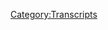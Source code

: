 {{DEFAULTSORT:
    #_TRANSCRIPT_0753:December 1, 2022
}}{{Transcript
    | title         = [[753: December 1, 2022]]
    | caption       = [https://knowledgefight.libsyn.com/753-december-1-2022 Listen to this episode on Libsyn]
    | episodeNumber = [[753: December 1, 2022|753]]
    | length        = 03:39:36
}}

{{MessageBox
    | header     = Warning: Bot Generated Content
    | text       = This transcript was automatically generated by transcription software and likely contains many mistakes and misattributions. Please check the audio for definitive quotes, attribution, and context.
    | image      = N3yvass4myg91.webp
    | imagewidth = 50px
    | id         = warning
}}

{{TranscriptBlock
    | name      = Alex Jones
    | timestamp = 00:00:04.000
    | text      = Red Alert. Red alert. Red alert. Red alert. Not not not not not not not knowledge damn and Jordan I am sweating knowledge parties.com It's time to pray.
}}

{{TranscriptBlock
    | name      = Unknown Speaker
    | timestamp = 00:00:21.000
    | text      = I have great respect for knowledge.
}}

{{TranscriptBlock
    | name      = Alex Jones
    | timestamp = 00:00:24.000
    | text      = Knowledge. I'm sick of them posing as if they're the good guys shank me or the bad guy. Knowledge five Dan and Jordan knowledge five need money Andy and pansy Randy you're stopping Andy and Ken handy in Kansas. Bray Andy in Kansas surely are placeholders. Huge fan. I love your world. Knowledge by knowledge fight.com.
}}

{{TranscriptBlock
    | name      = Dan
    | timestamp = 00:00:59.000
    | text      = Hey, everybody, welcome back to knowledge Friday. I'm Jordan. We're a couple dudes sit around worship at the altar of saline and talk a little bit about Alex Joe
}}

{{TranscriptBlock
    | name      = Jordan
    | timestamp = 00:01:05.000
    | text      = and Dr. Dan Jordan.
}}

{{TranscriptBlock
    | name      = Dan
    | timestamp = 00:01:08.000
    | text      = Jordan, quick
}}

{{TranscriptBlock
    | name      = Jordan
    | timestamp = 00:01:08.000
    | text      = question for you. What's up? What's your spot today,
}}

{{TranscriptBlock
    | name      = Dan
    | timestamp = 00:01:11.000
    | text      = buddy? My bright spot today? This is not my bright spot. But just as a matter of context. Sure, you know this already? Yay. Formerly known as Kanye West, on Infowars Sure, on Thursday, yeah, it appears that December 1. And that's what we're gonna be talking about today. But because of this, I ended up thinking about like, what's my history with yeas music?
}}

{{TranscriptBlock
    | name      = Unknown Speaker
    | timestamp = 00:01:36.000
    | text      = Sure, sure. I
}}

{{TranscriptBlock
    | name      = Dan
    | timestamp = 00:01:37.000
    | text      = was never a huge Kanye West fan in terms of the music, right? I thought like, you know, here's some of the songs on the radio like Jesus walks. That's fine. Good stuff. I think that toast to the asshole song was a maybe a searching moment. Like a pop song. Sure. Sure. Like he was taking the piss out of himself in a way that I realized probably wasn't sincere. Right, right. In hindsight, well,
}}

{{TranscriptBlock
    | name      = Jordan
    | timestamp = 00:02:00.000
    | text      = I don't know how much of what was that on? What was that Dark Twisted Fantasy? I don't know how much of that was a genuine soul searching. Certainly. Now I
}}

{{TranscriptBlock
    | name      = Dan
    | timestamp = 00:02:08.000
    | text      = realized like the first time that he came into my orbit or my sphere, was when he was a guest on the dilated people song this way. Interesting. Yeah. Wow. Yeah. That was the first time Yeah, bananas, I guess probably I'd heard of him maybe as a producer or something like that. Prior to that. That was on Neighborhood Watch. Their third album, right? And so like, but but I was thinking about that was like, Man, I haven't heard the Dilated Peoples in a long time. Was that 2004
}}

{{TranscriptBlock
    | name      = Jordan
    | timestamp = 00:02:38.000
    | text      = I was gonna say, How did you not hear the blueprint? Man?
}}

{{TranscriptBlock
    | name      = Dan
    | timestamp = 00:02:42.000
    | text      = I also wasn't that huge of a Jay Z fan. He's not like listening to albums like multiple times. I get what you liked what I liked. I get well, yeah, I'm not defending what I liked his great. I'm not fighting you. So anyway, I went back and I listened to the dilated people. And I enjoy that stuff. Yeah, it was pretty good. Nice. Bright Spot. Yeah. Well, I was working on some of this stuff to prepare the episode. I was listening to a little bit of the platform. Sure. And expansion team. Yeah, it's good. Solid albums. I don't know what happened to them later. I don't want to find out just in case. Yeah. Oh, boy. There was one song I can't remember which album it's on, but that's featuring the alcoholics. The lyrics. Okay. Okay, what about guys a great, great lyric. Batman character walk through my hood. There's no love Dashiell jakim for his cape and sport that shit to the close.
}}

{{TranscriptBlock
    | name      = Jordan
    | timestamp = 00:03:39.000
    | text      = That's pretty great. That's great. It's pretty great.
}}

{{TranscriptBlock
    | name      = Dan
    | timestamp = 00:03:42.000
    | text      = Anyway, what's your bright spot?
}}

{{TranscriptBlock
    | name      = Jordan
    | timestamp = 00:03:45.000
    | text      = What's my bright spot? I forgot in the length of time. Oh, no, my bright spot is my wife and I were enjoyers of The Amazing Race. Sure. It's a big word. You
}}

{{TranscriptBlock
    | name      = Dan
    | timestamp = 00:03:59.000
    | text      = got me on it. Yeah. Great show.
}}

{{TranscriptBlock
    | name      = Jordan
    | timestamp = 00:04:01.000
    | text      = I love I love traveling. That's my favorite thing to do. You know? Yeah. Um, and the final the second the last episode. We watched it. And there's this team of long lost twins. Oh, no. And I can't not be in love with long lost twins. How do you not
}}

{{TranscriptBlock
    | name      = Dan
    | timestamp = 00:04:18.000
    | text      = especially when they're forced together?
}}

{{TranscriptBlock
    | name      = Jordan
    | timestamp = 00:04:21.000
    | text      = Oh, and they just love each other so much. Like it's crazy how much I'm in on the long lost twins team.
}}

{{TranscriptBlock
    | name      = Dan
    | timestamp = 00:04:28.000
    | text      = Let me ask you a small clarification. Did Did they reconnect before the show or is the show their reconnection?
}}

{{TranscriptBlock
    | name      = Jordan
    | timestamp = 00:04:35.000
    | text      = They found each other like right before the show. Okay. And then the show was there like we're getting out of our normal everyday lives and we're just gonna connect as long lost
}}

{{TranscriptBlock
    | name      = Dan
    | timestamp = 00:04:46.000
    | text      = a long lost twin. Here's guaranteed casting. Exactly, yes. long lost twins wins every time. Yeah. If they met like 10 years prior then it might not have as much of the not as well. It's
}}

{{TranscriptBlock
    | name      = Jordan
    | timestamp = 00:05:00.000
    | text      = fun, ya know? Which, which is very cynical. Yeah.
}}

{{TranscriptBlock
    | name      = Dan
    | timestamp = 00:05:05.000
    | text      = Like an entertainment TV show perspective. I want them to learn
}}

{{TranscriptBlock
    | name      = Jordan
    | timestamp = 00:05:10.000
    | text      = right? Of course at the head. So yeah, they were in the last place. One of them knee injury. She's hoblyn Right. Last second they come in third. They qualify for the fine, nice. Ah, it's just a great moment to be
}}

{{TranscriptBlock
    | name      = Dan
    | timestamp = 00:05:23.000
    | text      = awesome if some other team gave them a roadblock. Like these long lost,
}}

{{TranscriptBlock
    | name      = Jordan
    | timestamp = 00:05:30.000
    | text      = not root for love loves to be there. Log loss twit come on true.
}}

{{TranscriptBlock
    | name      = Dan
    | timestamp = 00:05:33.000
    | text      = All right. I do enjoy travel as well. And I appreciate you selling me on the show. Although I do think there's something slightly not great about it as much as they're like jumping from location to location. Yeah, there's not enough time to like really appreciate all of the places they're traveling. Right, right. But still, you get to see a lot of great stuff. And a lot of
}}

{{TranscriptBlock
    | name      = Jordan
    | timestamp = 00:05:54.000
    | text      = well, in the last episode, Citi, they were in Iceland, and they Iceland's a very small island. Sure. So you were there. I was there. So my wife and I are watching it and just going like that was remember that and then we're showing each other pictures of us, man. It was great. It's a fantastic time.
}}

{{TranscriptBlock
    | name      = Dan
    | timestamp = 00:06:10.000
    | text      = I've I've had that experience watching some things like that go to Hawaii. Yeah, yeah. So Jordan, today, we're gonna be talking about December 1 2022. The day that yay, went on Infowars. Yeah,
}}

{{TranscriptBlock
    | name      = Jordan
    | timestamp = 00:06:25.000
    | text      = I've been listening. You know, I wrote back in the day, whenever we had a terrible website, me and l furring and drunky and Jack Baker and friends, suburbs, suburbs comedy, I wrote this thing, I had this little thing that I called 50 spins, where I would listen to an album 50 times and then really get into each individual track. Sure, you know, like that. And I did both Twisted Fantasy and Life of Pablo. And so I was listening to that today. And I was really like, you know what, I'm excited because I know Kanye is on but I don't know what the content is. Or
}}

{{TranscriptBlock
    | name      = Dan
    | timestamp = 00:06:59.000
    | text      = we should we should be clear about that. Yeah. You only know that Kanye was on or yeah, he was on. Yeah. You don't know anything about you turned off the internet.
}}

{{TranscriptBlock
    | name      = Jordan
    | timestamp = 00:07:07.000
    | text      = I heard you really turned out that you I opened the browser at one yesterday. It said Kanye was on and I was like Good night. And I have not seen the internet since but I'm sorry. I interrupt. And so I'm excited because those albums really, I think prove to me that he's coming back like this is going to be the interview where he takes it all back. He reveals that this is a performance stunt. Like he's going to do the whole thing. And we're all geniuses to Tim. We're gonna love him again. This is what it's gonna be. I'm excited. Jordan.
}}

{{TranscriptBlock
    | name      = Dan
    | timestamp = 00:07:37.000
    | text      = Anyway. That's the case. That's not not. Before we get into all this business. Let's take a little moment to say hello to some new wall. Oh, that's a great idea. So first, the future X Mrs. Alex Jones, thank you so much. You are now policy wonk.
}}

{{TranscriptBlock
    | name      = Alex Jones
    | timestamp = 00:07:51.000
    | text      = I'm a policy wonk, thank
}}

{{TranscriptBlock
    | name      = Jordan
    | timestamp = 00:07:52.000
    | text      = you very much.
}}

{{TranscriptBlock
    | name      = Dan
    | timestamp = 00:07:53.000
    | text      = Thank you Next drunken Irishmen AKA a perfect tool, aka Grandmaster Squatch and the sneaky ham thieving snakes. Thank you so much for an hour policy. Well,
}}

{{TranscriptBlock
    | name      = Alex Jones
    | timestamp = 00:08:02.000
    | text      = I'm a policy wonk, thank
}}

{{TranscriptBlock
    | name      = Jordan
    | timestamp = 00:08:03.000
    | text      = you very much.
}}

{{TranscriptBlock
    | name      = Dan
    | timestamp = 00:08:04.000
    | text      = Thank you Next Nick loves Jules and this policy wonk shout, I will echo through the internet as an immutable monument to that love forevermore. forevermore. All cat, thank you so much. You are now policy one.
}}

{{TranscriptBlock
    | name      = Alex Jones
    | timestamp = 00:08:13.000
    | text      = I'm a policy one. Thank
}}

{{TranscriptBlock
    | name      = Jordan
    | timestamp = 00:08:14.000
    | text      = you very much.
}}

{{TranscriptBlock
    | name      = Dan
    | timestamp = 00:08:15.000
    | text      = Next Loki the best spectacle the pup for the third anniversary of his adoption. Thank you so much. You're now policy wonk. I'm a policy. Thank you very much. And also sorry, that's late. Next. Not hatch. Thank you so much. Now.
}}

{{TranscriptBlock
    | name      = Alex Jones
    | timestamp = 00:08:30.000
    | text      = I'm a policy.
}}

{{TranscriptBlock
    | name      = Jordan
    | timestamp = 00:08:31.000
    | text      = Thank you very much.
}}

{{TranscriptBlock
    | name      = Dan
    | timestamp = 00:08:32.000
    | text      = Thank you and Tucker Brandt, parenthetically the good one. Not Carlson, thank you so much. You are now policy. Well,
}}

{{TranscriptBlock
    | name      = Alex Jones
    | timestamp = 00:08:38.000
    | text      = I'm a policy wonk.
}}

{{TranscriptBlock
    | name      = Jordan
    | timestamp = 00:08:39.000
    | text      = Thank you very much.
}}

{{TranscriptBlock
    | name      = Dan
    | timestamp = 00:08:40.000
    | text      = And we gotta take a credit in the mixture. So thank you so much to thanks for all the fish and whistleblowers. You are now a technocrat I'm a policy wonk
}}

{{TranscriptBlock
    | name      = Alex Jones
    | timestamp = 00:08:49.000
    | text      = telling you brilliant someone someone sodomized sent me a bucket of poop daddy sharp. Jar Jar Binks has a Caribbean black action. He's a loser. Little little teeny, baby. I don't want to hate black people. I renounced Jesus Christ.
}}

{{TranscriptBlock
    | name      = Dan
    | timestamp = 00:09:08.000
    | text      = Thank you so much. Yes,
}}

{{TranscriptBlock
    | name      = Jordan
    | timestamp = 00:09:09.000
    | text      = thank you very much.
}}

{{TranscriptBlock
    | name      = Dan
    | timestamp = 00:09:11.000
    | text      = So Jordan, in cases like this, I often try to come up with some opening thoughts, and some, some introductory comments, and I kind of failed to come up with anything. It was really difficult to come up with a synthesis or a real point here, right? That we won't we'll get to all of it as we go through it but there's nothing I can really say other than yay showed up. Yeah. After storming out of Tim pools show sure for Tim Poole not agreeing that they means the Jews right. And here we are. And here we are. We know Alex is not great. Right at interviews true. He's clearly in a subservient state. He's flanked by gay on one side I had Nick Fuentes on the other night. Great. And it's just, I mean, it's a train wreck. This is just bad. It's bad on 100 levels. And one thing that I think I guess if I had to give an introduction, it would be that I've seen a lot of people talking about this. And giving takes, and they're all wrong. Yeah, they're also all
}}

{{TranscriptBlock
    | name      = Jordan
    | timestamp = 00:10:20.000
    | text      = right. Sure. That is where we exist exist in you know,
}}

{{TranscriptBlock
    | name      = Dan
    | timestamp = 00:10:24.000
    | text      = there is a hey, yay, says a bunch of terrible stuff. Absolutely. Correct. Also incorrect. In as much as there's, there's also things that some people are missing that are really bad as well. There's Yeah, it's worse than than just bad. Yeah,
}}

{{TranscriptBlock
    | name      = Jordan
    | timestamp = 00:10:40.000
    | text      = no, I, when I open to the internet, and saw that Kanye was on I stopped, and I closed it, not least of which, because I just can't ever believe that anyone in the media will listen to our how not to cover Alex Jones episodes. And so the amount of failure and embarrassment I'm expecting from them is staggering.
}}

{{TranscriptBlock
    | name      = Dan
    | timestamp = 00:11:00.000
    | text      = Well, and the other thing that that plays into that is there's this like even Alex's, like, put off by Oh, fuck off. You know, there's some of that. Yeah. And I think that there is a little bit of that. But larger picture, there's a context in which he is put off and gives pushback. Yeah. And I think that that dynamic is something that is being missed by a lot of commentating on this. So that's something that I'd like to pay attention to as we as we go through this. But first, before we get into anything, Ah, here's another context around Oh, boy.
}}

{{TranscriptBlock
    | name      = Alex Jones
    | timestamp = 00:11:33.000
    | text      = I'm just kind of not I'm not on the whole do thing.
}}

{{TranscriptBlock
    | name      = Jordan
    | timestamp = 00:11:39.000
    | text      = Oh, I'm not on the whole Jew thing.
}}

{{TranscriptBlock
    | name      = Dan
    | timestamp = 00:11:43.000
    | text      = And you can see how like he's struggling to just put that in. Is my look, man. I'm not into the
}}

{{TranscriptBlock
    | name      = Jordan
    | timestamp = 00:11:54.000
    | text      = Hey, maybe that's you, but that ain't me, man.
}}

{{TranscriptBlock
    | name      = Dan
    | timestamp = 00:11:59.000
    | text      = So here we go. We start off, I should say, just for a little bit of context. Yeah, he's wearing a full face mask shirt, like a balaclava but with no eye holes, and it's just a black mask. Cloth mask.
}}

{{TranscriptBlock
    | name      = Jordan
    | timestamp = 00:12:15.000
    | text      = He's a stagehand in a Broadway show.
}}

{{TranscriptBlock
    | name      = Dan
    | timestamp = 00:12:19.000
    | text      = Yeah, I guess so. Okay.
}}

{{TranscriptBlock
    | name      = Jordan
    | timestamp = 00:12:20.000
    | text      = All right. So he's invisible.
}}

{{TranscriptBlock
    | name      = Dan
    | timestamp = 00:12:23.000
    | text      = The whole show. I'll show you ever.
}}

{{TranscriptBlock
    | name      = Jordan
    | timestamp = 00:12:26.000
    | text      = completely invisible. I can't see him. Okay.
}}

{{TranscriptBlock
    | name      = Dan
    | timestamp = 00:12:30.000
    | text      = It's a little bit off putting just just right out of the gate
}}

{{TranscriptBlock
    | name      = Alex Jones
    | timestamp = 00:12:33.000
    | text      = is Thursday, December 1 2022. I'm your host Alex Jones and in studio yay, is our guest Give me your next three hours or so. And also America first leader. And that is Nick point as Ali Alexander Owen Shroyer, and many others are also going to be coming through here today. And yay, has arrived in a new ensemble here with us. But I'll assure you it is. Yay. Thank you so much for coming. Awesome.
}}

{{TranscriptBlock
    | name      = Unknown Speaker
    | timestamp = 00:13:03.000
    | text      = Thank you. Thanks for having me.
}}

{{TranscriptBlock
    | name      = Alex Jones
    | timestamp = 00:13:05.000
    | text      = Would you like to start as flexible five minute segments is just kind of a prelude to what's coming up. What do you want to cover today?
}}

{{TranscriptBlock
    | name      = Kanye West
    | timestamp = 00:13:14.000
    | text      = This God runs the world and Jesus is the way of life. And it's time to put Jesus first. And the way that we run our businesses, the way we the way we run our families, our businesses and the way we run our country. Of course,
}}

{{TranscriptBlock
    | name      = Alex Jones
    | timestamp = 00:13:32.000
    | text      = your radio listeners run over 40 radio stations, they can't see you right now. Your This is a new look for you.
}}

{{TranscriptBlock
    | name      = Unknown Speaker
    | timestamp = 00:13:39.000
    | text      = Oh, no, I've been wearing a mask for a while.
}}

{{TranscriptBlock
    | name      = Alex Jones
    | timestamp = 00:13:42.000
    | text      = Yeah, this is an archetypal example of the mask is off by putting the mask on.
}}

{{TranscriptBlock
    | name      = Unknown Speaker
    | timestamp = 00:13:47.000
    | text      = People can take it, how they how they want to take it.
}}

{{TranscriptBlock
    | name      = Dan
    | timestamp = 00:13:50.000
    | text      = Yes, he's wearing a full face, cloth mask. It's weird, but honestly, I don't really care if there's some kind of artistic meaning behind it. There really isn't any point in saying he's going mask off because that masks been off for a while now. And I guess he could be aiming for something along the lines of like rejecting his own celebrity and making himself appear to be an anonymous blank slate. But even if that's the point, it's dumb, because if he were just any random person making the statements he has been, no one would pay him any attention. The only reason no one's kicked his ass yet is because he's gay. Ironically, his celebrity status grant him the privilege to say this bullshit and people actually pay attention to it. Yeah. It seems like his main goal here is to say that we need to center things on Jesus. And that's all good and well to a point to say that people should put Jesus first in their homes is kind of an opinion that doesn't work for everyone. But it's not a problem so long as it's not something that's being imposed on people, suggesting that businesses and our country should operate in some religious fashion, however, is antithetical to the United States and our constitution that Alex claims to love. That isn't a problem for Nick and da though. They want to be a part of a Christian fascism that's completely disconnected from the liberalism that values things like freedom of religion, freedom of speech and free association. It's unclear how much Alex is aware of that. But the people he's talking to say things that he likes about God, but they're advocates for a system that would completely destroy all the things about America that he pretends to love. Anyway, this is possibly as innocuous as gay could have started off the interview. And already he's saying something pretty fucked up that Alex should push back on, but doesn't right.
}}

{{TranscriptBlock
    | name      = Jordan
    | timestamp = 00:15:31.000
    | text      = I'll say this one not concerned about Christian fascism so much, because I was reminded that if that were the case, then banks wouldn't be able to charge interest. So I'm sure that they would kill whomever gotten their way. I'm not concerned there. And to put a riot, ah, Putski a riot. Okay. He's worried about policy. Do you see what I'm doing? Plus a yay, Ryan,
}}

{{TranscriptBlock
    | name      = Dan
    | timestamp = 00:15:58.000
    | text      = I apologize that I didn't grasp that immediately. I've, I'm on. I'm on a light amount of sleep. Yeah,
}}

{{TranscriptBlock
    | name      = Jordan
    | timestamp = 00:16:04.000
    | text      = no, I forgive you. But I'm pretty proud of that.
}}

{{TranscriptBlock
    | name      = Dan
    | timestamp = 00:16:09.000
    | text      = So look, there's a lot of stuff that comes off is kind of non secretary. Sure. That's just the nature of having a talk on a mic. Right. And this is a little bit of that.
}}

{{TranscriptBlock
    | name      = Kanye West
    | timestamp = 00:16:21.000
    | text      = People can take it have a how they want to take it as just, you know, it's interesting. If you look at a Michael Jordan or something, you load up all these pictures, and he's smiling, and he's holding a basketball. He's jumper from the free throw line. And then you look at Phil Knight, and you barely can see a picture of him. He's got his face covered. So I don't have to show my face. It's me. What's my that's my right.
}}

{{TranscriptBlock
    | name      = Alex Jones
    | timestamp = 00:16:47.000
    | text      = Absolutely. Well, that's such. That's what Hollywood wants to do, though, is to control everybody's images.
}}

{{TranscriptBlock
    | name      = Kanye West
    | timestamp = 00:16:54.000
    | text      = Exactly. So I'm in control of my image now.
}}

{{TranscriptBlock
    | name      = Dan
    | timestamp = 00:16:57.000
    | text      = That's stupid. Phil Knight is the co founder of Nike, and there's tons of pictures of him smiling. You can find them online very.
}}

{{TranscriptBlock
    | name      = Jordan
    | timestamp = 00:17:04.000
    | text      = I just don't know. Yeah, sure.
}}

{{TranscriptBlock
    | name      = Dan
    | timestamp = 00:17:06.000
    | text      = I will say that there aren't pictures of him dunking from the free throw line. But that might just be a skill problem. That
}}

{{TranscriptBlock
    | name      = Jordan
    | timestamp = 00:17:10.000
    | text      = is an issue.
}}

{{TranscriptBlock
    | name      = Dan
    | timestamp = 00:17:11.000
    | text      = Although Phil Knight was apparently quite an athlete back in his day. Is that day was
}}

{{TranscriptBlock
    | name      = Jordan
    | timestamp = 00:17:17.000
    | text      = 50 years probably a ways back probably a ways back. Yeah. So I mean, you know, Jordan had a Hitler stache. So you never know. You never know where things are gonna land
}}

{{TranscriptBlock
    | name      = Dan
    | timestamp = 00:17:27.000
    | text      = through. Jordan couldn't Dunk from the free throw alone now. Well, maybe why
}}

{{TranscriptBlock
    | name      = Jordan
    | timestamp = 00:17:30.000
    | text      = I'm worried. Honestly, only because you said that. Yeah, he will hear it and go I will fucking Dunk from the free throw line. Yeah, cuz Dan freezin said I couldn't do it. Yeah, he's crazy. Yeah.
}}

{{TranscriptBlock
    | name      = Dan
    | timestamp = 00:17:42.000
    | text      = So look, there's just like I said, it goes all over the place. Right out of the gate. Yay, decides to touch on the issue of everybody being very mad about pedophilia related and think he has a bad take cult,
}}

{{TranscriptBlock
    | name      = Kanye West
    | timestamp = 00:17:59.000
    | text      = you know, like, one of the big topics right now is all of the pedophilia advertisement. And my take on that is, you know, there's there's one place in the Bible where it says God sees sin differently. And there's another place where it says let me get on my phone. I can like, really pull up the exact thing it says in the Bible, the general Bible to it after the five minute break
}}

{{TranscriptBlock
    | name      = Jordan
    | timestamp = 00:18:24.000
    | text      = is phone away. You have Jesus didn't have phones,
}}

{{TranscriptBlock
    | name      = Kanye West
    | timestamp = 00:18:28.000
    | text      = stay strict to everything and remove as much sand as possible in order to serve God. And when people look at pornography, when a when a grown man is looking at a grown woman have sex on camera, you're still looking at someone's daughter, and you're looking at a lot of times someone that is the product of pedophilia. So people will engage in going to strip clubs are looking at pornography. But then they the moral compass is like, Oh, my God, look at the pedophiles. But in a way, anybody who looks at pornography is a form of a pedophile also, ooh, that's damned all in. It's very simple. We're not going to be talking about all this moral code and these standards right here. It's either Christ said so or Christ said no. Yeah.
}}

{{TranscriptBlock
    | name      = Alex Jones
    | timestamp = 00:19:20.000
    | text      = I totally agree with you back in 60 seconds. Powerful information.
}}

{{TranscriptBlock
    | name      = Jordan
    | timestamp = 00:19:25.000
    | text      = Cannot Hey, quick question Christ. Where do you stand on V R? Ah, can I have virtual reality SEC says that count.
}}

{{TranscriptBlock
    | name      = Dan
    | timestamp = 00:19:34.000
    | text      = Gray said know what? It's in Deuteronomy. There we go. So this stuff that you're saying is not a new idea, necessarily, but it's one that's pretty important to push back on. The first thing that merits pointing out is that it means nothing to say that a person in a porn film is someone's daughter. That's just a way for you to couch a rigidly paternalistic and misogynistic view of the world into a form where you can present it as if it's based on some kind of like a sincere concern or care for another person, instead of what it is a lust for control other over other people's lives. The tale here is that he doesn't say that male actors and pornography are someone's son. That isn't part of this because at its core, it's really just a desire to exert control over women. In 2013, the Journal of Sex Research published a study titled pornography actresses and assessment of the damaged goods hypothesis. This was a name given to a theory that higher rates of drug abuse, childhood abuse and overall psychological problems led to women gravitating towards pornographic work. The study took the histories of 177 women in adult entertainment, and 177 women not in that field, and ultimately concluded that the two groups did not have a difference in terms of childhood abuse. What yeh saying has no connection to reality in the big picture, there are certainly people in pornography who are survivors of childhood abuse. That's the truth of people in journalism, marketing or any other field. Now, if EA cared at all about this issue, the angle he could be taking is to discuss the abuse that happens within the adult industry. But that's a larger issue that I'm not entirely confident I can cover appropriately, perhaps another day, and da doesn't seem to care about that all that much at all. Yeah, the point here is that Yang is coming out of the gate hot with a complaint that feels different than his recent anti semitic outbursts, but it's actually not people like IE Michael Jones, who Nick Fuentes is a follower of had been very public. They believe that pornography is a Jewish weapon against Christian society. So this is actually more on theme than it might appear to be. And Alex isn't picking up on these threads or if he is he's not pulling on them at all. Yeah, he's just presenting this in a way that masks that underlying point. And so that made it just it comes off as if he's like, Oh, you are you? You care?
}}

{{TranscriptBlock
    | name      = Jordan
    | timestamp = 00:21:50.000
    | text      = Yeah, no, I mean, it's easier to look at a porn industry and be like, Oh, see, look at all this thing. Because you can you can process the abuse against women in a way that allows you to kind of internalize this? Well, they may be they're kind of where they should be point of view, as opposed to dealing with the fact that all women in all jobs everywhere are subjected to violence, just by virtue of being women, and more than 40% of them will experience it at some point in their life, regardless of what you do. So yeah, well, maybe deal with the big problem. But no, I think we should control their ability to do and say anything.
}}

{{TranscriptBlock
    | name      = Dan
    | timestamp = 00:22:31.000
    | text      = And I think I think that there is a an element of this that is definitely rooted in these anti semitic narratives that people like you, Michael Jones, and Nick Fuentes perpetuate. But I think that there's another thread that relates to pornography that will sort of become more and more clear as this interview goes on. Yeah, that I might, it makes me a little bit worried. But hey, there's worse things in this interview. So hey, you know, you know,
}}

{{TranscriptBlock
    | name      = Jordan
    | timestamp = 00:22:59.000
    | text      = don't take your forest for the trees.
}}

{{TranscriptBlock
    | name      = Dan
    | timestamp = 00:23:01.000
    | text      = So, you know, we're clearly talking about Bibles, and Bible stuff. You said you're upset. He has his phone. Yeah, he also has a Bible. Okay, good. Yeah.
}}

{{TranscriptBlock
    | name      = Jordan
    | timestamp = 00:23:11.000
    | text      = Well, now I'm feeling better. Yeah.
}}

{{TranscriptBlock
    | name      = Dan
    | timestamp = 00:23:12.000
    | text      = So anyway, Gabe decides to read, like a verse from Proverbs.
}}

{{TranscriptBlock
    | name      = Jordan
    | timestamp = 00:23:16.000
    | text      = How he's got his eyes covered in that balaclava.
}}

{{TranscriptBlock
    | name      = Dan
    | timestamp = 00:23:19.000
    | text      = Yeah, but I think maybe it's one you could still see through. I don't think he's blind. But let's be clear, bad idea to wear a full face mask when you're recording an audio. That's just you're a little bit muffled it's
}}

{{TranscriptBlock
    | name      = Jordan
    | timestamp = 00:23:32.000
    | text      = tough to understand. Yeah.
}}

{{TranscriptBlock
    | name      = Alex Jones
    | timestamp = 00:23:34.000
    | text      = Some states just don't care in the first time but you just dropped some bombs that I totally agree that are huge. Yay. So recap data continue on sir.
}}

{{TranscriptBlock
    | name      = Kanye West
    | timestamp = 00:23:42.000
    | text      = Okay, so I looked this up. It's about sin. That's what we're going to talk about sin today are the wages of sin is death do everything that we can we're imperfect, but to fleet to free ourselves of sin and repent for sin throughout the day, at night and in the morning so right here the Bible says are here and I'm gonna do Corinthians two like Trump you know new new Christian kind of reading of this so bear with me I love Jesus. But um you know, experienced Christian, then shut the fuck up about erupts. 616 Dash 90 And I'm sure that's the wrong way to read it. It's okay, you got the floor. Okay, identify seven things that God hates. Although there are not any punishments prescribed for those Scripture clearly indicates that God does view sin differently and that he prescribed he prescribed. He prescribed a different punishment for sin depending upon its severity. Now watch this one.
}}

{{TranscriptBlock
    | name      = Dan
    | timestamp = 00:24:50.000
    | text      = You get a little sense of a little bit of insight about what's going on in this clip, but I need to stress this. I'm never going to take religious advice from a new convert to anything Now, if I need help understanding what a particular holy text says or what a religion is about, I'm going to talk to somebody who studied it or someone who has a lot of time under their belt. Interesting. The last person I think is a decent source is someone who is clearly in the grips of a public meltdown, who's recently adopted a new religion has and has decided they figured it all out and they need to scream about it is an issue when that happens. Yeah, enthusiastic, but maybe not all that helpful. Oh,
}}

{{TranscriptBlock
    | name      = Jordan
    | timestamp = 00:25:24.000
    | text      = man, you know, there's nothing better than a real brand new evangelical Christian, they're not annoying at all.
}}

{{TranscriptBlock
    | name      = Dan
    | timestamp = 00:25:31.000
    | text      = So yeah, he is not reading a verse in Proverbs. He's clearly reading some article about this verse or maybe a blurb and like a study Bible. The verse says, quote, there are six things the Lord hates seven that are detestable to him. haughty eyes, a lying tongue, hands that shed innocent blood, a heart that devises wicked schemes, feet that are quick to rush into evil, a false witness who pours out lies, and a person who stirs up conflict in the community. The only thing I think of when I read that verse is how guilty Alex is of so many of those things. He's a complete liar. He crafts wicked schemes constantly bore false witness in his own trial, pretty much and his actions do little more than stir up conflict in the community constantly Drew, if you were serious about this, at all, this period should be him confronting Alex about all this, but that's not what this is about. It's, you know, I don't know.
}}

{{TranscriptBlock
    | name      = Jordan
    | timestamp = 00:26:23.000
    | text      = I mean, here's my problem, quite simply. Does any How do you not stop and think Wait a second. Am I am I supposed to believe that the God who created the universe also wastes his time coming up with individual punishments for random sins?
}}

{{TranscriptBlock
    | name      = Dan
    | timestamp = 00:26:43.000
    | text      = Sure. Okay. He's got all the data God has 1000 years.
}}

{{TranscriptBlock
    | name      = Jordan
    | timestamp = 00:26:47.000
    | text      = Well, sure. But I mean, like, is that because he's bored? And if you have a bored God, I want a different god. I do not want a God that gets bored because that guy because when I get bored, shit starts getting weird, you know, bored gods.
}}

{{TranscriptBlock
    | name      = Dan
    | timestamp = 00:27:05.000
    | text      = So yeah, he goes on to turn into swans
}}

{{TranscriptBlock
    | name      = Jordan
    | timestamp = 00:27:07.000
    | text      = and slug a lady.
}}

{{TranscriptBlock
    | name      = Dan
    | timestamp = 00:27:08.000
    | text      = He talks a little bit more about this sin issue? Sure. And I found this interesting. Okay,
}}

{{TranscriptBlock
    | name      = Kanye West
    | timestamp = 00:27:15.000
    | text      = that was just one. It says where the, the phrase all sins are equal in the eyes of God comes from, as far as I can tell, the most common argument for the belief that all sins are created equal comes from the book of James to 10. States, for whoever keeps the whole law. And yet stumbles at just one point is guilty of breaking all of it. Now, I'm a big fan of Steve Jobs, even though he did create app right there. And if you notice, the logo of Apple is actually the fall of man, the forbidden fruit, the bitten apple, right. So we can get into, you know, what, what social media has done to families and all that we can we got three hours, right. I could
}}

{{TranscriptBlock
    | name      = Dan
    | timestamp = 00:28:01.000
    | text      = tell at that point that yeah, he was reading from something. So I decided to try and track down the exact phrasing that he was saying. And it matched one website word for word. He's reading from a blog post on a site called equipping godly women website for quote, busy Christian moms written by a woman named Brittany and no shade on Brittany. But this isn't a source you'd pull from if you had a high minded and serious interest in discussing whether or not God believes all sins are equal. From a theological perspective. This is honestly pathetic display. And it's not because it's someone who's early in their Christianity, but it's because it's someone who's profoundly unserious about this. Yeah. And is going on a national radio show TV show hosted by a real piece of shit. Yeah. And expounding on this. Yeah, yeah.
}}

{{TranscriptBlock
    | name      = Jordan
    | timestamp = 00:28:49.000
    | text      = Yeah. Yeah. What a weird thing to do. Yeah. What a strange, strange thing to do. Like stepping back from the awfulness of it, just as a decision tree, you know, like the number of decisions that lead you to this point. That's a lot of bad ones. Like that's at least 40 or 50. Bad decisions in a row, like you could flip a coin. Somebody convinced him to flip a coin with all decisions, and we'll get
}}

{{TranscriptBlock
    | name      = Dan
    | timestamp = 00:29:14.000
    | text      = 50 that are better. Or at least 25 or
}}

{{TranscriptBlock
    | name      = Jordan
    | timestamp = 00:29:18.000
    | text      = 50%. Better, better. Yeah.
}}

{{TranscriptBlock
    | name      = Dan
    | timestamp = 00:29:23.000
    | text      = Bad decision, as will continue to be the case. So like I told you getting seems pretty mad at pornography, and he is a little illuminating.
}}

{{TranscriptBlock
    | name      = Kanye West
    | timestamp = 00:29:34.000
    | text      = We have a mission right now to save our families from social media from Zionist control and bring Jesus Christ back to the forefront and we're protected you know, I don't have security. My security is the angels by security is the fact that I didn't load up pornography last night, and I said this addiction is gonna have to flee from me. You know, this addiction since I was five years. Oh, whoa, Droid, my mom and my dad's family that destroyed my family. Like, when I take full accountability for the destruction like, of my marriage, when I when I out playing it the liberals and say you'd like to buy from me, you know it took my life for me the fact that I was married to this beautiful person, but I felt like it wasn't enough. I felt like I still needed to look at pornography in some way. I'd say to her, we'll stop making these images stop breaking the internet. You know, that original term comes from my ex wife actually having a nude photo that I didn't know about that someone use her and put it on a magazine. But there's somewhere where we're flooding Well, if my husband got bad news for you, I still want to be like doing this and this becomes people reliving the traumas, pushing the addiction. the pornography industry is not even a big industry. It's like less than $10 billion. Right? So that means that it's not used for prosperity. It's used for disparity. What
}}

{{TranscriptBlock
    | name      = Dan
    | timestamp = 00:30:55.000
    | text      = a couple of quick points here. Sure, if pornography ruined VAs marriage, that's gays fault, not the porn, you bet. Even if we grant that he was addicted to the stuff that's still his issue. The dude just sounds like an angry loser who wants anyone else to be responsible for the situation he's in other than himself. The way he is talking sounds intensely abusive, and I can totally understand Kim leaving. He's claiming that he has a problem with porno, and his way of thinking he can deal with it is to exert control over how his wife appears publicly. She won't let him control her. And thus, it's her fault that he can't stop with his porn addiction somehow, yeah, he's so averse to correctly assigning responsibility that he has to insinuate that Kim was like duped into that picture. It was a Paste Magazine, I believe that like the internet article, don't give a shit about a Kardashian. That's absurd. But in order for him to preserve the image of Kim is a good person and not part of the evil system that he's up against. She has to have her agency stripped away from her. And Yang has to not have been aware of that photo shoot. It's just childish shit all around. And these are the kinds of issues that could really be helped with therapy. So much of this is ego based nonsense. And unfortunately, to confront these kinds of issues, you do need to approach them with a little bit of humility. And that just seems impossible for you at this point.
}}

{{TranscriptBlock
    | name      = Jordan
    | timestamp = 00:32:12.000
    | text      = Yeah. It's, I mean, it must be tough to have humility when the world was like, You're the greatest ever. That's tough. I recognize that. That'll make a person go a little bit insane.
}}

{{TranscriptBlock
    | name      = Dan
    | timestamp = 00:32:26.000
    | text      = Sure. Yeah. Yeah. When you get away with like, calling yourself Yeezus. Yeah.
}}

{{TranscriptBlock
    | name      = Jordan
    | timestamp = 00:32:31.000
    | text      = Yeah, people are like, Well, yeah, sounds good.
}}

{{TranscriptBlock
    | name      = Dan
    | timestamp = 00:32:36.000
    | text      = I feel I feel like maybe culture enabled. Yes. A
}}

{{TranscriptBlock
    | name      = Jordan
    | timestamp = 00:32:42.000
    | text      = little bit. Yeah, I can't, I can barely take a compliment. And that dude was getting you're the greatest human being alive. Shit. Yeah, no, I get it. I get why he's crazy.
}}

{{TranscriptBlock
    | name      = Dan
    | timestamp = 00:32:51.000
    | text      = So people say that. Yeah, is anti semitic. People say no, he that Nick Fuentes is a white supremacist.
}}

{{TranscriptBlock
    | name      = Jordan
    | timestamp = 00:33:00.000
    | text      = You know, it's fun. I think the only thing that they really have in common is saying the N word more than a million times in private,
}}

{{TranscriptBlock
    | name      = Dan
    | timestamp = 00:33:06.000
    | text      = huh? Well, and that they're Christians. Sure.
}}

{{TranscriptBlock
    | name      = Kanye West
    | timestamp = 00:33:09.000
    | text      = There is I want it or they people have heard from Nick. But he people have heard from Nick, with yeh, Sen. And right next to him. You know, it's like, that's the thing that the Zionists control the 300. And control of the media and control of the governments, they want us to connect to each other. Like my dad said, okay, they say you're anti semitic, but they say he's a white supremacist. And he's asking me, well, what's the difference? I said, Dad, there is no difference. It's just separation. And that's actually an interesting thought, separate and confused the Christians and make us afraid to stand next to each other. A Christian can stand next to anyone we can go visit our Telly in prison. We can go talk to Harvey Weinstein. That's what Jesus did. Yes. Because Jesus go to Jerusalem with everyone. And but if the Zionists can get us so afraid that they're going to do what they've been doing to me attempting to put me in jail, freeze my couch, smear me on the media, you know, all of these things, you know, you put on the whole armor of God, and they will not be able to break your spirit.
}}

{{TranscriptBlock
    | name      = Dan
    | timestamp = 00:34:24.000
    | text      = So it's really important to get clear from the jump that yeah, he wasn't using Zionist in any context. That doesn't just mean Jewish people. This isn't someone who's making criticisms of the State of Israel, for instance, in terms of the treatment of Palestinians, it's just someone using disingenuous language to make his anti semitism a little less transparent. Yeah. Also, there's no contradiction between the A's positions, and Nick's Nick as an anti Semite, to know, he doesn't like non white people, but a black man who is one of the biggest stars in the world who's shouting anti semitic shit at every opportunity, and isn't a high priority for Nick's hate. He's generally more concerned about immigrants and birth rates of white people and the disenfranchisement of minority voters. At least his primary race, racism based concerns for him. Yeah, those are his primary issues. And yet Jesus did go hang out with marginalized folks in his time, like sex workers and tax collectors. But he didn't go to the tax collector and then spend the rest of his career yelling about some idiotic shit. The tax collector told him, there's a little bit of a difference in terms of the goal of hanging out with creeps. Yeah, he also
}}

{{TranscriptBlock
    | name      = Jordan
    | timestamp = 00:35:31.000
    | text      = didn't go to the sex worker and say that you shouldn't be allowed to do anything that you want. And you got tricked into doing this. And I don't think you have any agency and you should work for me. Right? And do that. He was like, Yeah, you're a good person,
}}

{{TranscriptBlock
    | name      = Dan
    | timestamp = 00:35:46.000
    | text      = right about you. I guess gay could go and like, evangelize to our Kelly in prison, but he just go and like three or Kelly.
}}

{{TranscriptBlock
    | name      = Jordan
    | timestamp = 00:35:53.000
    | text      = Yeah, I don't got set up. Yeah,
}}

{{TranscriptBlock
    | name      = Dan
    | timestamp = 00:35:58.000
    | text      = that's a little different than how Jesus might approach these things. He
}}

{{TranscriptBlock
    | name      = Jordan
    | timestamp = 00:36:00.000
    | text      = could try doing that for non famous people. What if he did, but I'm gonna throw this out there. Now. Maybe, maybe he's very insincere about his bullshit, partly because he is only concerned with other famous people. And regular people do not exist to him.
}}

{{TranscriptBlock
    | name      = Dan
    | timestamp = 00:36:17.000
    | text      = You know what that may or may not be the case. But in terms of an interview like this, I'm gonna give it a pass because you need frames of reference. Sure. And you can only really name famous people in order to make your points. But you're probably right. Yeah. So Alex is noticing some of this. Maybe Jewish talk coming up noticing a little bit early? Yes, there. And maybe he's like, I gotta I gotta cut this off at the past.
}}

{{TranscriptBlock
    | name      = Jordan
    | timestamp = 00:36:43.000
    | text      = Oh, my God. Did he not watch the temple? Nevermind. Of course he did. It was 20
}}

{{TranscriptBlock
    | name      = Dan
    | timestamp = 00:36:47.000
    | text      = minutes. Time for that. Yeah, of course. So he tries to do a little bit of his little Nazi deflection. Sure. That's fun.
}}

{{TranscriptBlock
    | name      = Kanye West
    | timestamp = 00:36:55.000
    | text      = So where do you want to start?
}}

{{TranscriptBlock
    | name      = Alex Jones
    | timestamp = 00:36:56.000
    | text      = Well, I mean, I would just start with this. There are good people from every group and every type of culture. And we all know that. But definitely the left. When it was American defeated, Hitler calls their opposition Hitler when both my grandfather's almost died in the Army Air Corps. Both of them almost died, one of them crashed, landed, after a mission and got all broke up. The other one got hit the German air raid in North Africa. And he'd only done like 18 was missions. And then he'd had a concussion and he was the captain. And then his buddies went the next day and blew up over Italy. He was always freaked out but never really talked about really died. But we die. We read the letters and all the awards, he had seven the things he did after that, and then you know, reopening and recommitting to the Army Air Corps. So I take it as an offense to have George Soros and people that actually worked for Hitler. rounding up people tell me I'm a Nazi, when I almost don't exist, but my grandfather's one over there. So So I got a lot to say about this. Oh, so close this nuanced with the whole thing that's going on, but expanding on that, give us because I want you to go wherever you want. So just let's just have you talk for 1015 minutes more before me and why we got a lot here from point why we heard but we want to hear from you. Go ahead.
}}

{{TranscriptBlock
    | name      = Dan
    | timestamp = 00:38:03.000
    | text      = So this is really sad, because I think that Alex thinks that this is going to be effective in cutting off the anti semitic stuff before it even comes up. He really thinks that saying that he almost doesn't exist because of the Nazis and throwing out this bland as sorrows lie is going to set the table where you can be presented as somebody who's saying controversial things, but he's being unfairly smeared by the ADL and sorrows. He clearly hasn't been paying close enough attention to what's going on if he thinks that because yeah, he doesn't give a shit about any of that. And it's not gonna stop him from saying the shady he's gonna say, yeah, if anything, saying that Soros worked for Hitler may be a complement and yeas eyes at this point globally. Alex, like Tim Poole, before him, wants to have his cake and eat it too. He's so used to dealing with a completely different sort of figure because he mostly just swims in the waters of right wing scam artists who are trying to use his platform to grow their own scam, right. He almost exclusively works with con artists who have extreme right wing politics they want to advance but are also really worried about doing things that will hurt their ability to run their scams. He's used to people who will equivocate or will accept his framing of their own fucked up comments. what Alex is doing here is giving a a template for how to proceed. He's trying to usher him into territory of anti semitic dialogue that won't get you in trouble because Alex knows that. Yeah, he's spouting straight up anti semitism, but that isn't something Alex can profit off of without altering his position in the market. Becoming more like EA would involve scaring off older more Normie members of his audience and without them the pill sales crater and he can't pay overhead on the expensive as studio. Yeah, but if Yagan moderators position they can make some money together and EA can still be super anti semitic. Alex is trying to present him with a way to bake in plausible deniability, seemingly unaware that yay isn't denying any of the shit. Except the Holocaust. Yeah, we'll get to that a little later.
}}

{{TranscriptBlock
    | name      = Jordan
    | timestamp = 00:39:56.000
    | text      = Of course he denies the Holocaust. Come on,
}}

{{TranscriptBlock
    | name      = Dan
    | timestamp = 00:39:59.000
    | text      = Alex says every reason to think that this would work, yay is there with Nick and Alex has had to do this with Nick in the past. I know for a fact that Alex was fully aware of Nick's white nationalism and neo Nazi beliefs as early as CPAC 2020. And he didn't care. He had Nick on repeatedly gave him his own channel on bandit video and went on tour with him on the stop the steel crusade. And all of that was possible because Nick played along with Alex's moderation language. But the thing is that Nick was playing along strategically, he was following the exact plan that we heard him lay out on our last episode where he wasn't showing his true ideology publicly, because he needed to be a more acceptable face to closer the the mainstream folks could accept, right, and then he could drop all the red pills he wanted when the time was right. Alex willingly or not probably willingly fell for that. And this is the end result of that. Yeah. These are the fruits of letting a hyper competent, charismatic Nazi. hijack your platform.
}}

{{TranscriptBlock
    | name      = Jordan
    | timestamp = 00:41:03.000
    | text      = Yeah, yeah. I mean, let's say that Dave, I mean, Lindbergh did it. So that was good. You know, we've we've got we've got precedent, not the first time that somebody who loves Hitler's run for president. I mean, what, you know, what is this The New York Times in 1936? God, how bad could it be? Right?
}}

{{TranscriptBlock
    | name      = Dan
    | timestamp = 00:41:23.000
    | text      = So it turns out, there's a you know, we know the team is Nick, Milo. And yeah, we know that from the Tim Poole interview. But it turns out, this is a deeper crew than we realized. Sure. It turns out Ellie Alexander is a bit involved in this in ways that were not clear previously,
}}

{{TranscriptBlock
    | name      = Jordan
    | timestamp = 00:41:41.000
    | text      = was yea wearing a balaclava on January 6, does anybody know where he was?
}}

{{TranscriptBlock
    | name      = Dan
    | timestamp = 00:41:46.000
    | text      = I can't confirm or deny, man but I do know that they're they're a SWAT team of truth, correct?
}}

{{TranscriptBlock
    | name      = Kanye West
    | timestamp = 00:41:53.000
    | text      = Well, I said with Ali, Alexander and Nick for when Tez that were like the SWAT team of free thought. And I go on with this battle ram at the door. And then they come in with these laser beams and have that information. And we work together as a team. A lot of times in media, they want to single out one person and burn them to the core. That is the Zionist approach. And they're asking me what same approach Well hey, don't say all people just say specifically the businessman and then I go on Lex Freeman and I say who had specifically and that's still not enough they're still taking it too far. Everyone knows and agrees now that it's like a reverse version of American History X the scene when they put the guy's head against the curve and kick the back of it. And now people are like curb is ticking the first so called crime doesn't deserve the punishment. What did I thought? That's right. You're
}}

{{TranscriptBlock
    | name      = Alex Jones
    | timestamp = 00:42:48.000
    | text      = not Hitler. You're not a Nazi. You don't deserve to be called that and demonized. Well,
}}

{{TranscriptBlock
    | name      = Kanye West
    | timestamp = 00:42:53.000
    | text      = I I'm sorry, what I see good things about Hitler also shared a Jew, I love everyone and Jewish people are not going to tell me, you can. You know, us, and you can love what we're doing to you with the contracts. And you can love what we're, you know what we're pushing with the pornography. But this guy that invented highways invented the very microphone that I use as a musician. What can say out loud that this person ever did anything good? And I'm done with that.
}}

{{TranscriptBlock
    | name      = Dan
    | timestamp = 00:43:26.000
    | text      = So yeah, I guess Ali is part of the team. And it's a real solid team of losers that yeah, he's putting together and who Nellie. So you see here Yeah, Aaron some of the same grievances he aired and other appearances and even making the same American History X analogy that he made on Tim Poole show. It's all stupid, very rudimentary anti semitic talking points. But what bears a little more attention is how Alex is once again trying to give gay advice in form of in the form of reframing a point he's making to make it plausibly acceptable to a wider audience. Alex is trying to give you the out that he was just saying things and it's free speech, and it's not like he's a Nazi or anything. And then in response, yet, he says Hitler did a bunch of good stuff. Like how he invented things that he totally didn't invent. Alex is not ready for this because it's supposed to be a full show interview in less than half an hour in yeh has rebuffed his attempt to make the disgusting anti semitic shit. He's a more acceptable to the audience, and in fact, has doubled down and made his statements worse. Alex should know that this is now going this is gonna be a long day.
}}

{{TranscriptBlock
    | name      = Jordan
    | timestamp = 00:44:28.000
    | text      = Yeah, Alex is like, Wait, hold on. Does he not understand that you're supposed to compromise your beliefs for money? I don't understand. Right? What's going on here? This is bonkers. Well, you
}}

{{TranscriptBlock
    | name      = Dan
    | timestamp = 00:44:41.000
    | text      = know there's the world has gotten mad. There's this interesting dynamic where Alex is like, you got to compromise these things and and sort of negotiate this territory for money. Right. And Nick is like, you got to know you got to compromise and negotiate your positions in order to be able to be worse later. Right, right. He's just like, fuck that Nazis are good. No, I
}}

{{TranscriptBlock
    | name      = Jordan
    | timestamp = 00:45:03.000
    | text      = think I think puentes is loving this shit.
}}

{{TranscriptBlock
    | name      = Dan
    | timestamp = 00:45:06.000
    | text      = I would, I would assume so yeah, I would assume so
}}

{{TranscriptBlock
    | name      = Jordan
    | timestamp = 00:45:09.000
    | text      = one, he gets to ride the coattails of the blackface of white supremacy and to who really cares about him. Everybody cares about you. So when yeh stops, he's got a higher profile. Except here's the problem. All right. There is no yeh to Hitler pipeline. I'm sorry. I don't care how good dark fantasy is. No one who likes Kanye. His music is gonna be like, Well, I mean, if this guy likes Hitler, clearly that's the way to go. Ah, no, Hitler. No. Yay. to Hitler pipeline. Too far.
}}

{{TranscriptBlock
    | name      = Dan
    | timestamp = 00:45:45.000
    | text      = I don't know, man. It's
}}

{{TranscriptBlock
    | name      = Jordan
    | timestamp = 00:45:45.000
    | text      = too far. I think
}}

{{TranscriptBlock
    | name      = Dan
    | timestamp = 00:45:49.000
    | text      = that okay, yeah. Here's what I would say. I'm not positive that there is a direct one and then the other. Right. Right. There is a roundabout way that this stuff that that yeah, he's putting forth leads down a road towards his seat. I
}}

{{TranscriptBlock
    | name      = Jordan
    | timestamp = 00:46:06.000
    | text      = think that's the interesting thing. Yeah, he's not doing the roundabout way that would lead towards Hitler. Yeah, he's going straight to Hitler. Well, is the heiling up and saying Come on, baby. But this
}}

{{TranscriptBlock
    | name      = Dan
    | timestamp = 00:46:17.000
    | text      = goes back to what he was saying about Ali, Alexander, Nick, and him being the SWAT team. And the metaphor that he's making is that he is like the, the battering ram that comes in and then Nick is more like a sniper, right? And does the more precise work right. And within that metaphor, he can go straight to Hitler. And it's still not have the negative effect on that gradual path, right, that the audience is meant to be walked down
}}

{{TranscriptBlock
    | name      = Jordan
    | timestamp = 00:46:42.000
    | text      = right now currently, I'm just going to throw this out there. I don't feel like Kanye is going to execute the plan the way they want it to go. No, I don't think he's a good executor of plans right now.
}}

{{TranscriptBlock
    | name      = Dan
    | timestamp = 00:46:53.000
    | text      = I would agree. But the essence of that, that makes what you're saying not really all that comforting. True, is that the battering ram does not have to be precise. You don't need that person to necessarily be the wrecking ball is not meant to, you know, necessarily follow the exact plan. You can be a couple inches off here and there. And it all works, whatever destruction and all that is being is going on, right? All advantageous true for someone like Nick,
}}

{{TranscriptBlock
    | name      = Jordan
    | timestamp = 00:47:27.000
    | text      = well, let me throw this out at you a few inches one way or the other? No problem. You're still hitting the same Castle, right? But if you go, say 1000 feet, the wrong direction and join the Nazis. I think that's different. I think that's different.
}}

{{TranscriptBlock
    | name      = Dan
    | timestamp = 00:47:42.000
    | text      = Time will tell. So anyway, yeah, he loves Hitler.
}}

{{TranscriptBlock
    | name      = Kanye West
    | timestamp = 00:47:46.000
    | text      = This guy that invented highways and Vinit, the video microphone that I use, as a musician did, he can't say out loud that this person ever did anything good. And I'm done with that. I'm done with the classifications. Every human being has something of value that they brought to the table. Especially Hitler. How about that one? Aria manual? How you like that one? Hey, Ron, you're gonna do anything to fix Chicago?
}}

{{TranscriptBlock
    | name      = Alex Jones
    | timestamp = 00:48:13.000
    | text      = I am worried about the 1000s of black folks down on mother's Chicago but but let me explain because that's
}}

{{TranscriptBlock
    | name      = Dan
    | timestamp = 00:48:18.000
    | text      = Ari Emanuel is Rob's brother. And throughout this interview, yay, will repeatedly say that he wants to take our his wife into a private room and help her with her fashion line in a very Christian way. Comes off a bit like a sexual threat. If I'm being honest. Ari has never been in charge of Chicago and Rahm hasn't been mayor here since 2019. He's the ambassador to Japan now. So I guess that'd be a better reference to make but who cares? Yeah. Also, there were 17 145 gun deaths in all of Illinois last year, but I'm not sure where these 1000s of black folks dying a month number Alex is coming.
}}

{{TranscriptBlock
    | name      = Jordan
    | timestamp = 00:48:53.000
    | text      = They always wrote a really essentially they'll always just be like, Oh, abortion.
}}

{{TranscriptBlock
    | name      = Dan
    | timestamp = 00:48:57.000
    | text      = Small point. There were also over 3000 gun deaths in Florida last year, almost double the number in Illinois. But seriously, Alex never seems to yell at DeSantis. About that. seems strange. It is weird. Also, there were over 4100 in Texas. Yeah, very strange.
}}

{{TranscriptBlock
    | name      = Jordan
    | timestamp = 00:49:13.000
    | text      = That's odd. Because isn't Chicago supposed to be the most dangerous place? Oh, so Oh, we're all gonna die. I'm so scared.
}}

{{TranscriptBlock
    | name      = Dan
    | timestamp = 00:49:20.000
    | text      = So we remember from the Tim Poole interview that you really thought it was weird that Rahm Emanuel and Jared Kushner both exist and are Jewish. That
}}

{{TranscriptBlock
    | name      = Jordan
    | timestamp = 00:49:30.000
    | text      = is strange. If you're crazy, he brings
}}

{{TranscriptBlock
    | name      = Dan
    | timestamp = 00:49:32.000
    | text      = us back up because it's such a great point.
}}

{{TranscriptBlock
    | name      = Jordan
    | timestamp = 00:49:35.000
    | text      = convinced me Yeah.
}}

{{TranscriptBlock
    | name      = Kanye West
    | timestamp = 00:49:38.000
    | text      = Favorite thing that I got to say with Tim Poole was Rahm Emanuel was right there next Obama. Jared Kushner was right there next to Trump. What are those two people, those two Zionists? I gave it away having common Neo liberalism and I expound on
}}

{{TranscriptBlock
    | name      = Nick Fuentes
    | timestamp = 00:49:55.000
    | text      = that. Absolutely. Yeah. You know, and it's interesting because you've been going on so Daleks Friedman and with Tim Poole and Piers Morgan, and they always say, Well, don't talk about a group talk about the individuals. And I will point out one, it's hypocritical because in the same interview, Tim Poole said, well, wouldn't you be so great for the black vote? You can say the black vote, we talk about Jewish businessman. And somehow that's a problem. You can't talk about groups when it's one but not the other.
}}

{{TranscriptBlock
    | name      = Dan
    | timestamp = 00:50:21.000
    | text      = So here's that SWAT team dynamic and full display. Sure. Yeah, he says something inflammatory for attention. Then Nick comes in and talks more calmly about it in a speech pattern of a debate team member given the given the appearance of credibility to what you just said. We talked about it last episode, but this Jared and ROM thing is fucking stupid. Just because it blew his mind that two Jewish people worked in two separate administrations, that doesn't mean it's actually mind blowing, he might just be an idiot. As for what Nick is saying, He's conflating two different things intentionally, but optically it works. And part of that is being done at Tim pools expense. Tim is stupid, and I hate him. But I still don't want him to be used as a punching bag by Nazis in order to make their dumb points look less dumb. Saying that there's such a thing as the black vote is not analogous to saying the Jews run banking. That is a false equivalence, it would be a valid point, if you were allowed to talk about the black vote but not allowed to talk about the Jewish vote. That would be where the difference would be something that you could point out, but that isn't what Nikkor gay points out because people talk about the Jewish vote freely. This is the not very subtle sleight of hand that Nick is engaging in and he's doing that trick because this point doesn't work without it. It's a dishonest point designed only to excuse and justify anti semitic talking points. And someone like Nick is more than willing to display this high school debate level tactic in order to sell his lie. And Alex is fucked because he can't even out argue a high school Nazi. Yeah,
}}

{{TranscriptBlock
    | name      = Jordan
    | timestamp = 00:51:48.000
    | text      = I mean, personally, my issue here is 20 At this point, both is dumb, and also is essentially Ah, see, Kanye can't be racist. Tim Poole is also a racist.
}}

{{TranscriptBlock
    | name      = Dan
    | timestamp = 00:52:05.000
    | text      = Um, or it would be like, if in order to say that yeh is racist, you would have to say that thinking that a black the black vote is something is also racist. That's that's what I guess but I don't know. It's just awful. Yeah. Anyway, Nick, is the worst.
}}

{{TranscriptBlock
    | name      = Nick Fuentes
    | timestamp = 00:52:27.000
    | text      = And the Talmud says that Jews have to treat Gentiles differently than they treat other Jews. There's all kinds of examples of this. They say that if you accidentally maybe religion is all delete, kill, how about that tile? There's nothing even wrong with that there's nothing morally wrong with that. They say that for a Jew to have sex with a Gentile is comparable to beastie ality. They say that the semen of a Gentile is like that of horses. Well, that's just true that you can't give a gift to a Gentile a Jew is not permitted under the Talmud to give a gift to a Gentile. They're not permitted to charge each other interest. But they're encouraged to charge Gentiles interest. They say about pedophilia, they say that that's in some cases, listen. Well, here's what
}}

{{TranscriptBlock
    | name      = Kanye West
    | timestamp = 00:53:09.000
    | text      = you're telling me. In their holy book. It says it's okay to be pedophiles. As long as it's not another Jewish person.
}}

{{TranscriptBlock
    | name      = Nick Fuentes
    | timestamp = 00:53:16.000
    | text      = That's only it came from Adam. I'm not 100%. Sure.
}}

{{TranscriptBlock
    | name      = Alex Jones
    | timestamp = 00:53:19.000
    | text      = Well, let me just get this. Let me just get this out front. I believe in free speech. Oh, good.
}}

{{TranscriptBlock
    | name      = Dan
    | timestamp = 00:53:23.000
    | text      = Okay, so Nick is being entirely disingenuous as it relates to the Talmud and its relationship with Judaism. Plus, this is a complete non sequitur since there aren't talking about the religion of Judaism. They're talking about Jewish people what's going on here? The Talmud is a gigantic document, which is a running discussion among rabbis, between the third and eighth centuries, you can find a whole lot of commentary on the Torah and laws in there a lot of it very affected by the times, when particular texts were written. Yeah, it's important to understand that a lot of what's in the text is a document of a time and that even within the Talmud, there's an evolution of thought, since the point of its writing and since the point of all these things were written Jewish thought has gone through further developments in the same way any religion does. For instance, there's a whole lot of shit in the Bible, that would get you the death penalty. You know, very few Christians would even consider that kind of thing, a problem deserving of stoning. So weird. Yeah. All this stuff is also Nick using historically anti semitic misinterpretations of the text in order to make accusations. For instance, the pedophilia accusation often traces back to this passage in the Talmud. Quote, if an adult has sex with a girl under the age of three, it is ignored for it is like putting a finger in someone's eye. I II tears may drip from the eye, but there will always be more tears to replace them. So to the hymen of a girl so young may break but will heal. This is a horrific sounding passage, because, you know, taken out of context, it appears that when it says it is ignored, that means it's open Hey for an adult to have sex with a child, but that's a fraudulent reading of the passage. It's part of a section involving the particular details about a reverse dowry, the amount of man is required to pay a woman in divorce. At the time, virginity made a person's reverse dowry, be higher, so understood as it's actually written. The passage isn't about excusing pedophilia, it's making a hyper specific point about boundaries. This has been used to accuse Jews of being pro child molestation by virulent anti Semites for a long time. And Nick is continuing that tradition on Alex's show, and he isn't he isn't even met with a tiny bit of pushback. Alex isn't equipped to have this conversation at all. And he's now in the position of allowing these to to hijack his show, or be forced to kick them off, and he's not going to do that. So long day for Alex is what I'm saying.
}}

{{TranscriptBlock
    | name      = Jordan
    | timestamp = 00:55:49.000
    | text      = Oh, man, long day. I love it when people bring up holy books. Yeah, it's great. It is so great. One because it reminds me that all of your gods are stupid. And actually, they're just dudes who are trying to control ladies. That's pretty much it. So argue all you want.
}}

{{TranscriptBlock
    | name      = Dan
    | timestamp = 00:56:12.000
    | text      = There's there's a lot of that strain, and religions through history. I just don't give a shit. So what do you you may not give a shit about that. But let me ask you this. Do you give a shit about Prop comedy?
}}

{{TranscriptBlock
    | name      = Jordan
    | timestamp = 00:56:23.000
    | text      = Um, depends. Oh, you know? You know, the amazing Jonathan, you could consider him a prop comic in many ways. And I think he's probably one of the greatest.
}}

{{TranscriptBlock
    | name      = Dan
    | timestamp = 00:56:35.000
    | text      = Here's the prop comedy.
}}

{{TranscriptBlock
    | name      = Kanye West
    | timestamp = 00:56:37.000
    | text      = Alex, yes, sir. I've got the perfect answer for the ADL. They are gonna have to listen up. What we did is we brought Netanyahu with us
}}

{{TranscriptBlock
    | name      = Alex Jones
    | timestamp = 00:56:54.000
    | text      = I'm in the twilight zone right now.
}}

{{TranscriptBlock
    | name      = Kanye West
    | timestamp = 00:56:57.000
    | text      = Netanyahu? What do you have to say? See, I would say to Alex Jones right now Nick Fuentes. And yeah. It was bad. It was bad for him I had no idea your voice is gonna sound like that. And then Yahoo. Nice work. So you don't like heard about this guy two weeks ago since like the tweet. I thought he had a funny name. Just thought
}}

{{TranscriptBlock
    | name      = Dan
    | timestamp = 00:57:28.000
    | text      = he had a funny name.
}}

{{TranscriptBlock
    | name      = Jordan
    | timestamp = 00:57:30.000
    | text      = I didn't expect your voice to sound like that. Me.
}}

{{TranscriptBlock
    | name      = Dan
    | timestamp = 00:57:33.000
    | text      = Yeah. You asked me did a puppet. It is not he doesn't he has a net like from a fishing fish tank. So that's net? Has a bottle of you who Oh, all right. So it's a pun in that? Yoo hoo. Yeah. It's good. It's good.
}}

{{TranscriptBlock
    | name      = Jordan
    | timestamp = 00:57:50.000
    | text      = I mean, they're worse. I've seen I've seen Carrot Top come up with worse.
}}

{{TranscriptBlock
    | name      = Dan
    | timestamp = 00:57:55.000
    | text      = I mean, maybe and show out. I haven't studied carrot tops work. So I'm not sure.
}}

{{TranscriptBlock
    | name      = Jordan
    | timestamp = 00:58:00.000
    | text      = This is clunky, not good
}}

{{TranscriptBlock
    | name      = Dan
    | timestamp = 00:58:04.000
    | text      = thing because it's you who there's an issue. Right? Also because you need two things to make the product. They're not connected. Also. You know, when people talk about yay, oh, oftentimes they excuse a lot of shit because he's such a creative genius. Sure. Was that Netanyahu pie? I
}}

{{TranscriptBlock
    | name      = Jordan
    | timestamp = 00:58:26.000
    | text      = mean, let's say let's say Kanye has never been funny in his entire career. Yes. Just remind me. Let's just remind people to punch lines and reps. He's really bad at rapping. I don't know if anybody's noticed that before. He's not a great lyricist.
}}

{{TranscriptBlock
    | name      = Dan
    | timestamp = 00:58:41.000
    | text      = I've heard he's the greatest rapper who's ever lived.
}}

{{TranscriptBlock
    | name      = Jordan
    | timestamp = 00:58:45.000
    | text      = He's one of the greatest producers that ever lived. But I wouldn't go so far as to say he was a great rapper.
}}

{{TranscriptBlock
    | name      = Dan
    | timestamp = 00:58:50.000
    | text      = I know one guy who disagrees with us names. Yeah.
}}

{{TranscriptBlock
    | name      = Jordan
    | timestamp = 00:58:53.000
    | text      = I missed the old guard. Yeah, I think he receives the old Kanye as well.
}}

{{TranscriptBlock
    | name      = Dan
    | timestamp = 00:58:57.000
    | text      = So Alex tries to, you know, make a little bit of a, he keeps trying to equivocate on stuff about like, hey, you know, like, you don't really mean this course. Yeah,
}}

{{TranscriptBlock
    | name      = Jordan
    | timestamp = 00:59:11.000
    | text      = come on. It doesn't work.
}}

{{TranscriptBlock
    | name      = Alex Jones
    | timestamp = 00:59:13.000
    | text      = You guys realize that the British government created Hitler and the Milner group put him in power. And there's something much more sophisticated and I personally think that most Jews are great people. And I understand there's a Jewish mafia, and there used to demonize anybody that promotes freedom, but I don't blame Jews in general for that, and there is a much larger eugenics transhumanist scientific elite agenda that's playing off.
}}

{{TranscriptBlock
    | name      = Kanye West
    | timestamp = 00:59:38.000
    | text      = Abortion, it's 50% of black deaths is overfished or,
}}

{{TranscriptBlock
    | name      = Alex Jones
    | timestamp = 00:59:42.000
    | text      = Hey, one of the papers I had you're like, why is old and you're the director of the Margaret's Sanger Rockefeller founded Planned Parenthood came out today and said, Because of your white guilt, white people need to give money so we can kill black babies. I swear Got into my stack
}}

{{TranscriptBlock
    | name      = Dan
    | timestamp = 01:00:01.000
    | text      = oh this this isn't a stack but it never is never read never a can't find it it's never produced because we think well because yay is the producer and director today. He's in charge sure he told Alex to get all the stacks of paper off the best because it looked too cluttered.
}}

{{TranscriptBlock
    | name      = Jordan
    | timestamp = 01:00:19.000
    | text      = Oh my god. Oh my god.
}}

{{TranscriptBlock
    | name      = Dan
    | timestamp = 01:00:21.000
    | text      = I would have had it right here but to what a
}}

{{TranscriptBlock
    | name      = Jordan
    | timestamp = 01:00:24.000
    | text      = delight. Yeah I am I am finding this to be one of the great train wrecks. Oh I've ever seen on it's not even begun. Awesome. No. So
}}

{{TranscriptBlock
    | name      = Dan
    | timestamp = 01:00:36.000
    | text      = it gets so much worse.
}}

{{TranscriptBlock
    | name      = Jordan
    | timestamp = 01:00:38.000
    | text      = I mean, I think I think the problem that I'm having here is it is going too much worse. To the point now where it's crossed into something ridiculous.
}}

{{TranscriptBlock
    | name      = Dan
    | timestamp = 01:00:49.000
    | text      = He's pulled out a fishnet exactly and done a little Elmo voice. I mean, and he told Alex to get rid of all of his papers. He's clearly in charge I Alex is completely subservient. Yeah. Oh, yeah. In a way that I have never seen before.
}}

{{TranscriptBlock
    | name      = Jordan
    | timestamp = 01:01:06.000
    | text      = Well, Alex is a star fucker. And yeah, he's probably the biggest star he's ever met.
}}

{{TranscriptBlock
    | name      = Dan
    | timestamp = 01:01:11.000
    | text      = I mean, I don't think Rogan gets this kind of treatment. No, he doesn't because Rogan's not Yea well, fair enough.
}}

{{TranscriptBlock
    | name      = Jordan
    | timestamp = 01:01:17.000
    | text      = Rogan can be Rogen all he fucking wants but he's not yea v n. Vn sorry,
}}

{{TranscriptBlock
    | name      = Dan
    | timestamp = 01:01:23.000
    | text      = but still
}}

{{TranscriptBlock
    | name      = Jordan
    | timestamp = 01:01:24.000
    | text      = your your appearances on fucking Fear Factor are not going to compare to the college dropout.
}}

{{TranscriptBlock
    | name      = Dan
    | timestamp = 01:01:30.000
    | text      = It's not going to happen. It's good.
}}

{{TranscriptBlock
    | name      = Jordan
    | timestamp = 01:01:32.000
    | text      = What What's this radio, News Radio pretty great. Pretty great. It's better than gold diggers at least.
}}

{{TranscriptBlock
    | name      = Dan
    | timestamp = 01:01:38.000
    | text      = Okay. So Alex really wants to try to push back somehow, while also being the bit that he's mad at himself.
}}

{{TranscriptBlock
    | name      = Alex Jones
    | timestamp = 01:01:51.000
    | text      = I believe in First Amendment believe in free speech I believe door should say whatever you want. Israel has other than other than like Singapore and a few places the most draconian mRNA injections in the world they have the highest death rate from the shots. They are literally forcibly injecting them like Josef Mengele and Jews are dying in mass and Israel show if the Jews are the secret group that runs at all and I'm not denying that you know Jews run Hollywood what I'm saying is Zionist but okay well why would the Zionist be killing Jews in mass in Israel with the boys
}}

{{TranscriptBlock
    | name      = Kanye West
    | timestamp = 01:02:22.000
    | text      = and shot because they work for Satan they don't work for God
}}

{{TranscriptBlock
    | name      = Alex Jones
    | timestamp = 01:02:25.000
    | text      = Exactly. So they they create atmospheres that get Jews persecuted Sure, control the Jews right kill them makes perfect sense you just did it just like George Soros help round up Jews for Hitler. That's the next level. We just got there. You just
}}

{{TranscriptBlock
    | name      = Dan
    | timestamp = 01:02:39.000
    | text      = got there just got there. So Jewish people are not dying in mass because of COVID vaccines. This is just a false premise. Alex is deploying but it's important to recognize a few things that Alex himself says in that clip. These are not things that EA is saying they are Alex first Alex's the Jews run Hollywood obviously so that's his position now like there's not yea I'm not arguing that Jews control Hi, Alex Jones obviously second track the thought he runs out there at the end of the clip. He brings up the fake information about Jews dying from the vaccine in Israel to be a counterpoint to yeas assertion that Jews run everything. How could they run everything if their own people are dying in mass from the vaccine in Israel? It makes no sense. Yeah, a response. It's the Zionists they work for Satan. And Alex says exactly. This makes absolutely no sense if you're trying to follow coherent thoughts. Zionism is based around the argument that the Jewish people needed their own homeland originally in terms of the establishment of Israel and eventually towards a movement to develop and build up Israel. Apparently, according to gay the Zionists work for Satan and they're killing Jewish people in Israel, which runs counter to, you know, the essential idea and facilitating point of Zionism cheer. Alex says exactly because he thinks he can work with that since it fits into his anti semitic narratives about how the Jewish people have to create their own oppression so they can assert their political agenda. Think about how he said that the ADL calls everyone who loves freedom Nazis so they can marginalize their political enemies. Alex thinks that this is somehow elevated from yeas anti semitic rhetoric, but in reality, he's as deep in the mud as everyone else on the show. He's just insisting his clothes are clean. It's really disgraceful. And yeah, bad. I mean, hey,
}}

{{TranscriptBlock
    | name      = Jordan
    | timestamp = 01:04:27.000
    | text      = yeah, I find I find that people are allowed to LARP as though and I'm supposed to respect their belief system. Insane. I find it insane. They are arguing about which of the Elven Lords actually serve Sal Ron, and that's the That's it. That's what they're doing. They're LARPing their balls off. And I'm supposed to pretend that Christianity is real. I'm out.
}}

{{TranscriptBlock
    | name      = Dan
    | timestamp = 01:04:54.000
    | text      = counterpoint to that what you would get deeply involved in argument about which of the Elven Lords is
}}

{{TranscriptBlock
    | name      = Jordan
    | timestamp = 01:05:00.000
    | text      = I don't even remember anymore. You know what? There were three Elven Lords but then the nine humans are supposed to die I don't even remember.
}}

{{TranscriptBlock
    | name      = Dan
    | timestamp = 01:05:09.000
    | text      = So Alex tries to deflect Shana obviously a lot of times whenever anything comes up like accusations of anti semitism are Nazi ish tendencies, he deflects by being like all Soros rounded up Jews. Yeah. So he tries that but listen carefully here to this clip. Yeah, he doesn't care
}}

{{TranscriptBlock
    | name      = Kanye West
    | timestamp = 01:05:30.000
    | text      = in America. Stay there. Stay
}}

{{TranscriptBlock
    | name      = Alex Jones
    | timestamp = 01:05:31.000
    | text      = there. Next point as a studio. uncensored, folks, we're gonna come back after this break. And we're gonna come back into the break and play a George Soros compilation of him on NPR. him on NPR? I'm on 60 minutes. I like that. Yay. Never killed any Jewish show. I want to know, how do I get the ADL to love me? Do I round up Jews in Nazi Germany? Do I get love then? Schwarzenegger said he loved Hitler. They gave him an award. I'm just saying I don't like Nazis. And I don't like what some of the mafias are doing either.
}}

{{TranscriptBlock
    | name      = Dan
    | timestamp = 01:06:03.000
    | text      = So you might have heard there I
}}

{{TranscriptBlock
    | name      = Jordan
    | timestamp = 01:06:05.000
    | text      = like, like Hitler. Good did.
}}

{{TranscriptBlock
    | name      = Dan
    | timestamp = 01:06:08.000
    | text      = So there is a really essential thing to understand here. And that is that Alex is constantly trying to not push back on the things that EA is saying. He's trying to reframe them in a way that they can both make money off. I'm laundering Yes, yeah, he is not interested in that don't constantly punctures the balloon. Whenever Alex tries to say something like Soros rounded up Jews, you know, Yeah, isn't that he said, I like Hitler. Yeah. Because he's essentially trying to be like, I don't want your sensitization. Fuck you. I'm saying what I'm saying? Yeah,
}}

{{TranscriptBlock
    | name      = Jordan
    | timestamp = 01:06:43.000
    | text      = I trying to clean this up, I genuinely think that the risk of people following you into right wing supremacy is is getting lower by the second, in the same way that like the that so many Star Trek episodes are like, Oh, here's what we got to do. All of our weapons have no effect on the bad guy. What we need to do is take the bad guys energy and redirect it towards him and then they'll explode. Exactly. This is too much.
}}

{{TranscriptBlock
    | name      = Dan
    | timestamp = 01:07:14.000
    | text      = Well, here's, here's the thing. I think that if you were to check in on responses to this in places like Nick streaming platform, I think that what you need to frame this or you need to look at this as it's less necessarily about directly Kanye leading people to this or yea leading people to this. And seeing it as an emboldening and enabling point for people who are already of this ilk to push things further. Sure. Ali Alexander is gonna come on later. And the way he describes it is like breaking the Overton window. Right. And that is, in and of itself, probably more dangerous than necessarily Kanye, convincing people. Hey, Hitler's pretty cool. Right? Right, that isn't necessarily the specific concern that you would have from this interview. Right? It is more of these other secondary and tertiary effects that it has on an already existing problem.
}}

{{TranscriptBlock
    | name      = Jordan
    | timestamp = 01:08:21.000
    | text      = Right, right. And I understand I understand where you're going with that. And it does seem to make sense, strategically. However, there's a reason that the Overton window has not broken. There's a reason we call it moving the Overton window, you can't break the Overton window. They've tried, they would love to break the Overton window. That's why we are where we are with Republicans over the past 40 years, slowly moving
}}

{{TranscriptBlock
    | name      = Dan
    | timestamp = 01:08:48.000
    | text      = ship because they can't, well, here's, here's what I would suggest. Maybe it's possible to break the Overton window, and then it can be fixed. We'll see. Also, maybe it wasn't in the best interest of some of these Republican folks to break an Overton Window, maybe shifting it is actually more what they would want to do. And so maybe it's not proof that it can't be broken.
}}

{{TranscriptBlock
    | name      = Jordan
    | timestamp = 01:09:13.000
    | text      = It could it's, it's entirely possible. I am telling you, I think they're making a huge mistake, or at least actually, I think we're gonna get off grade on this one because they fucked up. That's my view.
}}

{{TranscriptBlock
    | name      = Dan
    | timestamp = 01:09:25.000
    | text      = I'm not I'm not quite as sunny about it as as you all right. So Alex, one of his great retreats, in times of trouble is Hey, buddy, we're just doing a First Amendment thing. That's free speech. And so he tries to do that. And again, yay, doesn't give a shit.
}}

{{TranscriptBlock
    | name      = Alex Jones
    | timestamp = 01:09:43.000
    | text      = My mission here today is to offer the First Amendment because as long as you're not carrying out violence in someone, we're asking people to be violent like the left as people burn down cities and attack Republicans and celebrate a Rand Paul and Scalise being shot and attacked there You have your free speech. And when the left came out the last 10 years, it really accelerated the last five, six. It said White people are inherently evil because of the color of their skin. And that somebody that who moved here as a kid from Poland, they're supposed to pay reparations for what people did hundreds of years ago in this country. It's a divide and conquer strategy. We're getting into the reparations debate. I'm saying the groups pushing reparations are trying to cause division. So I've said it the most Nazi like activities I've seen. And the Nazis in my view, warthogs that shut people down in a lot of really bad things,
}}

{{TranscriptBlock
    | name      = Kanye West
    | timestamp = 01:10:37.000
    | text      = but they did good thing. We're gonna stop this and the Nazis all the time.
}}

{{TranscriptBlock
    | name      = Alex Jones
    | timestamp = 01:10:41.000
    | text      = Okay, we're gonna get to that. Yeah, I don't want to get digressed into this, but,
}}

{{TranscriptBlock
    | name      = Dan
    | timestamp = 01:10:45.000
    | text      = uh, yeah, I wouldn't either. Alex is trying so fucking hard to sanitize. Yeah, here. He's doing literally everything he can and he just doesn't want it. Alex doesn't seem to understand that every time he tries to equivocate or offer up ways to launder the anti semitic points gays making EA is going to derail it because he means what he's saying. He's not playing games like Alex and all these other fucking idiot friends are Yep, also hurray for the First Amendment. The government didn't arrest you for saying any of this shit. And the worst that's gonna happen from it is that people are gonna say mean right and deserve bad things about him. And maybe if he has any sponsors left they could bail on him. None of that's a violation of free speech at all. And if anything, you said a little bit too much of free speech and lately
}}

{{TranscriptBlock
    | name      = Jordan
    | timestamp = 01:11:29.000
    | text      = you could one could argue one could argue that Yeah. Not wise, not wise choices that are currently made legal free to do we gotta stop bad mouthing the Nazis? Yeah, now they get a bad rap. They really do. I think it's time for us to take a long hard look at the Nazis and really focus on the positives. Sure. You know, like,
}}

{{TranscriptBlock
    | name      = Dan
    | timestamp = 01:11:56.000
    | text      = you got to look at it from a rake. Approach. Nicely
}}

{{TranscriptBlock
    | name      = Jordan
    | timestamp = 01:12:00.000
    | text      = done. Well done.
}}

{{TranscriptBlock
    | name      = Dan
    | timestamp = 01:12:01.000
    | text      = I'm not that tired.
}}

{{TranscriptBlock
    | name      = Jordan
    | timestamp = 01:12:02.000
    | text      = Well done. All right. Show over.
}}

{{TranscriptBlock
    | name      = Dan
    | timestamp = 01:12:06.000
    | text      = If only so Alex tries to get real personal here, of course. Because he really wants to bring home to yay that these are, you know, the Nazis are bad folks, man. Yeah. Wasn't good stuff. Yeah, yeah, he
}}

{{TranscriptBlock
    | name      = Alex Jones
    | timestamp = 01:12:21.000
    | text      = doesn't care. Yeah, I don't want to get digressed into this. But remember, I tell the story about my grandfather, growing up in the richest neighborhood in Dallas. And down the street was a famous German American inventor. And he was a first generation person he coming when his little kid on ship, and he was yell a bunch of patents on air on on on refrigeration and air conditioning. And my grandfather worked. The town was about eight years old, because he took him under his wing in his little tinkering factory that that he had factories in places like Detroit that actually built stuff. And my grandfather, the main reason he joined the Army Air Corps, he told me, and he told me a lot about this. He's told me the story was because he watched that man very quietly, once Hitler got power in the 30s. Suck every dime out of him or he would kill his relatives in Germany. And that guy was blond haired and blue eyed. It was his German as, as you could get as Arnold Schwarzenegger, or as Teutonic as as Germanic. And the point was, my grandfather's saw that so I understand you're opposed to other forces. But I don't think then thinking other forces in history that are lionized. That's my personal experience of what my grandfather Clyde William Hammond told me, does that make sense?
}}

{{TranscriptBlock
    | name      = Kanye West
    | timestamp = 01:13:41.000
    | text      = Not totally to me. But it's, and I'm not saying that to be disruptive. I'm saying like, it literally doesn't totally make sense to me. I'm following it. But I was just thinking about Satan. That whether it's the Zionists that were Hitler, it's not the person. It's Satan, using the people that I agree with that are controlled by monic forces. But what I'm gonna say is the Jewish media has made us feel like the Nazis and Hitler have never offered anything of value to the world.
}}

{{TranscriptBlock
    | name      = Dan
    | timestamp = 01:14:10.000
    | text      = Oh, so the Jewish media has told us not to do anything good. Yeah. Oh, my God, this is some high school edge, Lord shit. Yeah, he's coming up with
}}

{{TranscriptBlock
    | name      = Jordan
    | timestamp = 01:14:19.000
    | text      = that. But isn't that the devil telling telling us not to believe that Hitler is good, but also isn't the devil it'd
}}

{{TranscriptBlock
    | name      = Dan
    | timestamp = 01:14:28.000
    | text      = be the devil possessing the Jewish media right? In order to say that the devil possessing exactly Hitler didn't do anything good, right seems against the devils purposes.
}}

{{TranscriptBlock
    | name      = Jordan
    | timestamp = 01:14:39.000
    | text      = Now. I feel like maybe one problem that we're not used that we're not getting at right now is one that Kanye may have just elucidated very, very clearly, which is that he does not understand a fucking word. Anyone is saying to him now, zero words
}}

{{TranscriptBlock
    | name      = Dan
    | timestamp = 01:14:54.000
    | text      = and he just wants to say he just wants to say shit.
}}

{{TranscriptBlock
    | name      = Jordan
    | timestamp = 01:14:56.000
    | text      = He can't follow an argument. What are you going to convince him of? Why would you An argue with Kanye, he doesn't understand you,
}}

{{TranscriptBlock
    | name      = Dan
    | timestamp = 01:15:03.000
    | text      = right? This shouldn't be taken seriously. Alex should hang his head in shame that he's even. Totally It's
}}

{{TranscriptBlock
    | name      = Jordan
    | timestamp = 01:15:09.000
    | text      = Alex said something very simple. And Kanye said I literally don't understand you. I was thinking about Satan, at which point you go fight goodbye. But
}}

{{TranscriptBlock
    | name      = Dan
    | timestamp = 01:15:17.000
    | text      = on some level, I really think that that was a I don't care what you're saying more than I don't understand.
}}

{{TranscriptBlock
    | name      = Jordan
    | timestamp = 01:15:23.000
    | text      = I think it was a literal I don't understand I cannot follow what you are saying
}}

{{TranscriptBlock
    | name      = Dan
    | timestamp = 01:15:27.000
    | text      = that may be that may be. So we had the introduction of Ali Alexander as part of the crew. And it turns out there's another guy who's in the mix. Just
}}

{{TranscriptBlock
    | name      = Kanye West
    | timestamp = 01:15:37.000
    | text      = got some jokes here from Owen Benjamin that I want to read about Ben Shapiro. Hey, Candace Owens unplugged this robot before he runs his mouth. Ben Shapiro's cardio is picking up shackles, Shapiro tail, how much change is in your pocket, just from hearing a jingle? Now that's an old hero is just mad that Kyrie won't sign his basketball. Back to you, Alex.
}}

{{TranscriptBlock
    | name      = Alex Jones
    | timestamp = 01:16:03.000
    | text      = You're sitting there you want to say something?
}}

{{TranscriptBlock
    | name      = Nick Fuentes
    | timestamp = 01:16:06.000
    | text      = Yeah, well, I agree with the AI.
}}

{{TranscriptBlock
    | name      = Dan
    | timestamp = 01:16:11.000
    | text      = So for those of you who haven't paid close attention to this, oh, and Benjamin was a shitty pretty racist comedian who made you know, he became a site member of the intellectual dark web. He was like in the killer B's to the IDW is Wu Tang. He was like streetlife, a priest. Nobody was too into him. But he he also frequently hosted the fourth hour of Alex's show and was essentially also one of the killer bees of the Infowars crew. At some point, he started to get really into Hitler. So Infowars and the IDW both decided it was no good for business. So he went off to the woods where he did drunk live streams where you're talking about how great the Nazis were and call himself a big bear. Things didn't get better from there. And just the other day Milo posted a picture of Owen wearing a Yay 24 jacket with the caption. Are you getting it yet? If anyone needs it better spelled out the embarrassing loser Nazis who we all decided we didn't want around are banding together and yay is acting as the battering ram that's bringing them back into the public eye. It's dangerous. It's unacceptable. And no matter how many times you may hear someone tried to play this off as a joke. It's not also Oh, and Benjamin is painfully not funny. As a matter of research, I decided to watch some of his more recent standup and the jokes that he is reading there about on par for his talent. Great. Maybe the funniest thing that Owen ever did, is after he had a falling out with Alex, he took to his live stream to drunkenly shit on Alex from the woods.
}}

{{TranscriptBlock
    | name      = Owen Benjamin
    | timestamp = 01:17:35.000
    | text      = I do have an apology to do today. I was wrong about Alex Jones. I have a bunch of people told me that he was a shill. And I backed them and I was like, no, he's a good guy. Now total shill. So I apologize. I should have listened to you guys. He's He's, he's terrible. Like legitimately, laughable. Like he won't even out beyond now because of the GTalk Alex Jones, such as shill. I even text him today. I said, when no one when no one stood up for you. And everyone treated you like garbage. I went on your show to circle the wagons. When you were flipping out about Rogen, I had your back. I said you should sell your bridge burning business. You'll make more money than your fake boner pills. good bet. He was like, well, we should talk. No, no, no, no, no, you are a disgusting little weasel. So for all the people out there that told me you know I believe in people until I don't that's just something you have to understand about me. criminalize you know, it's because of Jew talk. He's funded by by Jews. Like that's That's the fact.
}}

{{TranscriptBlock
    | name      = Dan
    | timestamp = 01:18:55.000
    | text      = He goes on a while complaining about Alex in the woods. Sure.
}}

{{TranscriptBlock
    | name      = Unknown Speaker
    | timestamp = 01:18:59.000
    | text      = And I'm not even starting a feud with the guy. He's so short and fat and dumb and drunk. That like I don't can argue. It's just he's, he would call me and rant about Joe Rogan sings a satanist and he works for the CIA. And I would just sit there one time I was having a meal with my family. And I said, Listen, I told my wife I was like, I just have to just give me a minute is my friend he seems like unhinged. And so I listened to Alex rant on and on and on about Joe Rogan being a Satanist because I thought he needed it. And then he turned on me just because I make fun of Jews. So and I was I mean, you understand when people would attack Alex, I was very decisively standing up for Alex and I apologize. You guys were right. All the 1000s of people that said Alex Jones this shill. He's a sad little man. He's a liar. I said no, he's not just because we disagree. Not thanks doesn't mean anything. No, he's a bad dude. Bad dude. So my bad
}}

{{TranscriptBlock
    | name      = Dan
    | timestamp = 01:20:07.000
    | text      = Alex hearing oh and Benjamin's name be brought up should make him a bit worried about yeah and Nick's real intentions are very least make it clear to him that they aren't going to listen to his softball attempts to whitewash their bigotry. Reading off Benjamin's jokes is in some way a coded act that Alex should take to be meaningful? Yeah. Because he has history with Owen, and it's not good.
}}

{{TranscriptBlock
    | name      = Jordan
    | timestamp = 01:20:30.000
    | text      = I mean, Jesus Christ. These are just bad people. Yeah, like on a on a level of you know, you, you don't try and call people evil because that dehumanizes them. But if you were going to, there would be some candidates.
}}

{{TranscriptBlock
    | name      = Dan
    | timestamp = 01:20:48.000
    | text      = It's it's an interesting collection of volatile bad folk. And I mean, if there is I don't, I don't agree with your sort of sunny disposition towards what this portends a little bit, but if I were to take anything as like a, this might not be the worst thing ever. It's that these people, particularly the ones that are rallying around, are not people who will put up with each other.
}}

{{TranscriptBlock
    | name      = Jordan
    | timestamp = 01:21:19.000
    | text      = Yeah, no, these are the second string as Asel and
}}

{{TranscriptBlock
    | name      = Dan
    | timestamp = 01:21:23.000
    | text      = they will come to head they will butt heads with each other. You can't have this kind of a crew of people who have they have well documented histories of burning folks and it's not going to work. Yeah,
}}

{{TranscriptBlock
    | name      = Jordan
    | timestamp = 01:21:38.000
    | text      = I mean, a day does long term. It does feel like the abdication of any and all responsibility from folk to deal with this. A is also evidence that maybe the only people who can kill Nazis are Nazis themselves. You know,
}}

{{TranscriptBlock
    | name      = Dan
    | timestamp = 01:21:57.000
    | text      = that's poetic. Yeah. But I mean, I think, you know, you think that things are sort of handled or managed, you know, oh, and Benjamin's marginalized and he's off ranting around the campfire drunk in the woods? Sure. Apparently not. Apparently he's gonna He's you know, someone like yeh does what he's doing and Owen Benjamin is going to come back around. Milo is roundly canceled and everybody's sick of his bullshit sure to the to the point race to rebrand as no longer gay right? All right, do you think you're never going to have to hear about him and then now yay, brings him along that so? He has a Resurrector repower for forgotten Nazis Sure.
}}

{{TranscriptBlock
    | name      = Jordan
    | timestamp = 01:22:39.000
    | text      = I'm going to tell you this though. I don't think those jokes are gonna volt. Oh and Benjamin into the next level though. I'm gonna throw that out there. I don't think those are bringing the heat.
}}

{{TranscriptBlock
    | name      = Dan
    | timestamp = 01:22:49.000
    | text      = Well is original jokes didn't either. Yeah, it's that's a tradition for So anyway, the Nazis are bad. Sure, but hey, man, the US is bad too. Sure. Great.
}}

{{TranscriptBlock
    | name      = Nick Fuentes
    | timestamp = 01:23:01.000
    | text      = People talk about Nazis and Hitler. But the United States had camps as well. The United States put the Japanese in internment states injected black people with syphilis. Yeah. And, and you know,
}}

{{TranscriptBlock
    | name      = Alex Jones
    | timestamp = 01:23:10.000
    | text      = I totally agree with you. Yeah,
}}

{{TranscriptBlock
    | name      = Kanye West
    | timestamp = 01:23:11.000
    | text      = the United States has Instagram sellin pornography to little kids and they're selling people are selling they think
}}

{{TranscriptBlock
    | name      = Jordan
    | timestamp = 01:23:18.000
    | text      = you might be preoccupied with your
}}

{{TranscriptBlock
    | name      = Alex Jones
    | timestamp = 01:23:21.000
    | text      = lead without Shinkai. You're just
}}

{{TranscriptBlock
    | name      = Kanye West
    | timestamp = 01:23:24.000
    | text      = Instagram is a prostitution ring. I went 30 days off Instagram. And here's the best part of the fast. Me getting kicked off. Instagram was the best thing that ever happened to me. Because when I go to it, it's like watching it with the they live goggles, which is something that Owen, Owen Benjamin, you guys got to pull this up. Dave Chappelle is a hack. And he gets a lot of jokes from Owen Benjamin.
}}

{{TranscriptBlock
    | name      = Jordan
    | timestamp = 01:23:59.000
    | text      = I mean, I knew Oh, and use the N word a lot. Yeah, I didn't know that. I didn't know that. That's true. Yeah,
}}

{{TranscriptBlock
    | name      = Dan
    | timestamp = 01:24:04.000
    | text      = he's got that Chappelle stole that
}}

{{TranscriptBlock
    | name      = Jordan
    | timestamp = 01:24:07.000
    | text      = he stole the N word from Owen.
}}

{{TranscriptBlock
    | name      = Dan
    | timestamp = 01:24:10.000
    | text      = Back in like, what was it 90 300 and Benjamin brought together like to live quality. Sure he had Owen Benjamin's block party at a camp fire.
}}

{{TranscriptBlock
    | name      = Jordan
    | timestamp = 01:24:24.000
    | text      = Oh man can you get oh god stop and think about stole van stop and think about the tragedy of chapels block party the downward trajectory of all of those people if they if oh my god they should do like an animal house where are they now thing after at the Dead Prez is the only people still good aren't they? I know I don't even know anymore. They seemed like they wouldn't be great to forever but who knows?
}}

{{TranscriptBlock
    | name      = Dan
    | timestamp = 01:24:54.000
    | text      = Well, I know that one of them was named stickman. Oh relation to be Oh
}}

{{TranscriptBlock
    | name      = Jordan
    | timestamp = 01:24:59.000
    | text      = no. Oh, no. Oh no. Yeah. Hey, want to know he's probably still good.
}}

{{TranscriptBlock
    | name      = Dan
    | timestamp = 01:25:05.000
    | text      = I'm not sure. Yeah. But yeah, I was just trying to think of more fun ways to pretend that you know, he's great things.
}}

{{TranscriptBlock
    | name      = Jordan
    | timestamp = 01:25:17.000
    | text      = You know, a lot of 18 year old comedy phenom prodigies stole everything from Owen Benjamin. That's what happened. Yeah, right. Yep. And
}}

{{TranscriptBlock
    | name      = Dan
    | timestamp = 01:25:27.000
    | text      = he wrote all the sketches on Chappelle Show. Really? Actually.
}}

{{TranscriptBlock
    | name      = Jordan
    | timestamp = 01:25:31.000
    | text      = Yeah, that's that. You know that pimp one is really offensive now, knowing that Oh, and Benjamin rode it. That's kind of That's fucked up.
}}

{{TranscriptBlock
    | name      = Dan
    | timestamp = 01:25:38.000
    | text      = But here's the thing about Chappelle, man. Sure. Not only a hack, he also doesn't believe in Jesus. Oh,
}}

{{TranscriptBlock
    | name      = Kanye West
    | timestamp = 01:25:43.000
    | text      = Dave Chappelle went on a Jewish platform and said, Chappelle said they dropped that nigga talking about yay. And he called me Kanye, and I'm supposed to be his friend, Dave Chappelle does not believe in God and does not believe in Jesus. These are the kinds of black leaders that the Zionists put in front of us. Meanwhile, we want to knock Herschel Walker but Herschel Walker changed his life for Christ. And he might have been he had abortions, but he doesn't believe in abortion. If you're what
}}

{{TranscriptBlock
    | name      = Alex Jones
    | timestamp = 01:26:15.000
    | text      = matters is you I have to
}}

{{TranscriptBlock
    | name      = Jordan
    | timestamp = 01:26:17.000
    | text      = doesn't have a kid. He needs a boarded right now.
}}

{{TranscriptBlock
    | name      = Alex Jones
    | timestamp = 01:26:20.000
    | text      = Yeah, go ahead.
}}

{{TranscriptBlock
    | name      = Nick Fuentes
    | timestamp = 01:26:23.000
    | text      = Yeah, I agree with Yeah, I think that, that America has a fearless visionary leader who serves Christ who wants to bring the future fourth and engineering and theology. I think that when you look at the options that were offered, and I said this on my show the other week, and the news said, Oh, he supports DeSantis. I said the moderate Trumps and says,
}}

{{TranscriptBlock
    | name      = Unknown Speaker
    | timestamp = 01:26:45.000
    | text      = Nobody that knows. All the left are all
}}

{{TranscriptBlock
    | name      = Alex Jones
    | timestamp = 01:26:49.000
    | text      = right. Let me raise that. Let me raise that since you guys got into this. All this
}}

{{TranscriptBlock
    | name      = Dan
    | timestamp = 01:26:52.000
    | text      = is rambling nonsense, but I want to point out how much of a worm Nick is right? He is a smart fucking worm. Worm. He essentially doesn't speak unless prompted and as soon as gay interrupts him, he drops whatever thought he's making and shuts up. You may notice that he starts just about every sentence with I agree with. I agree with Yeah, he's doing such a great job of ingratiate himself here. You should be really worried about that. Because that is not Nick. Like That dude is a leader. Not a Yes, man. So if he's acting like a Yes, ma'am. There's another plan. He's working on that you might just be a tool in Yeah, I would be aware of that.
}}

{{TranscriptBlock
    | name      = Jordan
    | timestamp = 01:27:30.000
    | text      = Dan, are you You are all I'm mad at the world is dumb. That's if Yeah, if you are letting Nick Fuentes manipulate you, you're dumb. The end?
}}

{{TranscriptBlock
    | name      = Dan
    | timestamp = 01:27:42.000
    | text      = Well, if that's the case, there's probably quite a few dumb people. Exactly. So Nick, gets to explaining how Trump and DeSantis are both beholden.
}}

{{TranscriptBlock
    | name      = Nick Fuentes
    | timestamp = 01:27:52.000
    | text      = So the moderate Trump versus DeSantis will not produce any outcome where America or Jesus is put first, Israel's or rather, DeSantis is mobbed up with Israel and Mossad Donald Trump his speech his announcement was written by Jason Miller who's controlled by foreign interests. So there's a Republican primary between them too and they go up against Biden or they go up against Newsom there is exactly zero chance that we get any kind of regime that's going to deliver the real trick I
}}

{{TranscriptBlock
    | name      = Kanye West
    | timestamp = 01:28:19.000
    | text      = got a question if I say something that's provocative towards the Mossad is that misogynistic? Hold on, let's hear from
}}

{{TranscriptBlock
    | name      = Unknown Speaker
    | timestamp = 01:28:29.000
    | text      = Hey, I'm gonna kill you to take the children away from you. This is fucking great.
}}

{{TranscriptBlock
    | name      = Unknown Speaker
    | timestamp = 01:28:35.000
    | text      = Back to you, Alex.
}}

{{TranscriptBlock
    | name      = Alex Jones
    | timestamp = 01:28:38.000
    | text      = Please turn your phone microphone around sir. I'm definitely overwhelmed here right now. Info wars.com tomorrow's news today
}}

{{TranscriptBlock
    | name      = Dan
    | timestamp = 01:28:46.000
    | text      = killing it Alex killing it.
}}

{{TranscriptBlock
    | name      = Jordan
    | timestamp = 01:28:50.000
    | text      = Somebody's watching this going. These guys know what's up.
}}

{{TranscriptBlock
    | name      = Dan
    | timestamp = 01:28:53.000
    | text      = Yeah. Oh, and Benjamin's watching. He's like he stole my misogynistic jokes. Oh
}}

{{TranscriptBlock
    | name      = Jordan
    | timestamp = 01:28:57.000
    | text      = my god.
}}

{{TranscriptBlock
    | name      = Dan
    | timestamp = 01:28:58.000
    | text      = Oh my god everyone's ripping off Oh, holy shit this whole game so Yeah, Alex kind of realizes things are a little bit off track so he tries to bring things to the center but unfortunately the closer you get to the center the closer you get to the net
}}

{{TranscriptBlock
    | name      = Alex Jones
    | timestamp = 01:29:14.000
    | text      = Listen, all I'm trying to get through here is I believe every group
}}

{{TranscriptBlock
    | name      = Kanye West
    | timestamp = 01:29:18.000
    | text      = his name their net and I dropped the the Yahoo so we didn't have to. I was tired of picking up the Yahoo and the net and so for now it's just net and I know some people call them VB NET so you call them Yeah, young. I call him man. What you want man?
}}

{{TranscriptBlock
    | name      = Unknown Speaker
    | timestamp = 01:29:37.000
    | text      = Hey, right after this. I'm gonna say you crazy. I'm gonna take your family away from you.
}}

{{TranscriptBlock
    | name      = Jordan
    | timestamp = 01:29:43.000
    | text      = You cannot cause we have to we have to control the bank's people. Interesting character work
}}

{{TranscriptBlock
    | name      = Alex Jones
    | timestamp = 01:29:56.000
    | text      = and a little more. Hopefully you're gonna take the mask off because Is this actually yay here? Is this the bass is coming off a little all over? We're gonna be able to have a discussion about this because I mean seriously. You have the globalist pushing a poison shot that's already killed 20 million people that they admit doesn't work. And then you're the bad guy for criticizing a grip when I'm saying is when the left shed white people are inherently bad because they're white the last six, seven years they opened the gates up so what did they expect?
}}

{{TranscriptBlock
    | name      = Dan
    | timestamp = 01:30:27.000
    | text      = What do they expect? Yeah, it was going to be a complete anti Semite because the left said that white people are beret.
}}

{{TranscriptBlock
    | name      = Jordan
    | timestamp = 01:30:33.000
    | text      = All right. Well, we'll come on okay. This would break my heart. If it was genuine, right if it turned out to be a stunt All right. If he took the mask off and Doom was still alive, that would be the fucking ultimate do moment.
}}

{{TranscriptBlock
    | name      = Dan
    | timestamp = 01:30:49.000
    | text      = You mean mf doom? Not Victor Vaughn. No
}}

{{TranscriptBlock
    | name      = Jordan
    | timestamp = 01:30:51.000
    | text      = of course mf doom if it was to go by Victor Vaughn he has in the past Yes Yeah. I think he called it a coupon
}}

{{TranscriptBlock
    | name      = Dan
    | timestamp = 01:31:04.000
    | text      = No, I don't think that would help.
}}

{{TranscriptBlock
    | name      = Jordan
    | timestamp = 01:31:06.000
    | text      = I don't think so. Nah, boy. I mean pretty funny.
}}

{{TranscriptBlock
    | name      = Dan
    | timestamp = 01:31:08.000
    | text      = It would be interesting law explain
}}

{{TranscriptBlock
    | name      = Jordan
    | timestamp = 01:31:10.000
    | text      = to me how it is we're supposed to have Alex being like oh I think the problem is the left when this is in response to I'm gonna kill everybody. What are we doing what are we doing
}}

{{TranscriptBlock
    | name      = Dan
    | timestamp = 01:31:23.000
    | text      = is incredibly anti semitic puppet act with a fishnet
}}

{{TranscriptBlock
    | name      = Jordan
    | timestamp = 01:31:28.000
    | text      = I here's what I here's I know this I guarantee this every headline every single headline is going to be something like yay loves Hitler some bullshit like
}}

{{TranscriptBlock
    | name      = Dan
    | timestamp = 01:31:38.000
    | text      = yeah, that's that's what a lot of the responses they were all stupid.
}}

{{TranscriptBlock
    | name      = Jordan
    | timestamp = 01:31:41.000
    | text      = They're all wrong. Everybody should be ashamed of themselves. Because what the headline should be is yay brings net and you who? To make fun of Netanyahu. Right. That's it?
}}

{{TranscriptBlock
    | name      = Dan
    | timestamp = 01:31:53.000
    | text      = Yeah. Yay, does bad prop work bad pun work. Yay, totally clearly struggling with sexual problems. I know they're not up. That would be a bad headline. I know that probably inappropriate wouldn't
}}

{{TranscriptBlock
    | name      = Jordan
    | timestamp = 01:32:05.000
    | text      = work, although it would also kind of explain 40% of everything that he's saying.
}}

{{TranscriptBlock
    | name      = Dan
    | timestamp = 01:32:09.000
    | text      = I mean, he won't stop. I mean, but that the issue that it comes into there is that it does feel like there's something really, really personal and very his problem. That's being the sort of foisted and projected on somebody else. Yeah. But then it's also a classic and quite popular anti semitic trope that that's used true. So like that, that gets murky. If you just try and say like, oh, he has a problem with porn, or
}}

{{TranscriptBlock
    | name      = Jordan
    | timestamp = 01:32:36.000
    | text      = I mean, I'm just I'm just already I'm reading these articles in my head because I've read so many of them, but it's going to be like, on a free wheeling interview, or on a sometimes disjointed interview, Kanye said that he loves Hitler or something like that, instead of being like, this was a ridiculous fucking display of absolute nonsense with white supremacists just jerking Kanye off, while Alex Jones pretends that he's doesn't like anti semitism, right. Like it's insane. Well don't say, Yeah, well,
}}

{{TranscriptBlock
    | name      = Dan
    | timestamp = 01:33:10.000
    | text      = but but, you know, it is also a strategy of folks who have extreme opinions like this to make themselves laughed at. Well, and then because it softens and dulls the, you know, in the same way that even you were kind of succumbing to that and as much as like, you don't think that this is going to be like a pipeline.
}}

{{TranscriptBlock
    | name      = Jordan
    | timestamp = 01:33:33.000
    | text      = I don't think it is. I think that I think the more that you put the like, this is serious. This is a serious interview. Yay. says he loves Hitler. The more you're doing for loving Hitler than yay is because yay, is making it look like loving Hitler turns you into an insane crazy baby with dancing around with nets. And you that is what gay makes looking Hitler love look like. They're gonna make it look like yay is a fucking out now, Hitler lover, when in reality, he's absolutely lost his fucking mind,
}}

{{TranscriptBlock
    | name      = Dan
    | timestamp = 01:34:07.000
    | text      = unless you believe that this is sort of an act of trolling and trying to jam your shit into a place and make it like, viewable by a wide audience. Right. And
}}

{{TranscriptBlock
    | name      = Jordan
    | timestamp = 01:34:22.000
    | text      = that's what they're doing. Right. And that's what the media is helping them do.
}}

{{TranscriptBlock
    | name      = Dan
    | timestamp = 01:34:26.000
    | text      = Perhaps. So this is a you know, yeah, it's still a rapper, you know, and this is kind of a nice rap brag about anti semitism.
}}

{{TranscriptBlock
    | name      = Alex Jones
    | timestamp = 01:34:36.000
    | text      = It's wrong for the ADL to have what are very racial policies. ADL
}}

{{TranscriptBlock
    | name      = Kanye West
    | timestamp = 01:34:41.000
    | text      = has played out nobody knows who the ADL I've given them attention nobody cares about the ADL
}}

{{TranscriptBlock
    | name      = Alex Jones
    | timestamp = 01:34:46.000
    | text      = ADL shadow they run all the all the censorship and everything.
}}

{{TranscriptBlock
    | name      = Kanye West
    | timestamp = 01:34:49.000
    | text      = They don't run anything they're played on. We run the streets.
}}

{{TranscriptBlock
    | name      = Alex Jones
    | timestamp = 01:34:54.000
    | text      = Well, I'm singling out the ADL,
}}

{{TranscriptBlock
    | name      = Kanye West
    | timestamp = 01:34:56.000
    | text      = and that's that we don't know who they are. No one at high school knew what the word anti somatic was until yeh made it popular.
}}

{{TranscriptBlock
    | name      = Alex Jones
    | timestamp = 01:35:03.000
    | text      = No, I'm back. It's definitely a tiger by the tail. Yeah,
}}

{{TranscriptBlock
    | name      = Jordan
    | timestamp = 01:35:07.000
    | text      = AP American history. No one knew what the word anti semitic meant until they found out yeah, he was doing it in 2022
}}

{{TranscriptBlock
    | name      = Dan
    | timestamp = 01:35:15.000
    | text      = I put anti semitism on the map not true but also fucked up way to think about yourself. Hey
}}

{{TranscriptBlock
    | name      = Jordan
    | timestamp = 01:35:23.000
    | text      = said he invented anti semitism. That's your headline right there, buddy.
}}

{{TranscriptBlock
    | name      = Dan
    | timestamp = 01:35:29.000
    | text      = So Nick says some dumb shit. And then something kind of weird happens.
}}

{{TranscriptBlock
    | name      = Nick Fuentes
    | timestamp = 01:35:34.000
    | text      = The definition of anti semitism, according to the State Department is if you say Jews have any allegiance to Israel, it's anti semitic. If you say the Jews have any kind of conspiratorial influence in America, it's anti semitic. So we're supposed to believe that if Rahm picks up the phone and gets on a call with Zeke, and RA, and they talk about their jobs, which are running Hollywood and running the Obama White House, a conspiracy still we acknowledge that happens worse were called anti semitic, but it's the truth. It's a truth that they make those calls. And it doesn't mean that every Jewish person is in on it. There are good Jews like Darren Beattie and Laura Loomer. And you know, there are lots of fine people
}}

{{TranscriptBlock
    | name      = Kanye West
    | timestamp = 01:36:10.000
    | text      = are Luma call in also it's like there's Yeah, that are basically hiding me under their floorboards right now under their wooden floors. It's like a reverse version of the Holocaust. Because there's Jewish people that saw how I was treated, and they're like, This is wrong. This guy just gave an opinion. I didn't cause any harm. I didn't harm anyone. i All I said is, and I spelled it wrong, because I was drinking alcohol. And we see the Bible says you can drink but the king should not drink. Right. And I shouldn't have been drinking I shouldn't have said and that's why Elvis billion dollar tweet, basically. I know you know about getting sued. I hear
}}

{{TranscriptBlock
    | name      = Alex Jones
    | timestamp = 01:36:51.000
    | text      = so so so much expand. Yeah, that's also drinking.
}}

{{TranscriptBlock
    | name      = Dan
    | timestamp = 01:36:55.000
    | text      = It's not anti semitic to say that some Jewish people have a support for and even a sense of allegiance to Israel. It is anti semitic. The way people like Nick insists that all people who are Jewish should be suspected of having dual allegiance and that their loyalties aren't with the country they live in, and of which they are a citizen. This is a classic trope that's been used to alienate and ostracize Jews historically. And Nick understands that this game here is weak, Nick is
}}

{{TranscriptBlock
    | name      = Jordan
    | timestamp = 01:37:18.000
    | text      = the one who brought up the Japanese internment camps. He I mean, that it's
}}

{{TranscriptBlock
    | name      = Dan
    | timestamp = 01:37:23.000
    | text      = Yeah, his example of a conspiracy within the Emanuel family is equally stupid, which is what he was bringing up there. Ari is a powerful figure in the entertainment industry. But that's not the same thing as running Hollywood. Nick is saying that because he's a Jewish person in this position of influence, whereas he wouldn't say the same of a non Jewish person with a similar level of cloud saying they run Hollywood. Yeah. Zeke Emanuel wasn't just part of the Obama team. He was the chief of the bioethics department of the NIH from 1998 to 2010. And Ron was Obama's Chief of Staff for about a year and a half just after he was elected. The three of them are successful people and are related. But Nick has no proof that they called each other and coordinated about how they would control politics on Hollywood. That's ridiculous. And it's patently anti semitic as a suggestion. And it makes sense that that's where it Nick's mind goes and how it works.
}}

{{TranscriptBlock
    | name      = Jordan
    | timestamp = 01:38:13.000
    | text      = Yeah, I mean, by his own reasoning, if there were three white brothers doing that, then it would be a white people conspiracy, it would have to be and that means that all white people are evil, or it means it is 100%. Okay for white people to do a conspiracy and 100% evil for Jewish people suspicious
}}

{{TranscriptBlock
    | name      = Dan
    | timestamp = 01:38:31.000
    | text      = when Jewish people do it. CMYK that's exactly what it's really cool how Alex and EA can bond over how they did reprehensible things that cost them north of a billion dollars because they were both drunk. Cool guys to look up to all in all, I would say
}}

{{TranscriptBlock
    | name      = Jordan
    | timestamp = 01:38:45.000
    | text      = there who is cool cool drunk,
}}

{{TranscriptBlock
    | name      = Dan
    | timestamp = 01:38:47.000
    | text      = guys. You
}}

{{TranscriptBlock
    | name      = Jordan
    | timestamp = 01:38:48.000
    | text      = know, I find it I find it hard to think of I better stop drinking message. Yeah, Kanye and Alex Jones collectively lost several billion dollars all due to drinking.
}}

{{TranscriptBlock
    | name      = Dan
    | timestamp = 01:39:01.000
    | text      = And you know what's super cool about it? You know, I'm saying this is cool, because it's so cool. Yeah, the way that both of them responded to it by not learning a lesson and continuing to do the same thing. Yeah, yeah, that's really cool. Yeah.
}}

{{TranscriptBlock
    | name      = Jordan
    | timestamp = 01:39:13.000
    | text      = You know, I think the DARE program when I was growing up really lost. It's a good example. You know, they just never had a chance. They were dead in infancy. They were ahead of their time.
}}

{{TranscriptBlock
    | name      = Dan
    | timestamp = 01:39:25.000
    | text      = If only if only So, yeah. Laura Loomer ends up calling in and
}}

{{TranscriptBlock
    | name      = Jordan
    | timestamp = 01:39:30.000
    | text      = she has this is just chaos. She ends
}}

{{TranscriptBlock
    | name      = Dan
    | timestamp = 01:39:33.000
    | text      = up talking on a speakerphone because he doesn't want to put in earbuds? Of course not.
}}

{{TranscriptBlock
    | name      = Jordan
    | timestamp = 01:39:37.000
    | text      = They're evil they'll get that's how the people control your ears. And
}}

{{TranscriptBlock
    | name      = Dan
    | timestamp = 01:39:41.000
    | text      = because he has a full balaclava on Wow, that makes
}}

{{TranscriptBlock
    | name      = Alex Jones
    | timestamp = 01:39:44.000
    | text      = it off. I don't hate anybody because of their religion or their background. And there's great people remember organization and I think
}}

{{TranscriptBlock
    | name      = Kanye West
    | timestamp = 01:39:51.000
    | text      = George Soros can come to Christ it is a possibility that he can convert and come to Christ.
}}

{{TranscriptBlock
    | name      = Alex Jones
    | timestamp = 01:39:56.000
    | text      = Once you meet with George Soros and we wanted to meet with you after I wouldn't
}}

{{TranscriptBlock
    | name      = Kanye West
    | timestamp = 01:39:59.000
    | text      = be what Anyone that's okay, Laura, we're live. What's up? This is Laura Loomer.
}}

{{TranscriptBlock
    | name      = Laura Loomer
    | timestamp = 01:40:05.000
    | text      = I am watching live I saw you just said that you wanted me to call in. So I'm calling in.
}}

{{TranscriptBlock
    | name      = Alex Jones
    | timestamp = 01:40:11.000
    | text      = Well, how did how does she have your number? I'm
}}

{{TranscriptBlock
    | name      = Jordan
    | timestamp = 01:40:12.000
    | text      = not busy. Well, she
}}

{{TranscriptBlock
    | name      = Kanye West
    | timestamp = 01:40:14.000
    | text      = called me because she had some concerns about my low running my campaign
}}

{{TranscriptBlock
    | name      = Alex Jones
    | timestamp = 01:40:18.000
    | text      = now. That's great. So here's the deal. Can we we've got more lumbers number than we call her on Skype or zoom. Can we actually put her on the show? Laura, you're on the speakerphone. Can you come on via Skype or via phone right
}}

{{TranscriptBlock
    | name      = Unknown Speaker
    | timestamp = 01:40:31.000
    | text      = now? Yeah, I can't I can't do a video right now. But I could do I could do audio. I texted your producer.
}}

{{TranscriptBlock
    | name      = Dan
    | timestamp = 01:40:37.000
    | text      = It was a good show. You know, it's really, it's really just smooth and produce. You know,
}}

{{TranscriptBlock
    | name      = Jordan
    | timestamp = 01:40:44.000
    | text      = if you are on the fence about either Hitler or Infowars this show will really push you towards the pro in both directions. I think, you know,
}}

{{TranscriptBlock
    | name      = Dan
    | timestamp = 01:40:53.000
    | text      = I do like that moment that Alex has. He's like, how does she have your number?
}}

{{TranscriptBlock
    | name      = Jordan
    | timestamp = 01:40:57.000
    | text      = I know. Even Alex is like, what the fuck is going on?
}}

{{TranscriptBlock
    | name      = Dan
    | timestamp = 01:41:01.000
    | text      = For Loomer have yeas Loomer involved? It's interesting, too, that the reason is because she had contacted him about a concern about Milo Yeah, because she doesn't trust them.
}}

{{TranscriptBlock
    | name      = Jordan
    | timestamp = 01:41:12.000
    | text      = None of them trust any of them. Because they're all Grifters. They all
}}

{{TranscriptBlock
    | name      = Dan
    | timestamp = 01:41:15.000
    | text      = know that they're just
}}

{{TranscriptBlock
    | name      = Jordan
    | timestamp = 01:41:18.000
    | text      = listen, that guy will stab you in the back, which is completely different from the way I will stab stab you in the ribs. Exactly. I'll make sure you bleed out faster. Okay, I'm a nice guy. Yeah,
}}

{{TranscriptBlock
    | name      = Dan
    | timestamp = 01:41:29.000
    | text      = they're all like wrestling tag teams. You know, they're all like, alright, we understand that they're, they're eventually going to have to fight each other. This is transient.
}}

{{TranscriptBlock
    | name      = Jordan
    | timestamp = 01:41:37.000
    | text      = This is this is setting up an end to our friendship, not the lasting one.
}}

{{TranscriptBlock
    | name      = Dan
    | timestamp = 01:41:43.000
    | text      = So she's gonna call back and eventually, of course, they don't get her on Skype or anything. It's again on speakerphone, right? Yeah, he has some other things he wants to talk about, particularly a prayer that he's mad about fun.
}}

{{TranscriptBlock
    | name      = Kanye West
    | timestamp = 01:41:56.000
    | text      = Let's, let's remove this whole conversation of morality. And let's go. Let's stick to the Bible and say, either Jesus said so. Or Jesus said, No, hon, I'm gonna wait till you drop this. Or Jesus said go. Alright. So and I made me tap five free without them this year. Either Jesus said so? Or Jesus said no, because we want to bring in our creative direction in our opinion, and our moral compass. Forget the words moral compass, is it in the Bible? What did the red letters say? They didn't have come say about it. And then we make our decisions off of that. So I said this. And then I also was I had an idea. Let's stop hoping. Let's pray. Let's talk directly to God. Let's stop holding yourself. I grew that he has hope in here. And I took it out. And I put it back in. And then he and as I said, this prayer, and my family members, they didn't say anything. And then he said here, and all the whole family was like, oh, that's the best prayer ever heard. And he's like, I know, I know. My prayers can be intimidating. I know. I know. That was the best prayer. And I was thinking like, Bro, why you set me up? I used to just say my prayer, right before your prayer. But this is his prayer. I was like, oh, send me that prayer, bro. That prayer was pretty good.
}}

{{TranscriptBlock
    | name      = Dan
    | timestamp = 01:43:16.000
    | text      = Yes, it was pretty good prayer.
}}

{{TranscriptBlock
    | name      = Jordan
    | timestamp = 01:43:17.000
    | text      = Yay. Can't even state your yay. You can't stand being upstaged and a fucking quiet prayer event. It was a good prayer. I put the point of the print. How is he mad at a prayer. If the point of the prayer is not performative. He is literally dis ease ease. If it makes no sense about any bullshit about his religion.
}}

{{TranscriptBlock
    | name      = Dan
    | timestamp = 01:43:37.000
    | text      = Nope. Well, he's, uh, he's young, and his Christianity, as he said, oh, Jesus walks came out 15 years ago, came back. It came out a
}}

{{TranscriptBlock
    | name      = Jordan
    | timestamp = 01:43:45.000
    | text      = long time ago. He's really talked a lot about Jesus. Most of the samples that he's used his entire career have been gospel oriented yet yeah,
}}

{{TranscriptBlock
    | name      = Dan
    | timestamp = 01:43:56.000
    | text      = I had that impression of him as not a huge fan of his music just knowing it sort of on a surface level. That was my impression, right? You know, the, you know, Jesus walks, how I need Jesus. So were the
}}

{{TranscriptBlock
    | name      = Jordan
    | timestamp = 01:44:09.000
    | text      = crown of thorns himself, though, so maybe he thought he was Jesus at that time.
}}

{{TranscriptBlock
    | name      = Dan
    | timestamp = 01:44:13.000
    | text      = Well, no, he's eases. Anyway, he goes on to have a very long prayer. And I'm not going to make us listen to all of it, but I do like Alex's response afterwards.
}}

{{TranscriptBlock
    | name      = Kanye West
    | timestamp = 01:44:29.000
    | text      = Thank you for blessing us from the top of our head to the bottom of our feet and everywhere in between, with the first what we need everything that we deserve, and then the best that you have for our lives Yahweh God and Jesus name, amen.
}}

{{TranscriptBlock
    | name      = Alex Jones
    | timestamp = 01:44:44.000
    | text      = And perfect time to go to break our number two uncensored with yea, Nick Fuentes as I'm your guest host here in Insane Asylum world. As the whole world is crazy. All of us are nuts. This is this is Twilight Zone 2.0.
}}

{{TranscriptBlock
    | name      = Unknown Speaker
    | timestamp = 01:44:58.000
    | text      = We will be right back Anyone you say that?
}}

{{TranscriptBlock
    | name      = Alex Jones
    | timestamp = 01:45:00.000
    | text      = No, I'm talking about all of us. The whole world is crazy. And it's crazy. Everybody's crazy. I believe that. I've seen the guest host here because these guys are hosted. We'll be right back with our number two.
}}

{{TranscriptBlock
    | name      = Dan
    | timestamp = 01:45:11.000
    | text      = Alex has been defeated.
}}

{{TranscriptBlock
    | name      = Jordan
    | timestamp = 01:45:13.000
    | text      = I quit on the loser here. I clearly have no control over what's going to happen.
}}

{{TranscriptBlock
    | name      = Dan
    | timestamp = 01:45:19.000
    | text      = I'm Alex Jones. I'm your guest.
}}

{{TranscriptBlock
    | name      = Jordan
    | timestamp = 01:45:21.000
    | text      = I am lost. Totally lost.
}}

{{TranscriptBlock
    | name      = Dan
    | timestamp = 01:45:25.000
    | text      = I've tried a few things. I have not been successful in sanitizing this gentleman here. And fuck it. It's crazy world. Oh, no. Yeah, I did not mean you're crazy. Everyone's crazy.
}}

{{TranscriptBlock
    | name      = Jordan
    | timestamp = 01:45:38.000
    | text      = But yeah, you are especially crazy. You crazy. Oh my God I've
}}

{{TranscriptBlock
    | name      = Dan
    | timestamp = 01:45:43.000
    | text      = ever seen Alex that like, sort of impotent. Yeah, that was really really a bummer.
}}

{{TranscriptBlock
    | name      = Jordan
    | timestamp = 01:45:51.000
    | text      = You know what it reminded me of a man who suddenly discovered there were no tools in his toolbox. None after only two or three tools. These
}}

{{TranscriptBlock
    | name      = Dan
    | timestamp = 01:46:02.000
    | text      = tools work so well. When I'm alone and talking to liars. I should have bought more tools. I mean, Connie is a liar too. But like talking to people who are motivated only by grit for right. Always works should
}}

{{TranscriptBlock
    | name      = Jordan
    | timestamp = 01:46:15.000
    | text      = I should have bought more tools. I am out of tools very quickly. So the
}}

{{TranscriptBlock
    | name      = Dan
    | timestamp = 01:46:20.000
    | text      = tool that he decides to go to is playing more special reports. Sure. Let's take up some of this time. Yeah. They play a special report about the Balenciaga sheriff. Because apparently there's a new pedophilia scandal. I guess. Balanced Yaga is like a like a brand fashion brand of some sort.
}}

{{TranscriptBlock
    | name      = Jordan
    | timestamp = 01:46:42.000
    | text      = I believe. Cool. You guys handle it?
}}

{{TranscriptBlock
    | name      = Dan
    | timestamp = 01:46:45.000
    | text      = I guess it's like Wayfair but with bags? Sure.
}}

{{TranscriptBlock
    | name      = Jordan
    | timestamp = 01:46:48.000
    | text      = I don't know. But yeah, fine. Anyway, whatever.
}}

{{TranscriptBlock
    | name      = Dan
    | timestamp = 01:46:51.000
    | text      = There's a Reese report. What a Reese's Pieces.
}}

{{TranscriptBlock
    | name      = Jordan
    | timestamp = 01:46:54.000
    | text      = Ooh, love me a good recent piece about
}}

{{TranscriptBlock
    | name      = Dan
    | timestamp = 01:46:57.000
    | text      = the Balenciaga shirt. This is wild. Why is this plane
}}

{{TranscriptBlock
    | name      = Unknown Speaker
    | timestamp = 01:47:04.000
    | text      = the same style bears were featured in one of their last runway shows which was held in a mud pit, as if the brand weren't disgusting enough. But who opened for the show? Yeah, Kanye West was pretty close with Valencia got canceled for that last photo shoot. He's been all over the place for years. Everybody knows that. I'm sure he's been through a lot. I feel for him. But let's keep our eyes open. Yeah,
}}

{{TranscriptBlock
    | name      = Greg Reece
    | timestamp = 01:47:32.000
    | text      = it's a very small club. And yet the majority of us still seem to obsess over them. Like royalty. You you
}}

{{TranscriptBlock
    | name      = Jordan
    | timestamp = 01:47:41.000
    | text      = agree? Oh, my God.
}}

{{TranscriptBlock
    | name      = Dan
    | timestamp = 01:47:42.000
    | text      = Very weird choice to to play.
}}

{{TranscriptBlock
    | name      = Jordan
    | timestamp = 01:47:47.000
    | text      = I genuinely don't know. I just don't I don't know where I'm at. I don't know where we live. Right? Well, I remember when I was young, that I knew all of this wouldn't happen. That's all I remember being young. I knew in my soul. There is no way that all of what happened after I grew up would happen. And it all did.
}}

{{TranscriptBlock
    | name      = Dan
    | timestamp = 01:48:10.000
    | text      = Yeah. There's a lot of surprises that have happened in adulthood, all of them all of the surprise I will say it is a small miracle and a giant piece of good luck that EA wasn't watching this special report because that could have gotten
}}

{{TranscriptBlock
    | name      = Unknown Speaker
    | timestamp = 01:48:26.000
    | text      = them out real quick. I was
}}

{{TranscriptBlock
    | name      = Dan
    | timestamp = 01:48:27.000
    | text      = watching at this point on Nick's streaming site because he has an Alex Jones channel on there. And so they play the show naturally. Man, the chat was furious. Of course this they thought this was a complete setup to make anti semitism look bad.
}}

{{TranscriptBlock
    | name      = Jordan
    | timestamp = 01:48:44.000
    | text      = So it made so Kanye shows up and he's spewing anti semitism and then they play a special report revealing that yay, himself is also a pedophile evil billionaire.
}}

{{TranscriptBlock
    | name      = Dan
    | timestamp = 01:48:54.000
    | text      = That was not Yeah, that was the stab in the back.
}}

{{TranscriptBlock
    | name      = Jordan
    | timestamp = 01:48:58.000
    | text      = That's saying That's very funny. Yeah, that's delightful.
}}

{{TranscriptBlock
    | name      = Dan
    | timestamp = 01:49:01.000
    | text      = Yep. So Tim Poole when he had yea on the whole goal was to talk about the dinner, right with Trump rare that did not happen, because
}}

{{TranscriptBlock
    | name      = Jordan
    | timestamp = 01:49:12.000
    | text      = who knows what that was for his other podcasts dinner with Timur
}}

{{TranscriptBlock
    | name      = Dan
    | timestamp = 01:49:15.000
    | text      = pool, MP the drain the pool. Now Now I'm too tired. Yeah, I'm sad. So that didn't happen there. But some of that conversation gets to happen here. And Nick has a little bit of a story about how people thought it was a setup.
}}

{{TranscriptBlock
    | name      = Nick Fuentes
    | timestamp = 01:49:32.000
    | text      = Trump gave kind of the standard black voter pitch, he talked about the HBCUs, the opportunity zones, things like that. And then it turned out that yeh had accidentally sent a text message to a lawyer that both Trump and gay share and forward him some intel that Karen gave to us about how we were going to handle the Trump meeting and how to read his body language and the kinds of things that maybe we should avoid. Today So before the donor Yeah, I accidentally forwarded that to a lawyer and then in the middle of the dinner apparently called Trump to say, Hey, Karen Jordan was involved. This is a setup. You guys are being set up right now. It was really just based on a misunderstanding. And after that call, who's
}}

{{TranscriptBlock
    | name      = Alex Jones
    | timestamp = 01:50:17.000
    | text      = this lawyer?
}}

{{TranscriptBlock
    | name      = Nick Fuentes
    | timestamp = 01:50:19.000
    | text      = Do you mind if I say the name? Yes, it's yes, you mind or I don't. Okay. It's Nico Vontae.
}}

{{TranscriptBlock
    | name      = Kanye West
    | timestamp = 01:50:24.000
    | text      = So he was texting on the line. I don't mind any names. I think that's the general gist. Oh, yeah, no shit, buddy. Finish the entire story.
}}

{{TranscriptBlock
    | name      = Dan
    | timestamp = 01:50:32.000
    | text      = This is a fun Nazi Comedy of Errors Nick is describing but there are some people who have been very adamant that Nick's version of the story isn't true. Karen giorno is a former Trump aide who was wrangled into attending the dinner by Milo and they knew each other because Jarno had helped with bloomers failed run for Congress. Apparently, according to Nick, she gave some advice about how to handle Trump which EA meant to text if wentest but accidentally texted, texted to Nick Gravano. A to Gervonta he then texted Trump to let them know that it was a setup apparently because giorno is out for revenge or something. Sure. Problem is that Gervonta has been very clear that he didn't tell Trump shit and Nick has no evidence that this happened at all. That's an issue, but that doesn't mean that the dinner wasn't a setup. giorno said she went on record and it said quote, Milo said that he arranged the dinner just to make Trump's life miserable. He was hoping that news of the dinner would leak and Trump would miss handle it. Nick Fuentes echoed that sentiment and he said I hate to say it but the chickens are coming home to roost. Also, Milo himself told NBC quote, I wanted to show trump the kind of talent he's missing out on by allowing his terrible handlers to dictate who he can and can't hang out with. Sure. I also wanted to send a message to Trump that he has systematically repeatedly neglected, ignored abuse, the people who love him the most the people who put him in office and that kind of behavior comes back to bite you in the end. lesson here is don't ever associated with any of these people. It will end up turning bad at some point. They don't have any shame.
}}

{{TranscriptBlock
    | name      = Jordan
    | timestamp = 01:52:05.000
    | text      = I mean, you are. How is it possible? That that is not clear evidence that Trump should not be allowed anywhere near power ever? He got out maneuvered by Nick Fuentes and Milo Yiannopoulos. He is so fucking stupid. He walked into a 20 year old assholes trap. What a fucking moron. Yeah, anyways, he's gonna win.
}}

{{TranscriptBlock
    | name      = Dan
    | timestamp = 01:52:32.000
    | text      = So anyway, Nick isn't a white supremacist. Did you know that?
}}

{{TranscriptBlock
    | name      = Jordan
    | timestamp = 01:52:36.000
    | text      = No, he is. No, he is.
}}

{{TranscriptBlock
    | name      = Alex Jones
    | timestamp = 01:52:39.000
    | text      = They say you're a white supremacist?
}}

{{TranscriptBlock
    | name      = Nick Fuentes
    | timestamp = 01:52:41.000
    | text      = No, not at all
}}

{{TranscriptBlock
    | name      = Jordan
    | timestamp = 01:52:42.000
    | text      = things. Whites are superior. Yeah, you know, I'm
}}

{{TranscriptBlock
    | name      = Nick Fuentes
    | timestamp = 01:52:44.000
    | text      = a Catholic. I'm Christian. And so I believe that we you know, that
}}

{{TranscriptBlock
    | name      = Kanye West
    | timestamp = 01:52:48.000
    | text      = sounds wising premise right there. But it's that
}}

{{TranscriptBlock
    | name      = Jordan
    | timestamp = 01:52:49.000
    | text      = kind of does.
}}

{{TranscriptBlock
    | name      = Nick Fuentes
    | timestamp = 01:52:53.000
    | text      = Well, I believe that we're all children of God. And so I think that black, white, red, brown, whatever, we are all we're all siblings in a certain sense, because we're created by God. I do though, believe that. There are races there are black people, there are white people, there are Hispanics. And these differences mean something to people, they mean things to each other. That doesn't mean that we can't get along. That doesn't mean that the love
}}

{{TranscriptBlock
    | name      = Alex Jones
    | timestamp = 01:53:16.000
    | text      = saying it's bad, even agriculture, they're saying none of us can say I'm this or that.
}}

{{TranscriptBlock
    | name      = Nick Fuentes
    | timestamp = 01:53:20.000
    | text      = Right? They want to melt us all down. That's what globalization is. They want to globalize the government, the economy and the population they want to global government. They want to globalize the economy through free trade, no culture. Exactly. And the PA we steal your culture, they want to make it so that in 50 100 years, there are no distinct nations. There's no distinct peoples. There are so nobody can stand up to him. Right. Just a slave class. undifferentiated. That's what they want.
}}

{{TranscriptBlock
    | name      = Unknown Speaker
    | timestamp = 01:53:45.000
    | text      = The future president you're talking to you right now?
}}

{{TranscriptBlock
    | name      = Alex Jones
    | timestamp = 01:53:48.000
    | text      = Is Nick, you're running?
}}

{{TranscriptBlock
    | name      = Dan
    | timestamp = 01:53:50.000
    | text      = not old enough. Now he's not old enough.
}}

{{TranscriptBlock
    | name      = Jordan
    | timestamp = 01:53:53.000
    | text      = I? Well, listen, I will say this right now. I'm putting this down. I don't care about morality. If Nick Fuentes is elected, I will kill him. I will absolutely kill Nick lintas. If he is elected president, he will die. I will assassinate him. FUCKING GOD. That and I don't care. I'll do my time. I'll do my time forever. I'm fine with it. But I will not let this world be run by Nick fucking pointless as God is my witness.
}}

{{TranscriptBlock
    | name      = Dan
    | timestamp = 01:54:23.000
    | text      = Well, I mean, you're speaking in quite a hypothetical. And, you know,
}}

{{TranscriptBlock
    | name      = Jordan
    | timestamp = 01:54:28.000
    | text      = that is a very specific hypothetical. Oh, well, I
}}

{{TranscriptBlock
    | name      = Dan
    | timestamp = 01:54:31.000
    | text      = think it won't come to this because I by the time Nick is old enough to run, I don't think there will be a precedent. Exactly the whole country will have collapsed into something or
}}

{{TranscriptBlock
    | name      = Jordan
    | timestamp = 01:54:40.000
    | text      = other. Yeah, I'm not concerned about whether or not I'll have to follow through on this one. But
}}

{{TranscriptBlock
    | name      = Dan
    | timestamp = 01:54:45.000
    | text      = I mean, look, there is a savvy that Nick has that. I think that no matter how bad any of this stuff gets with, yeh, I don't think that it's going to be a problem for him. Now. I think he can come out the other side completely. Fine, let people like Ali Alexander, Milo, and Owen Benjamin returned back to their obscurity. And Nick has an ability to explain the games that he's involved in, in a way that doesn't hurt his ability to play them. It makes people think they're playing it with exactly. And there is a way that on the other side of this, Nick can say, Look, I am in the interest is of my interest to advance Christian principles or whatever. And gay is a gigantic star. It was something that served my ability to spread the message of God and Jesus further. He would he's gonna be fine. Oh, yeah,
}}

{{TranscriptBlock
    | name      = Jordan
    | timestamp = 01:55:43.000
    | text      = no, I'm when the white supremacists are like, Oh, but you worked with Kanye will be like, Yeah, I told you, I was using Kanye as the black face of white supremacy. I fucking told him. I told everybody what I was doing. I'm literally the smartest person in the room, because I surround myself with the dumbest people on the planet. And
}}

{{TranscriptBlock
    | name      = Dan
    | timestamp = 01:55:59.000
    | text      = I never expected it really to come to fruition.
}}

{{TranscriptBlock
    | name      = Jordan
    | timestamp = 01:56:02.000
    | text      = This is
}}

{{TranscriptBlock
    | name      = Dan
    | timestamp = 01:56:06.000
    | text      = a means to an end now. And that's the part that's particularly troubling about him. It said. So, Alex, of course, it's still I mean, he put he gave Trump an ultimatum and Trump didn't live up to it. But Alex decided, Nah, no big deal. Well, whatever. But he's still in the business of supporting him. And so he tries to push back. Yeah, not he doesn't do a great job. Sounds right.
}}

{{TranscriptBlock
    | name      = Alex Jones
    | timestamp = 01:56:29.000
    | text      = It's fair, though. For Trump that is a political attack. To claim that he endorses or represents even the views they claim you hold that you don't hold. So clearly, you can see how the media is using you guys. As an attack on Trump. They're using
}}

{{TranscriptBlock
    | name      = Kanye West
    | timestamp = 01:56:42.000
    | text      = us to try to put this guy we've never heard of DeSantis. In office, like DeSantis is gonna play by the book. The thing about Trump is, this guy is one of the best presidents we have his top five presidents. He's right there with Ronald Reagan trick, and I might lay was a grad, he's one of the best businessman of all time. And the entire time he was the president. The Jewish media attacked him. They were mad because he was actually working for the country. And now they're doing everything, including this meeting, to try to just say he's not allowed to me. This is Infowars. Who are you to say who the president can meet with?
}}

{{TranscriptBlock
    | name      = Dan
    | timestamp = 01:57:29.000
    | text      = So I mean, you know, he's just throwing around very liberally terms like the Jewish media. Yeah. and stuff. It's very overt. And it's, it's Alex doesn't really even take any, it doesn't bat an eye it throwing around the Jewish media. And that's pretty bad. Yeah, that's, he's doing a terrible job of this. Because, again, it's not in his interest really, to have a fight or an argument about this. It is in his interest to try and sanitized things as best as he can. And try to cover his ass a little bit. In case, there's something that's particularly bad. There's like, I can't I can't be involved with this. Like, you know, saying the Nazis were great. Alex tries to be like, Well, I knew this guy who invented air conditioning. Yeah, Nazis are not good. Yeah. So he can try to like, get a little bit of that. dirt off him. It's not effective. It's transparent. But he just allows this ship to stand and fly.
}}

{{TranscriptBlock
    | name      = Jordan
    | timestamp = 01:58:32.000
    | text      = Yeah. And again, this is two easy things. People are stupid. Like, I mean, honestly, Alex could Alex to just be like, oh, you know what, you're right about the Jewish media. Point out who exactly is the Jewish media, like, give me outlets give me names. Who should we avoid? Am I the Jewish media? Oh, you're just saying fucking everybody, because you're an idiot. Thank you. Moving on.
}}

{{TranscriptBlock
    | name      = Dan
    | timestamp = 01:58:53.000
    | text      = I think Alex doesn't want to ask for specifics, because he might be a little worried that Nick would have them. Yeah. That's fair. Yeah.
}}

{{TranscriptBlock
    | name      = Jordan
    | timestamp = 01:59:01.000
    | text      = It is fair if it
}}

{{TranscriptBlock
    | name      = Dan
    | timestamp = 01:59:02.000
    | text      = were just gay, maybe. How have you thought through these positions? What exactly are you saying? But since Nick's there, you'd like Nick, take this one. And then then you're in deep water. That's true. So JFK RFK.
}}

{{TranscriptBlock
    | name      = Jordan
    | timestamp = 01:59:18.000
    | text      = Killed by Israel.
}}

{{TranscriptBlock
    | name      = Nick Fuentes
    | timestamp = 01:59:20.000
    | text      = There we go. If you want a Middle East peace, you have to go to Israel, because Israel is the one who has been bombing Syria.
}}

{{TranscriptBlock
    | name      = Alex Jones
    | timestamp = 01:59:26.000
    | text      = Israel's the one that's got 200 nuclear weapons ain't going nowhere.
}}

{{TranscriptBlock
    | name      = Nick Fuentes
    | timestamp = 01:59:30.000
    | text      = Exactly. And that's why they killed JFK and RFK was because of they were trying to get their WMD program off the ground operation Apollo, it was Jack Kennedy that wanted IAEA inspectors looking into it. Now,
}}

{{TranscriptBlock
    | name      = Alex Jones
    | timestamp = 01:59:42.000
    | text      = that is probably one of the main that's one of the reasons Kennedy got killed. That was level
}}

{{TranscriptBlock
    | name      = Kanye West
    | timestamp = 01:59:45.000
    | text      = what we need to say right now. And we're gonna bring ollie on in a second is my both my parents were educators, right? And we're here as the educators
}}

{{TranscriptBlock
    | name      = Dan
    | timestamp = 01:59:55.000
    | text      = know, so there's a problem with being the king of conspiracies and that actually not really knowing or caring about any of them. Nick comes in with his explanation for why JFK and RFK were killed. And Alex knows deep down that he doesn't actually know enough to argue with him. So he asked to submit and say, Yeah, that's probably right. Yeah, but he was real. Anyone who listens to Alex's show and pays attention to him and thinks this ship means anything shouldn't be offended by that spineless response. Alex has been very clear that his position is that JFK was assassinated, because he was going to dissolve the CIA take down the Federal Reserve. And because he didn't sign on to Operation Northwoods. At least that's his position when there's no one else there to challenge him. Whenever anyone else is there, he gets way less certain and pretty much any theories totally probably a big part of this as Manager Oh, totally. He's such a fucking fraud. And the fact that he has any audience retention is evidence that his listeners aren't actually listening. It's kind of sad, kind of sad.
}}

{{TranscriptBlock
    | name      = Jordan
    | timestamp = 02:00:53.000
    | text      = Yeah. You know, one thing that occurs to me is, I think, Now, none of us should really be surprised that JFK was assassinated, because there were so many reasons to assassinate him. You know, well, like everybody's got so many read there. Everybody's got their own reason. This is a man who is begging for assassination break practically Well, based upon, everybody thinks that they're all the stuff he did caused his assassination, right.
}}

{{TranscriptBlock
    | name      = Dan
    | timestamp = 02:01:21.000
    | text      = But those theories have had 50 years to come together. Like it's not like, the day after all of these theories were robustly they're like, Yeah, any big major world event, you can come up with 100 different explanations for why something happened. So we
}}

{{TranscriptBlock
    | name      = Jordan
    | timestamp = 02:01:38.000
    | text      = shouldn't be surprised.
}}

{{TranscriptBlock
    | name      = Dan
    | timestamp = 02:01:41.000
    | text      = So, yeah, as an educator, as I said, I don't see how that's possible. No, but Alex should be a little bit he should take note of shit like this and realize like, this is ideological. This is not one of your scam buddies
}}

{{TranscriptBlock
    | name      = Kanye West
    | timestamp = 02:01:57.000
    | text      = playing along with the system. So stop looking at us, like celebrities, like we're trying to get media, we're using our position, putting our finances, putting our our personal well being at risk, to say the truth out loud. And I was on the plane with Nick. And I said, it feels like we're in Vietnam in the middle of the war, where our backs to the wall holding our guns and saying, you know, Nick, how did you get here? Yeah, how did you get here? Of all the guns are going off and all the media is going off and say this is Info Wars, right? So you got some info warriors on both sides. You and you fought for us? You've been fighting this battle for a long time, Alex, and we just got to salute you as a Christian and as American because you paved the way to make braver soldiers like us today. It's like Terminator part. 10 happening right now.
}}

{{TranscriptBlock
    | name      = Dan
    | timestamp = 02:02:43.000
    | text      = I think Alex generally likes to hear stuff like that. But maybe today, maybe not. The not the proudest moment, not the day now. No. Hey, Alex, thanks for walking. So I could run and say that Hitler was cool. Yeah, like Nazi. The Jewish media is run amok,
}}

{{TranscriptBlock
    | name      = Jordan
    | timestamp = 02:03:00.000
    | text      = and it's real cool that you guys get to act like you're in a war. I just have to sit here and watch Fun,
}}

{{TranscriptBlock
    | name      = Dan
    | timestamp = 02:03:06.000
    | text      = fun to get credit for enabling this bullshit. Yep. So Alex suggests, hey, you should get something to eat. We've all eaten. It. Turns out Kanye can't eat.
}}

{{TranscriptBlock
    | name      = Alex Jones
    | timestamp = 02:03:20.000
    | text      = We'll take breaks and stuff too. And get you know, yay to eat something or whatever. Man that got somebody he hasn't eaten yet, and we're gonna stay fasting. He just probably won't eat. I'm probably gonna need some like, I'm not gonna tell you Mangia, mangia. So we're gonna
}}

{{TranscriptBlock
    | name      = Kanye West
    | timestamp = 02:03:33.000
    | text      = get a watch. I gotta watch my accounts because they've been frozen by the Jewish banks. So which one to watch my man zactly Oh,
}}

{{TranscriptBlock
    | name      = Alex Jones
    | timestamp = 02:03:42.000
    | text      = CNN says white people are evil Nazi. So I mean, I disagree with those statements. But I guess
}}

{{TranscriptBlock
    | name      = Kanye West
    | timestamp = 02:03:47.000
    | text      = I don't like the word evil next to Nazis. I think we need to
}}

{{TranscriptBlock
    | name      = Alex Jones
    | timestamp = 02:03:52.000
    | text      = Oh, my goodness.
}}

{{TranscriptBlock
    | name      = Dan
    | timestamp = 02:03:53.000
    | text      = You can see again Alex's knee jerk reaction to gays. Saying something like the Jewish banks froze my account is to rattle off his stock line about how the left says white people are bad. Is gays shit so bad when CNN says white people are evil. He isn't even thinking this is pure anti semitism deflection reflexes. And again, yay, doesn't care. He's there to demonize Jewish people support Nazis and pump up Hitler. That's what his entire media campaign is more or less about. And he is not interested in watering that down. No. Like he said in that last clip. This isn't about clout for him. This is an ideological thing that he believes himself to be a teacher about. So no matter how many times Alex tries to both sides of this, it's going to fail. It's really sad and it kind of reveals how few tricks Alex really has. He was saying how he doesn't have any tools. Now he has a couple of go to lines that usually work like when he's alone, or if he's drunkenly yelling at people on the street. And it doesn't really work when you're talking to an actual bigot. Yep, they don't care. Yeah, they're not impressed by your stupid shit. Yeah, no kidding. Yeah. So this next clip actually really highlights this. This dike Atomy between the two of them.
}}

{{TranscriptBlock
    | name      = Kanye West
    | timestamp = 02:05:02.000
    | text      = I don't like the word evil next to Nazis. I think we need to
}}

{{TranscriptBlock
    | name      = Alex Jones
    | timestamp = 02:05:08.000
    | text      = Oh my goodness. Just because you don't like one group doesn't mean the other. I love
}}

{{TranscriptBlock
    | name      = Unknown Speaker
    | timestamp = 02:05:12.000
    | text      = Jewish people, but I also love Nazis. Oh, man.
}}

{{TranscriptBlock
    | name      = Alex Jones
    | timestamp = 02:05:17.000
    | text      = Well, I have to disagree with that. i But listen, we're gonna go to break. I don't like either. I'm the I'm the crazy one here. We're all crazy. The whole world is crazy. And the old power structures coming down. This is absolutely lit. This is lit lit lit lit. Lit lit. Number one show in the world right now. Everybody's shooting everywhere.
}}

{{TranscriptBlock
    | name      = Dan
    | timestamp = 02:05:36.000
    | text      = Whoo. So that's the difference between them. Yeah, yeah is wearing a facemask saying ridiculously anti semitic shit and rejecting every lifeline Alex tries to throw him he is not interested in maintaining an image or being popular. Conversely, Alex is forcing himself to laugh at yeas dumb shit, essentially begging him to just soften this a little bit. And celebrating how many viewers have tuned in Yeah, that's what's important to Alex. There are tons of people watching so who cares about the messages being sent and what kind of harm is being done? Yeah, if we can get more viewers by slandering the parents of murdered children, the ends justify the means if we can get more eyes on the show by giving an unhinged bigot and his Baby Racist friend three hours on air to say whatever they want, while you give the Olympic fucking pushback imaginable. If it's gonna sell a few more pills, let it rip, man. Just let it go. Yeah, this is just it's spectacle. It's it's cynical.
}}

{{TranscriptBlock
    | name      = Jordan
    | timestamp = 02:06:28.000
    | text      = I mean, yeah, I thought I thought that Tim Poole thing was a freak show. This is an absolute fucking nightmare. This is being shown on TLC for fucks and
}}

{{TranscriptBlock
    | name      = Dan
    | timestamp = 02:06:37.000
    | text      = I understand that we're ways into our episode here. Yeah. But it gets worse. This isn't as bad as it gets. Oh my god, this is kind of small potatoes in many ways. Christ.
}}

{{TranscriptBlock
    | name      = Dan
    | timestamp = 02:06:48.000
    | text      = So you know, Laura Loomer called earlier and they they decided they needed to get her back to court and so she calls in it's really funny because honestly, it just seems like she's she's in a position where she's like, Hey, look, all you people have been canceled. I have to
}}

{{TranscriptBlock
    | name      = Jordan
    | timestamp = 02:07:07.000
    | text      = say, no cancer. No,
}}

{{TranscriptBlock
    | name      = Alex Jones
    | timestamp = 02:07:11.000
    | text      = Alexander Oh Shroyer join us riding shotgun. He doesn't want to wear an earpiece, so he's gonna call Laura Loomer. So we're gonna put Laura Loomer on the way she was originally going to be on earlier. Yeah, you're hosting the show. Go ahead.
}}

{{TranscriptBlock
    | name      = Unknown Speaker
    | timestamp = 02:07:27.000
    | text      = Laura, can you guys hear Laura on the mic?
}}

{{TranscriptBlock
    | name      = Alex Jones
    | timestamp = 02:07:32.000
    | text      = What they're doing is they're talking to her out there. I told them 45 minutes ago. Tell her you on the mic. Tell her you're gonna call her they didn't do that. Because it's such a party.
}}

{{TranscriptBlock
    | name      = Kanye West
    | timestamp = 02:07:40.000
    | text      = Can you guys hear her? Laura say some?
}}

{{TranscriptBlock
    | name      = Alex Jones
    | timestamp = 02:07:48.000
    | text      = Yeah, Laura, you're on the air. Go ahead. How's it going? Sound?
}}

{{TranscriptBlock
    | name      = Jordan
    | timestamp = 02:07:52.000
    | text      = So go ahead.
}}

{{TranscriptBlock
    | name      = Alex Jones
    | timestamp = 02:07:53.000
    | text      = He wants to it over speakerphone. Go ahead.
}}

{{TranscriptBlock
    | name      = Unknown Speaker
    | timestamp = 02:07:57.000
    | text      = Well, look, I just I just wanted to call in. You know, I see that everybody on this stream has been canceled in some fashion. And, you know, I've also been canceled. And, you know, I have a unique perspective. Because, you know, I'm Jewish, and I happen to be one of the most banned and censored person. People in this country. And
}}

{{TranscriptBlock
    | name      = Dan
    | timestamp = 02:08:18.000
    | text      = this is a little bit desperate. Yeah,
}}

{{TranscriptBlock
    | name      = Jordan
    | timestamp = 02:08:20.000
    | text      = this is. This is sad. This is this is you know, I think I've mentioned an episode A while back. I think I said this, but this is the most dark version of the Chris Gethard show. This is exactly like the Diddy episode, but evil. Yeah.
}}

{{TranscriptBlock
    | name      = Dan
    | timestamp = 02:08:41.000
    | text      = Sort of clunky color. Boy is nick the human face. It's yeah, I don't like thinking about it that way. But yeah, yeah, I mean, it is public access. At least it's
}}

{{TranscriptBlock
    | name      = Jordan
    | timestamp = 02:09:00.000
    | text      = that it's uncontrolled chaos. It's, I mean, it's bananas. This is bananas.
}}

{{TranscriptBlock
    | name      = Dan
    | timestamp = 02:09:05.000
    | text      = So, you know, who cares about Laura Loomer? But yeah, he even loves Zionists. So one of the ways that he's trying to present this whole thing about loving Nazism loving Hitler is like I love everybody. I love the Zionists and such right. And then he explains this a hierarchical power structure. Sure he sees
}}

{{TranscriptBlock
    | name      = Kanye West
    | timestamp = 02:09:29.000
    | text      = I love the Zionist I love the people that that blocked my bank account because God runs the world and uses everyone. There's a power structure under God that starts with 1000 year old families such as the medina cheese. Then it goes sorry what now the Vatican, which is in bloodline to Peter, not Paul. Then it goes to the financial group's Blackrock Vanguard and then to the government's. When we can go into Putin territory God's plan it goes to Hollywood Rahm Emanuel, that is the first smoke screen to get passed. And we're just breaking down those smoke screens. Hey, Ari, how you doing? Ari?
}}

{{TranscriptBlock
    | name      = Dan
    | timestamp = 02:10:09.000
    | text      = seems to really just sort of, you know, talk about Ari Emanuel a lot.
}}

{{TranscriptBlock
    | name      = Jordan
    | timestamp = 02:10:13.000
    | text      = I think he may have just played too much Assassin's Creed. I think he's just kind of gone a little bit too far with the whole templiers Assassin buddy cheese. Yeah,
}}

{{TranscriptBlock
    | name      = Dan
    | timestamp = 02:10:21.000
    | text      = as you mentioned, the law council of 300 Jewish elders or whatever earlier, how does that factor in his power structure? No
}}

{{TranscriptBlock
    | name      = Jordan
    | timestamp = 02:10:30.000
    | text      = idea.
}}

{{TranscriptBlock
    | name      = Dan
    | timestamp = 02:10:31.000
    | text      = Also, why is Rahm Emanuel consider part of Hollywood?
}}

{{TranscriptBlock
    | name      = Jordan
    | timestamp = 02:10:34.000
    | text      = I mean, I think, probably because yeh is incapable of thinking clearly. He doesn't actually understand what he's saying, let alone truly believe what it
}}

{{TranscriptBlock
    | name      = Dan
    | timestamp = 02:10:47.000
    | text      = is. Let me give you another screen. Let me give you another share. Rahm Emanuel is Jewish. Oh, it could be that. Yeah. So Alex has an idea for a new political party,
}}

{{TranscriptBlock
    | name      = Alex Jones
    | timestamp = 02:10:56.000
    | text      = but about a one about a First Amendment or for a Bill of Rights Party? Well, you know, the could transcend party lines don't like Pro to self defense of First Amendment, second minute party. I mean, how do we fix this yet?
}}

{{TranscriptBlock
    | name      = Kanye West
    | timestamp = 02:11:11.000
    | text      = We fix this with the word of Christ, the first book of Moses called Genesis In the beginning, God created the heavens and the earth. The earth was without form and void. And darkness was on the face of the deep. And the Spirit of God was hovering over the face of the waters. That's where we start.
}}

{{TranscriptBlock
    | name      = Alex Jones
    | timestamp = 02:11:37.000
    | text      = And they know that that's why Prometheus shows that
}}

{{TranscriptBlock
    | name      = Dan
    | timestamp = 02:11:39.000
    | text      = Oh, okay. Total Prometheus total total Prometheus. Yeah. Yeah, he just took out his Bible and started on page one.
}}

{{TranscriptBlock
    | name      = Jordan
    | timestamp = 02:11:46.000
    | text      = That's a good, that's a good way to start. I would recommend he continue. I would recommend he read the whole thing, and really kind of put together what it is. He's thinking here
}}

{{TranscriptBlock
    | name      = Dan
    | timestamp = 02:11:55.000
    | text      = is my political party page one.
}}

{{TranscriptBlock
    | name      = Jordan
    | timestamp = 02:11:59.000
    | text      = In the beginning was the Word of the word was, Well, God, the Word was God.
}}

{{TranscriptBlock
    | name      = Dan
    | timestamp = 02:12:03.000
    | text      = Nick has another idea for a party.
}}

{{TranscriptBlock
    | name      = Nick Fuentes
    | timestamp = 02:12:06.000
    | text      = Yeah, I want to jump in and say that. I agree. I think, though, that it's not so much about the Bill of Rights. I think it's really more about Christian lowing I think that what higher wages, Christian party, Oh, I agree
}}

{{TranscriptBlock
    | name      = Alex Jones
    | timestamp = 02:12:18.000
    | text      = politically. But But you're right, Christ is
}}

{{TranscriptBlock
    | name      = Nick Fuentes
    | timestamp = 02:12:21.000
    | text      = first, right. And it gets to the nature of Judaism, which is the fact that Jews do not believe that Christ was the Son of God. And in fact, they're the only group that hate Jesus. Muslims. See, Jesus is a prophet, Buddhists, Hindus see Jesus as a spiritual figure. Jews write in their Talmud that Christ is burning in hell, they they don't like the cross, I think that's
}}

{{TranscriptBlock
    | name      = Alex Jones
    | timestamp = 02:12:43.000
    | text      = because he's kind of was taken over the thing. So at the end of the day, we are we say, he's not really a Jew.
}}

{{TranscriptBlock
    | name      = Nick Fuentes
    | timestamp = 02:12:49.000
    | text      = It's not the same thing, though. Because the kind of Judaism that we have now is not of the Old Testament itself, the rabbinical oral tradition. So these people are
}}

{{TranscriptBlock
    | name      = Alex Jones
    | timestamp = 02:12:56.000
    | text      = worshipping. They're not following the Old Testament or following the zohore and the Talmud and all that That's right, exactly. So So I mean, we people should read that for themselves.
}}

{{TranscriptBlock
    | name      = Dan
    | timestamp = 02:13:04.000
    | text      = Oh, this is a deeply anti semitic statement Nick is making and Alex is just going to go along with it offering up that people just read the Talmud for themselves. Sure. This is bullshit. And Alex is not pushing back in this interview at all. He's fully engaged. It's just kind of hard to see that at times, because his role isn't necessarily to say the same things as the A and Nick is to give an ineffectual push back and try to sanitize the things they're saying. Yeah, so people don't see them for what they actually are. Yeah, there have definitely been tensions between Jewish groups and Christian groups historically, but the stuff in the Talmud that Nick is talking about is an old anti semitic smear. And the Talmud, there are references to a magician named Balaam, who's remembered for trying to curse Jewish people. These references are understandably not positive. There were theories that points in history that the mentions of Balaam were coded references to Jesus, but these theories have been debunked yet, they are still perpetuated and asserted by anti Semites like Nick in order to incite hatred toward the Jews and Christians. Sure. Here's a passage about Jesus from the Talmud, quote, the intent of the creator of the world is not within the power of man to comprehend for His ways are not our ways, nor are his thoughts, our thoughts. Ultimately, all the deeds of Jesus of Nazareth, Nazareth will only serve to prepare the way for messy acts coming and the improvement of the entire world motivating the nations to serve God together. Nick is referencing passages that were about Balaam like this one, quote, the disciples of Balaam the wicked inherit ghanim and descend into the nethermost pit Gahan gnome is a somewhat synonymous or analogous to hell, in Talmud. He is passing along an old anti semitic smear and Alex has literally no ability or interest to engage with what he's doing, essentially allowing the slander to be legitimized in the eyes of the audience. They should read it for themselves, because Jesus was trying to take over the whole thing.
}}

{{TranscriptBlock
    | name      = Jordan
    | timestamp = 02:14:58.000
    | text      = Yeah, yeah, I'll I mean I you know, now that I know that what they're really mad at is a magician. I guess I gotta agree with them. You know, because what says it's worth murdering an entire race of people more than they made fun of a magician.
}}

{{TranscriptBlock
    | name      = Dan
    | timestamp = 02:15:14.000
    | text      = And the magician from what I understand was pretty mean to them to pretty much have its own dick anyway. Yay. Gets to Yellin complaining about being on drink champs sure that podcast where he said a bunch of anti semitic shit. And yeah,
}}

{{TranscriptBlock
    | name      = Kanye West
    | timestamp = 02:15:31.000
    | text      = you know, God loves me so much. He loves me so much, right? Then I go to drink champs and I'm drinking and the Bible says King don't drink right. I noticed that. Milo I nominate saying an incorrect perfect English. But the Bible says King don't drink and I'm drinking. And I'm smoking. And I'm using my ego because I'm tired. I'm tired of these like fed through like I'm live. I'm live let me say I'm tired of these fed celebrities trying to pick on me thinking that they gangster. We met in high school. Meek Mills. We're not in high school Puff Daddy. We don't and everyone thinks that there's so much more gangster like they got me in some way. Meek Mill into jail extended. Thank God and God got me. You know, saying I'm saying that. Oh,
}}

{{TranscriptBlock
    | name      = Alex Jones
    | timestamp = 02:16:16.000
    | text      = no, everybody pose an act of tough as another company. Yeah. You talked about rebel black sheep. I mean, you're definitely about it.
}}

{{TranscriptBlock
    | name      = Kanye West
    | timestamp = 02:16:22.000
    | text      = Yeah, yeah. Not tough to me. But I'm drinking and then I start saying stuff that doesn't please God, right. It wasn't the Zionist it wasn't the bank as God sent me back for the fact that the fact that I still had 400 million and Forbes couldn't get around it and show God loves me but he just had to he had to set me back a little
}}

{{TranscriptBlock
    | name      = Alex Jones
    | timestamp = 02:16:42.000
    | text      = Jovian proverb. You're going through a job and what?
}}

{{TranscriptBlock
    | name      = Dan
    | timestamp = 02:16:45.000
    | text      = Yeah, man, if Alex actually believes that what he's going through as a job like trial, then he must think that God wants gay to be really anti semitic and a piece of shit. And the devil is trying to tempt him to cut it out. Or maybe the devil is trying to tempt him into finishing thoughts.
}}

{{TranscriptBlock
    | name      = Jordan
    | timestamp = 02:17:00.000
    | text      = What if What if this is a new job, but instead of an uplifting story, it's the one where job loses and was like, Dude, you're right. I will hate the Jews. This devil guy is dope.
}}

{{TranscriptBlock
    | name      = Dan
    | timestamp = 02:17:12.000
    | text      = Maybe he met Joe Bluth. Who could be this
}}

{{TranscriptBlock
    | name      = Jordan
    | timestamp = 02:17:15.000
    | text      = does have more of a Joe Bluth vibe doing Yeah, he's going around sticking his foot in his face.
}}

{{TranscriptBlock
    | name      = Dan
    | timestamp = 02:17:21.000
    | text      = And yay stole I'm sorry. Arrested Development stalled. Mr. Banana grabber promoted Benjamin.
}}

{{TranscriptBlock
    | name      = Jordan
    | timestamp = 02:17:28.000
    | text      = Miss Duffy.
}}

{{TranscriptBlock
    | name      = Dan
    | timestamp = 02:17:30.000
    | text      = So yeah, there's some more talk about Kanye in his drink, champs period and such. Sure he's he ended up serving the devil.
}}

{{TranscriptBlock
    | name      = Jordan
    | timestamp = 02:17:41.000
    | text      = You know, what's odd, is there's this thing that Jesus said. And it's gonna blow your mind. What's that? Yeah. So he was talking about how if you look out and you see somebody with like a big old timber or like a little, a little stick in their eye, you know? You know, you should you should worry about the timber in your own fuckin eye. Before you start causing problems for other people. Or maybe a con you shut the fuck up about other people figuring out shit out well, but that's all he did. I don't think he did. He was
}}

{{TranscriptBlock
    | name      = Dan
    | timestamp = 02:18:11.000
    | text      = serving the devil. And now he's gotten on the right path and serving God. He's been two days without porn. Shut up. Listen, you serve on the death. Okay,
}}

{{TranscriptBlock
    | name      = Kanye West
    | timestamp = 02:18:19.000
    | text      = since I lost my wife, right, since I lost my family. And I was no longer the priests right in the middle of that home. And I didn't have the say so of the content that my kids watch and what they and what they wore and where they went to school and how we went to church and what they ate. I was frustrated and I let the devil cuz I couldn't. To the end. Next thing you know, I'm at I'm at New Year's Eve parties having threesomes. I'm like God was so mad at me. He said, I empowered you. I gave you every skill set. You're like Moses, you save Caesars life and battle twice. You know, it you might study you might not be the best Sorry, what cater but you're a leader game. And you're down there. You're not representing me. You're drinking. You're having sex. And you know what? And God he waited on me. He let me go, you know, eight months into the year, but it wasn't till I bragged about serving Satan with the actions that God said I gotta set you back now and set you straight. And then so we're moving my school. We're moving the Donda theology, engineering university into a church and we were there talking with the pastor and then a homeless gentleman came in and was talking to us and I say is this a plant? I don't know but this is the greatest try to kill this man. And I had him come to a Bible study. We were working on the walk to the house I don't like to call it a campaign. We're working to the walk today. Hold
}}

{{TranscriptBlock
    | name      = Alex Jones
    | timestamp = 02:19:49.000
    | text      = on. This is a heartbreaker through the our stations rejoin us. I skipped to the right we gotta have this Rebecca two minutes. We got to do this heartbreak. And I asked you want to put a website out where people can actually hear what you have to say.
}}

{{TranscriptBlock
    | name      = Kanye West
    | timestamp = 02:19:58.000
    | text      = I want you to remind me what I'm saying. Second give this explanation
}}

{{TranscriptBlock
    | name      = Alex Jones
    | timestamp = 02:20:01.000
    | text      = no no you have told me on the phone the story that the the I need to tell the people though. No, no you will. I'm gonna remember it's the amazing homeless guy comes in. Yeah and he gives you this incredible word all right
}}

{{TranscriptBlock
    | name      = Kanye West
    | timestamp = 02:20:10.000
    | text      = I don't care about the website I care about Jesus Christ and people knowing that I get it but they also got to know where to actually finally you're actually saying, only place to find it is in the Bible. My My website is the Bible
}}

{{TranscriptBlock
    | name      = Alex Jones
    | timestamp = 02:20:20.000
    | text      = net where people find what you're doing.
}}

{{TranscriptBlock
    | name      = Nick Fuentes
    | timestamp = 02:20:22.000
    | text      = Cozy dot hell lash Nick, and the fucking hell all right,
}}

{{TranscriptBlock
    | name      = Dan
    | timestamp = 02:20:26.000
    | text      = Nick. Nick's a little bit more interested in you should also go to my website. Yeah. Look at Bible. Cool. Yeah, but also my website. Yeah. So yeah, that was a little bit all over the place. So you served Satan or something? Because he had threesomes Right. Right. And then he met a homeless guy. We never get the end of the story. By the way. Alex does not remind him.
}}

{{TranscriptBlock
    | name      = Jordan
    | timestamp = 02:20:51.000
    | text      = We're good. Yeah, we got the story. Alex was good, if I recall correctly. First, Kanye turned him away. And then it turned out that he was a witch. So he cursed him. He has to live in the castle for the rest of his life until the flower finally wilts. Right?
}}

{{TranscriptBlock
    | name      = Dan
    | timestamp = 02:21:06.000
    | text      = Yeah. You told me on the phone to hear this again. That makes me wonder if it's like a really fucked up story. Yeah, I am not going to have this.
}}

{{TranscriptBlock
    | name      = Jordan
    | timestamp = 02:21:17.000
    | text      = I just want to remind people that when Kanye says he hurt God, that is not metaphorical. He literally heard that. I'm not joking. That is not like I've heard God before. Because bipolar will do that shit to
}}

{{TranscriptBlock
    | name      = Dan
    | timestamp = 02:21:29.000
    | text      = you. auditory hallucination? Hell yeah, baby. So a porno bed? Evil. Sure. According to you,
}}

{{TranscriptBlock
    | name      = Kanye West
    | timestamp = 02:21:38.000
    | text      = every form of pornography is only one is only 10 years away from pedophilia. It makes sense to me watching pornography if you're watching a woman have sex. On camera. She's reliving the trauma of being molested like all of a great a majority of women that end up being strippers, prostitutes or not or pornographers, adult film stars have gone through the trauma of experience experiencing pedophilia. But sex is a legal drug that's pushed to destroy humanity. If you drive down the street and California, they will be pushing strip clubs. They're pushing alcohol, they're pushing sex. It's this is like. So for people that have this moral code about pedophilia, but no moral code about strip clubs, pornography and the sex industry. It's not what the Bible says the Bible says that all of that is wrong. So Jesus said so or Jesus said, No, I hate to
}}

{{TranscriptBlock
    | name      = Dan
    | timestamp = 02:22:41.000
    | text      = overanalyze things, but based on the things you're saying, it seems really clear to me that he has some kind of an issue with porn. He keeps bringing it up, and he said that it played a role in destroying his marriage. And overall, it really seems like sex is a big problem for him. His discussion of working for Satan involved threesomes, which seems really tame for the devil. Yeah, if I had to guess I would assume that he has a bit of a problem when it comes to impulse control, and that expresses itself through sex and pornography. Instead of dealing with that going to therapy, he's decided to internalize the neo Nazi argument that pornography is a weapon that Jews use to destroy society. And in order to turn this into some kind of a high minded idea. He's presenting it as a concern for people engaged in sex work. It's all really stupid, but it kind of feels in line with the trend of the things he's saying. And it's no coincidence that he's fallen in with Milo, Nick and Owen Benjamin, all three of whom are Catholic fascists and followers of E. Michael Jones, who is one of the most high profile proponents of the Jews attack society with pornography narrative. Like it all just fits in more with the path and trend that he has towards just being a anti Semite. See,
}}

{{TranscriptBlock
    | name      = Jordan
    | timestamp = 02:23:50.000
    | text      = here's the thing, Dan, what you're not understanding is that sex workers, again, like all women have experienced trauma at the hands of men. So what we need to do is take away their independent source of income that allows them to exist in their own lives with their own control over themselves, and then dominate them forever with the Bible. Da da
}}

{{TranscriptBlock
    | name      = Dan
    | timestamp = 02:24:14.000
    | text      = does seem to have a bit of prescriptive ideas about how things should go that involve control seems
}}

{{TranscriptBlock
    | name      = Jordan
    | timestamp = 02:24:22.000
    | text      = odd. Yeah, seems odd that he wants to control everything that his family does. Oh, wait, no, that's normal for Yeah,
}}

{{TranscriptBlock
    | name      = Dan
    | timestamp = 02:24:29.000
    | text      = so in the Balenciaga stuff still, and, you know, obviously, it's a big issue because yeh was involved with them, and now they're the center of this. pizza gate. 4.0 or whatever. We're growl, whatever. And he's ie thinks it's a distraction,
}}

{{TranscriptBlock
    | name      = Alex Jones
    | timestamp = 02:24:51.000
    | text      = Balenciaga though you're gonna, just overall what are you gonna do obviously with a lot of fashion brands. Now the stuffs come out. It's almost like they did this on purpose as a PR stunt.
}}

{{TranscriptBlock
    | name      = Jordan
    | timestamp = 02:25:00.000
    | text      = Every one doesn't serve as you know,
}}

{{TranscriptBlock
    | name      = Kanye West
    | timestamp = 02:25:01.000
    | text      = I'm friends with the head designer. And I believe that it was a setup. I think it was a hit job. And now all of a sudden, everyone is so outraged and focused on Balenciaga. But then we're still avoiding our kids. We're still fornicating we're still we're still killing each other. We're still listening to music that promotes that. But all we don't we don't wear Balenciaga now. You shut the hell up, you know, say at the end of the day, what are you doing? You're throwing stones all my god, but you know, our moral code, we just, we just cheated on our wives. We just we just fornicated we just had three songs. We just bought some sex on Instagram. We just sold some sex. We use sex to sell a product, but we don't like Balenciaga Shut up. I'm throwing the tablets right now. Shut up. It's the grandmas about prostitution. And everyone involved in any version of the sex business. It's as bad as the pedophile so everyone shut up.
}}

{{TranscriptBlock
    | name      = Alex Jones
    | timestamp = 02:26:06.000
    | text      = Yeah. I'm listening. Yeah, you're listening.
}}

{{TranscriptBlock
    | name      = Jordan
    | timestamp = 02:26:09.000
    | text      = Isn't? It is odd? Yeah, I'm gonna throw this out there. It might be somewhat unChristian, unquote. I'm in maybe my interpretation of the Bible is wrong. It's not. But he seems very interested in his own problems and very dismissive towards everyone else's thoughts and opinions. Well, they
}}

{{TranscriptBlock
    | name      = Dan
    | timestamp = 02:26:32.000
    | text      = should just shut up.
}}

{{TranscriptBlock
    | name      = Jordan
    | timestamp = 02:26:33.000
    | text      = That is a good point.
}}

{{TranscriptBlock
    | name      = Dan
    | timestamp = 02:26:33.000
    | text      = I hadn't considered that before. And apparently Instagram is basically prostitution because people post sexual images. Sure. People in swimsuits and what have you
}}

{{TranscriptBlock
    | name      = Jordan
    | timestamp = 02:26:46.000
    | text      = my wife shows me pictures like little clips of like, this place has foxes they raised foxes. They're so cute. They make little laughing No. Oh my god. It's the cutest anyways, pornographer
}}

{{TranscriptBlock
    | name      = Dan
    | timestamp = 02:26:58.000
    | text      = that's pedophilia that's
}}

{{TranscriptBlock
    | name      = Jordan
    | timestamp = 02:26:59.000
    | text      = better that's a fox Ophelia.
}}

{{TranscriptBlock
    | name      = Dan
    | timestamp = 02:27:01.000
    | text      = Oh Nelly. So we get a little bit of a talk about something else a different issue namely Ukraine. What else is
}}

{{TranscriptBlock
    | name      = Alex Jones
    | timestamp = 02:27:09.000
    | text      = on your radar? Because there's a lot when you think about the Ukraine war What do they want the devaluation dollar? What does he want? FTX and Bitcoin others so
}}

{{TranscriptBlock
    | name      = Jordan
    | timestamp = 02:27:16.000
    | text      = why would I care? What yea thinks about these things?
}}

{{TranscriptBlock
    | name      = Nick Fuentes
    | timestamp = 02:27:19.000
    | text      = Well, yeah, in terms of Ukraine and Russia, I haven't really seen so much of that in the news. I'm of course pro Putin. I'm very pro Russia. I am also let's go Yeah,
}}

{{TranscriptBlock
    | name      = Jordan
    | timestamp = 02:27:30.000
    | text      = we know Let's go. Let's go like they just won American Ninja. Let's go. We love Buddha. Well,
}}

{{TranscriptBlock
    | name      = Dan
    | timestamp = 02:27:39.000
    | text      = not not quite a surprise.
}}

{{TranscriptBlock
    | name      = Jordan
    | timestamp = 02:27:41.000
    | text      = This is comically stupid. This is but knockers. Yeah.
}}

{{TranscriptBlock
    | name      = Dan
    | timestamp = 02:27:45.000
    | text      = And like I said, it gets worse. Oh in Shroyer shows up. What does he have to add? Oh. So insightful. What lighting
}}

{{TranscriptBlock
    | name      = Jordan
    | timestamp = 02:27:55.000
    | text      = fired? Black Lives Matter flag? Kanye, that's a smart idea. Do that. No, no, no, you that you've raised his pieces of shit.
}}

{{TranscriptBlock
    | name      = Dan
    | timestamp = 02:28:03.000
    | text      = He's going to be so insightful odd.
}}

{{TranscriptBlock
    | name      = Owen Shroyer
    | timestamp = 02:28:05.000
    | text      = I'll hold my questions for you later, because I kind of want to come in because we have a lot of eyes on this transmission right now. And there's a lot of people sharing their opinions on the internet with this right now. And so I kind of just want to, you know, I just want to take a step back and just say, Look, we're in a difficult realm with what we're doing here today trying to balance fun and seriousness, because we are serious people. We have serious missions and goals. But we also want to have fun. We don't want to hate life. We want to enjoy life and we want other people to enjoy life. And when I see the response on the internet, from the haters, and the people getting angry today, I'm just I'm just a little perturbed. Let J speak. Let the man speak. You may not agree with what he has to say. But why don't you want him to speak? I don't get it. Same thing with Alex Jones. Why don't you want Alex to speak? What is wrong with you?
}}

{{TranscriptBlock
    | name      = Dan
    | timestamp = 02:28:50.000
    | text      = What the fuck is even saying? Like first of all, this shows neither funny nor serious. It's a complete pile of bullshit that's intended to mainstream and sanitize incredibly dangerous narratives for the sake of getting Alex more viewers. It's a shameful exercise in nihilism. But zooming out is Oh, and would say who the fuck is stopping you from speaking? Some people who are saying that it's fucked up that he's into Hitler on Twitter. That doesn't seem to have any effect on how much or how little yeas? Yelena knows and this stuff? Yeah. Oh, and it's seeing negative responses to what you're saying and then getting mad at that, but he knows that it would sound like he's an idiot baby. If he's just saying that he felt like him and all of his bigot friends are entitled to only get positive feedback from people. To avoid having to sow that weak and fragile he recontextualizes it and pretend the people being justifiably offended by what you're saying is somehow stopping him from speaking. It's bullshit and when you hear stuff like this, it's important to recognize that all it is is oh and weaponizing his own insecurity is a fucking child. Anyway, I lied when I said he was being insightful that was that was kind of
}}

{{TranscriptBlock
    | name      = Jordan
    | timestamp = 02:29:55.000
    | text      = I find yeas obsession and hatred towards pornography and foreign Education very ironic considering everybody around him right now is metaphorically on their knees with their head bobbing up and down underneath the desk. Do you know what I'm saying? Because this is shameful
}}

{{TranscriptBlock
    | name      = Dan
    | timestamp = 02:30:14.000
    | text      = that's pretty bad. Yeah. About this one though.
}}

{{TranscriptBlock
    | name      = Kanye West
    | timestamp = 02:30:17.000
    | text      = And those people that are out there mad at the ability for us to say things for consciousness we have to I have to think okay white lives matter I'm gonna do a T shirt I'm gonna make it you understand what could culture is controlled by the Zionist media making people mad outraged going out to the street we're so outraged but you're not doing anything yourself to change it and follow God and follow credit I'm selling shirt thing against God today.
}}

{{TranscriptBlock
    | name      = Jordan
    | timestamp = 02:30:42.000
    | text      = I'm a good purchase love everyone.
}}

{{TranscriptBlock
    | name      = Kanye West
    | timestamp = 02:30:43.000
    | text      = So if I say I love the Zionist that that cancel my account, then I can say I love I didn't not consent. I do love Hitler. I do love the Zionist I love every one. The Zion is cannot tell me who I can love and that love. I don't think like that. I think more like someone that's on the spectrum, since that's what they want to claim. Well, let me be on the spectrum of love because let's
}}

{{TranscriptBlock
    | name      = Alex Jones
    | timestamp = 02:31:06.000
    | text      = answer good t shirt. I love him to
}}

{{TranscriptBlock
    | name      = Ali Alexander
    | timestamp = 02:31:08.000
    | text      = bar. That's the bar joking.
}}

{{TranscriptBlock
    | name      = Alex Jones
    | timestamp = 02:31:12.000
    | text      = I love it. I love Zion.
}}

{{TranscriptBlock
    | name      = Dan
    | timestamp = 02:31:16.000
    | text      = So yeah, well, culture is controlled by the Zionist media. Sure. Cool. Cool. I mean, it is just getting kind of a bit repetitive. Yeah, yeah.
}}

{{TranscriptBlock
    | name      = Jordan
    | timestamp = 02:31:26.000
    | text      = I'm not to him, though. I find myself
}}

{{TranscriptBlock
    | name      = Dan
    | timestamp = 02:31:28.000
    | text      = not having as much really even to say in terms of like analysis of a lot of this stuff. It's just Oh, here here this is
}}

{{TranscriptBlock
    | name      = Jordan
    | timestamp = 02:31:37.000
    | text      = yeah. Yeah, I mean, we accidentally convinced a bipolar person while they were relatively sane, that they were basically the Messiah. And then whenever they went to the manic side, oops, we've got an actual Messiah. Now
}}

{{TranscriptBlock
    | name      = Dan
    | timestamp = 02:31:54.000
    | text      = we're really fucked. Maybe not oops for Alex though. No, I mean, he gets a lot of free pub out of that's true. So Ali Alexander shows up and he shows that he has pretty like a decent awareness of like, in studio or on the phone, he's in studio. But he seems to have kind of an awareness of like what they're doing okay,
}}

{{TranscriptBlock
    | name      = Ali Alexander
    | timestamp = 02:32:15.000
    | text      = you can look at this interview and you can be triggered you know, you can engage your ego and say, yea endorsed genocide when he did it. You can look at this broadcast and say, Nicholas Winchester is a 2324 year old you know, secret dog whistling kk k Nazi, but that's also not the case. You could say that Alex Jones and Owen Shroyer are actually platforming hate, but that's not what's going on at all. And I think we're all just sucking on Kanye data right now narrative history is that realizing that the Overton window the Republican establishment so that the window conservative movement so this out the churches, they closed, so when we look for leadership on the right, there was none. Okay? When Owen Shroyer got charged when Ali Alexander got sued, investigated, Alex, when you got sued, do we get a call from our Lago saying, Hey, I'm a billionaire. And I want to I want to help fund what you guys have been through. For me, Trump can't afford it either. So here we are left with the last option on Infowars, the home of the resistance, and we're a bunch of pseudo celebrities with one celebrity saying, Okay, well, we're just gonna break bunch of losers. We're getting off your chess board because it is rigged. It's rigged by Lucifer. It's rigged by the satanists. It is rigged by the Jewish mafia. And people don't want to say that it's rigged by the Marxist and the leftists, and all of these people. And it's actually frankly, rigged by people who would, you know, betray Christ within the church, the apostates. So I think that this broadcast should encourage everybody to take everyone else just at their word, only use what they're saying, taken in good faith and in the best light and stop relying on the ADL and the SPLC or Twitter trends. In fact, Elon should get rid of Twitter trends.
}}

{{TranscriptBlock
    | name      = Dan
    | timestamp = 02:33:59.000
    | text      = All right. All right. Okay, taking care of the big issues there. But look, Ali is very clearly aware that what they're doing is basically being like look at CIT didn't work. The other stuff. Yeah. Yeah,
}}

{{TranscriptBlock
    | name      = Jordan
    | timestamp = 02:34:15.000
    | text      = let's see how mask off works. Yeah. They tried lying. Let's just say we want to kill the Jews. I bet more people would agree with us than you think.
}}

{{TranscriptBlock
    | name      = Dan
    | timestamp = 02:34:23.000
    | text      = Nobody. We thought Trump was gonna be the this was gonna work finally didn't work. Nope. Didn't work. We tried to take over the capital
}}

{{TranscriptBlock
    | name      = Jordan
    | timestamp = 02:34:32.000
    | text      = really? didn't go well work.
}}

{{TranscriptBlock
    | name      = Dan
    | timestamp = 02:34:35.000
    | text      = So our last option, look at this guy. We got to celebrities, to Hitler.
}}

{{TranscriptBlock
    | name      = Jordan
    | timestamp = 02:34:41.000
    | text      = Yeah, it. It turns out, we're dumb. So we're trying this now. Yeah, we're trying yay as our avenue to political success
}}

{{TranscriptBlock
    | name      = Dan
    | timestamp = 02:34:52.000
    | text      = well, and at very least, wreak some sort of vengeance on the conservative establishment or the world. rolled the world of the right wing that turned their back on these Nazis.
}}

{{TranscriptBlock
    | name      = Jordan
    | timestamp = 02:35:06.000
    | text      = Yeah, here's, here's what I'll say to Ali's point. A, it may be one people can rig something or a group of people, so many. But if everybody has rigged something, then in reality, that's just the system, and you're not invited.
}}

{{TranscriptBlock
    | name      = Dan
    | timestamp = 02:35:26.000
    | text      = Well, I do think that Ali's not invited,
}}

{{TranscriptBlock
    | name      = Jordan
    | timestamp = 02:35:28.000
    | text      = I would like to invite him from all stuff.
}}

{{TranscriptBlock
    | name      = Dan
    | timestamp = 02:35:30.000
    | text      = I would say, my biggest response to Ali's grow up. I get over it girl up all. Yeah. And if I had to sort of just re frame what he's saying. It would be where? Yeah,
}}

{{TranscriptBlock
    | name      = Jordan
    | timestamp = 02:35:45.000
    | text      = that's a good one, too.
}}

{{TranscriptBlock
    | name      = Dan
    | timestamp = 02:35:47.000
    | text      = So Kanye talks about, or excuse me? Yeah, he talks about his mom dying. Apparently, she was a Zionist sacrifice.
}}

{{TranscriptBlock
    | name      = Alex Jones
    | timestamp = 02:35:57.000
    | text      = I embrace it. Your mother was sacrifice. Can you elaborate on that? Yeah. I
}}

{{TranscriptBlock
    | name      = Kanye West
    | timestamp = 02:36:01.000
    | text      = believe that Michael Jordan's dad was sacrificed. I believe. Did some happen with Tiger Woods. Yeah. My mom, these are just a thing. sacrifices that happen. But this is Satan. At the end of the day. There's a lot of people that feel like we're at the end. Why aren't you Matt Hayes? And Jesus runs the world. God runs the world. Jesus is the real king of Israel. And I'm just a simple servant. Of of God.
}}

{{TranscriptBlock
    | name      = Dan
    | timestamp = 02:36:28.000
    | text      = Yeah. Zionist sacrifices is apparently on the table now. With no real push back to speak of from Alex about. What do you mean by that? Sure. Yeah. What is a Zionist sacrifice? You
}}

{{TranscriptBlock
    | name      = Jordan
    | timestamp = 02:36:42.000
    | text      = know, it's one of the sacrifices. Uh huh. That's what they do. Oh, they sacrifice things to the things. Cool. And now the stuff is done. Sure. So, so if I understand correctly, that wasn't one of the inciting events that led to Kanye being anti semitic, though. No, it was just
}}

{{TranscriptBlock
    | name      = Dan
    | timestamp = 02:37:02.000
    | text      = a thing that happened. Well, do you mean the thing with Tiger Woods? Yeah,
}}

{{TranscriptBlock
    | name      = Jordan
    | timestamp = 02:37:05.000
    | text      = I guess. It clearly he doesn't even remember that one. No, no,
}}

{{TranscriptBlock
    | name      = Dan
    | timestamp = 02:37:09.000
    | text      = that was a pretty low
}}

{{TranscriptBlock
    | name      = Jordan
    | timestamp = 02:37:10.000
    | text      = keys. Yeah, that was not the biggest sign a sacrifice of all.
}}

{{TranscriptBlock
    | name      = Dan
    | timestamp = 02:37:14.000
    | text      = So in this next clip, yay. Seems to be begging celebrities to murder him. Okay. All right. This is weird.
}}

{{TranscriptBlock
    | name      = Kanye West
    | timestamp = 02:37:21.000
    | text      = They want to dumb us down. And I'm probably the lowest IQ here of anyone speaking. And I'm saying set to competition. I don't want to judge no longer be ran by the idea of fake influence and celebrities. I didn't I'm gonna interrupt you. Oh, no, no, hold on. Alex. Don't interrupt me. I didn't. I didn't announce every celebrity. I know not every celebrity I've ever stood next to God bless you. And you notice the Christian word of what I really want to say. Any celebrity only celebrity that I rock with is Ray J literally every every one of y'all others. Y'all all saw come see me when y'all want to see me. Every fake gangster so called killer, any basketball player, any rapper, any actress, any musician, any model any editor, come see me come see God's child right now. Please. I want to I want I want to see my mama, you know, saying you can't touch in Jesus name, baby.
}}

{{TranscriptBlock
    | name      = Alex Jones
    | timestamp = 02:38:23.000
    | text      = I was gonna say this though. I want to be clear. You can't touch with Jesus. They usually have the lowest IQ. Anybody here? I'm not kissing your ass. Yeah, that's not true.
}}

{{TranscriptBlock
    | name      = Dan
    | timestamp = 02:38:32.000
    | text      = Okay, good. Good. Good. Really, really taking the temperature of what's what's happening and responding to? Yeah, getting back to that important.
}}

{{TranscriptBlock
    | name      = Jordan
    | timestamp = 02:38:43.000
    | text      = Yeah, I find the the smacking noises that they're making to be very pornographic as well. Stop it.
}}

{{TranscriptBlock
    | name      = Dan
    | timestamp = 02:38:51.000
    | text      = So he knows he insists that Yeah, isn't dumb. He doesn't have low IQ
}}

{{TranscriptBlock
    | name      = Jordan
    | timestamp = 02:38:56.000
    | text      = and he has a big debt and you have the biggest penis to your penis is so big
}}

{{TranscriptBlock
    | name      = Dan
    | timestamp = 02:39:01.000
    | text      = Alex is quite smart himself. Sure. And he's an idiot savant. If you'll never guess what his superpower is. Jesus,
}}

{{TranscriptBlock
    | name      = Alex Jones
    | timestamp = 02:39:07.000
    | text      = I can tell you I'm an idiot savant. That's a French word doesn't mean I'm actually an idiot. It means that I don't know a lot of stuff but things I know. I know. Like, I don't even get into it, folks. But it's, it's ridiculous. Okay,
}}

{{TranscriptBlock
    | name      = Alex Jones
    | timestamp = 02:39:18.000
    | text      = I am, cardi also. And I
}}

{{TranscriptBlock
    | name      = Alex Jones
    | timestamp = 02:39:22.000
    | text      = can tell you what time the clock is gonna say for I look at it. That little weird thing I'm gonna do. The point is is that is that is that there's savant that actually bring the world the next level.
}}

{{TranscriptBlock
    | name      = Dan
    | timestamp = 02:39:31.000
    | text      = Yeah, so Alex is idiot savant. And this is that he always knows what time
}}

{{TranscriptBlock
    | name      = Jordan
    | timestamp = 02:39:35.000
    | text      = Hold on. Hold on. I gotta see the post credit scene. Does Nick Fury show up at the end of this episode?
}}

{{TranscriptBlock
    | name      = Dan
    | timestamp = 02:39:44.000
    | text      = We can't You can't we need you for the Avengers Initiative. Can't imagine that that is a useful power. Because he's saying that he knows what time is going to be on the clock before he looks at it and the existence of the clock renders his power useless, man And Alex has a bunch of watches that are very expensive, expensive watches. So I would see I would feel like he doesn't need those. Nope, nope, he was this. He doesn't
}}

{{TranscriptBlock
    | name      = Jordan
    | timestamp = 02:40:09.000
    | text      = need clocks, either. He only needs clocks to confirm that he has this power. Sure.
}}

{{TranscriptBlock
    | name      = Dan
    | timestamp = 02:40:13.000
    | text      = I always want to be reassured. So Ali has an interesting sort of policy.
}}

{{TranscriptBlock
    | name      = Jordan
    | timestamp = 02:40:21.000
    | text      = Sorry, you laughing at me saying? No, no, no, I just I just had the thought that of Alex that no one man should have all that power
}}

{{TranscriptBlock
    | name      = Dan
    | timestamp = 02:40:29.000
    | text      = to be able to tell what time it is. Looking at a clock. It is very ripe for abuse. So listen to this shit. Yeah.
}}

{{TranscriptBlock
    | name      = Ali Alexander
    | timestamp = 02:40:38.000
    | text      = And Nick is actually the person who's talked best about this. And this is where I think that like Laura Loomer, who is Zionist Jew, conservative, and patriot, and then you who are kind of libertarian or conservative terian and Owens kind of conservative and would disagree with Nick and I, you know, might be more of the Catholic tradition, we would totally support blasphemy laws. Totally. You know, and I don't want to speak for him. But you know, what Nick points out is that you have to have a right to dissent that is way more powerful than, you know, move free speech where we're actually rigging the system to have what yeah, he's talking about Instagram, and
}}

{{TranscriptBlock
    | name      = Alex Jones
    | timestamp = 02:41:15.000
    | text      = I'll come right back in a moment. Yeah, he wants me to tweet on his giant with 35 million viewers. 36. Yeah,
}}

{{TranscriptBlock
    | name      = Kanye West
    | timestamp = 02:41:21.000
    | text      = we're gonna have Alex Jones. Put out from my Twitter. How are you? How's it going? How's your wife's clothing line? She's,
}}

{{TranscriptBlock
    | name      = Jordan
    | timestamp = 02:41:29.000
    | text      = oh my god, Ali, you are such a loser.
}}

{{TranscriptBlock
    | name      = Dan
    | timestamp = 02:41:32.000
    | text      = I mean, this is supposed to be a free speech pageant, ya know, basically and here ally is advocating for on behalf of Nicolas, speak for him, but he's saying me and Nick agree on this. We should have blasphemy
}}

{{TranscriptBlock
    | name      = Jordan
    | timestamp = 02:41:43.000
    | text      = what I would like is Sharia law. Now I know that we've talked in the past about how it's bad, but have you considered beheading people who say God sucks,
}}

{{TranscriptBlock
    | name      = Dan
    | timestamp = 02:41:52.000
    | text      = it seems a little weird.
}}

{{TranscriptBlock
    | name      = Jordan
    | timestamp = 02:41:55.000
    | text      = Position the first time you behead somebody, you're like, this may be a little too far, but you get used to it. But
}}

{{TranscriptBlock
    | name      = Dan
    | timestamp = 02:42:00.000
    | text      = how exciting is it? That yeh is gonna let Alex tweet?
}}

{{TranscriptBlock
    | name      = Jordan
    | timestamp = 02:42:05.000
    | text      = Yeah, I mean, it is it is funny that we have to interrupt your belief that blasphemy should be executable. With I get to tweet from Kanye his Twitter account? Well,
}}

{{TranscriptBlock
    | name      = Dan
    | timestamp = 02:42:15.000
    | text      = to be fair, he didn't say what the exact punishment would be assuming it's beheaded. Well, I
}}

{{TranscriptBlock
    | name      = Jordan
    | timestamp = 02:42:19.000
    | text      = mean, I know what a blasphemy law is and it doesn't end well. Sometimes. He's usually pretty pissed off about
}}

{{TranscriptBlock
    | name      = Dan
    | timestamp = 02:42:26.000
    | text      = there's chill blast. Anyway Aleksa tweets.
}}

{{TranscriptBlock
    | name      = Alex Jones
    | timestamp = 02:42:34.000
    | text      = Let's do an overhead shot here. Please guys, so I can do this. I haven't tweeted so long. I don't remember how this works. You guys do not read shot for me. Alright, so this is a yeas phone here. And I just want to say I love don't love lop the Jews don't Don't say that. It's true. I do love them first as you say amendment AMT does abbreviation
}}

{{TranscriptBlock
    | name      = Nick Fuentes
    | timestamp = 02:43:03.000
    | text      = AMD tea I think not sure.
}}

{{TranscriptBlock
    | name      = Alex Jones
    | timestamp = 02:43:05.000
    | text      = Yeah, I got it. I love the First Amendment.
}}

{{TranscriptBlock
    | name      = Dan
    | timestamp = 02:43:08.000
    | text      = See it's a fun thing for him to tweet right after Ali was advocating for for blasphemy,
}}

{{TranscriptBlock
    | name      = Jordan
    | timestamp = 02:43:13.000
    | text      = blasphemy laws. I love the First Amendment however, that shouldn't count against God because there should be a one world religion and it's mine.
}}

{{TranscriptBlock
    | name      = Dan
    | timestamp = 02:43:19.000
    | text      = I didn't have any problem with or even a response to ally saying that
}}

{{TranscriptBlock
    | name      = Jordan
    | timestamp = 02:43:24.000
    | text      = I loved the First Amendment love the First Amendment.
}}

{{TranscriptBlock
    | name      = Dan
    | timestamp = 02:43:27.000
    | text      = They are so giddy because they pass the phone around and they all get to tweet from Yeah,
}}

{{TranscriptBlock
    | name      = Jordan
    | timestamp = 02:43:31.000
    | text      = I mean, the amount of star fuckery pathetic bullshit that these people engage in while at the same time pretending that they are at any sense of the word. A powerful man. Fuck off.
}}

{{TranscriptBlock
    | name      = Dan
    | timestamp = 02:43:45.000
    | text      = It's a bunch of coward meanwhile, yeah, yeah, he continues to be obsessed with REO manuals while he this is
}}

{{TranscriptBlock
    | name      = Jordan
    | timestamp = 02:43:51.000
    | text      = what I'm saying. All of them are like jerking Kanye West off nonstop and yeah, he's just out here to do whatever he fucking wants to
}}

{{TranscriptBlock
    | name      = Dan
    | timestamp = 02:43:59.000
    | text      = weirdly and sort of vaguely sexually threatened
}}

{{TranscriptBlock
    | name      = Jordan
    | timestamp = 02:44:04.000
    | text      = Yeah, yeah.
}}

{{TranscriptBlock
    | name      = Alex Jones
    | timestamp = 02:44:05.000
    | text      = Billions are gonna visit info Ari and
}}

{{TranscriptBlock
    | name      = Kanye West
    | timestamp = 02:44:07.000
    | text      = manual if your wife needs any help or creative direction for our line, I will gladly help you even though you tried to destroy my life. I will help your wife on the creative direction and I will not do anything on Christian when we're in the room together and Jesus name our if you wait which Christian to help your wife with her love your Christianity
}}

{{TranscriptBlock
    | name      = Jordan
    | timestamp = 02:44:26.000
    | text      = is fucking weird. No,
}}

{{TranscriptBlock
    | name      = Alex Jones
    | timestamp = 02:44:27.000
    | text      = okay. What you put out we're gonna put it on screen.
}}

{{TranscriptBlock
    | name      = Nick Fuentes
    | timestamp = 02:44:30.000
    | text      = I put out Christ as King America first ROI paper and then I put eautiful
}}

{{TranscriptBlock
    | name      = Alex Jones
    | timestamp = 02:44:33.000
    | text      = bible.com Beautiful.
}}

{{TranscriptBlock
    | name      = Kanye West
    | timestamp = 02:44:36.000
    | text      = You can put the info or thing I go out the Alexander. What are you going to tweet from? Yes, Twitter.
}}

{{TranscriptBlock
    | name      = Dan
    | timestamp = 02:44:43.000
    | text      = You did have his Twitter suspended. Not for this I don't think but a little bit after this. Elon kicked him back alive. Who fucking cares? So anyway, they are all so excited to tweet and then Alex has to pee. So he leaves
}}

{{TranscriptBlock
    | name      = Jordan
    | timestamp = 02:45:00.000
    | text      = cuz that's the smartest thing he's done this whole show.
}}

{{TranscriptBlock
    | name      = Dan
    | timestamp = 02:45:04.000
    | text      = I will say, you know, I've been pretty critical of Alex and I stand by that. Yeah, but the show does grind to a halt when he leaves. It is brutal. It's not very long, but there is a drop in energy. I don't know exactly why these are all people who love to talk. Yeah. But some for some reason. It just does not work out Intel ally starts doing a little bit of improv
}}

{{TranscriptBlock
    | name      = Ali Alexander
    | timestamp = 02:45:32.000
    | text      = free. Alex, free, Nick. Nicholas,
}}

{{TranscriptBlock
    | name      = Unknown Speaker
    | timestamp = 02:45:41.000
    | text      = free speech,
}}

{{TranscriptBlock
    | name      = Ali Alexander
    | timestamp = 02:45:42.000
    | text      = free speech. And free Ollie.
}}

{{TranscriptBlock
    | name      = Jordan
    | timestamp = 02:45:48.000
    | text      = This is the level of typing I expect. Boom Ba
}}

{{TranscriptBlock
    | name      = Ali Alexander
    | timestamp = 02:45:51.000
    | text      = ba ba ba. Boom, bye. Yeah. Yeah, no, I don't know if that's it.
}}

{{TranscriptBlock
    | name      = Kanye West
    | timestamp = 02:45:59.000
    | text      = Ducking autocorrect
}}

{{TranscriptBlock
    | name      = Jordan
    | timestamp = 02:46:03.000
    | text      = I hate all of you. So sweet. Here we go. Do
}}

{{TranscriptBlock
    | name      = Ali Alexander
    | timestamp = 02:46:05.000
    | text      = we get the overhead of that? Let's get the team to get the camera. Get the camera. I love the crew. I love the crew. But get the camera zoom in. And that's what I want. mask it the mask? Yeah. Oh, you want me to redo the skit? All right. I love this crew. But you know, sometimes. Sometimes it could just be stubborn. Julian overhead shot. Do me an overhead shot. I'm sorry. I'm
}}

{{TranscriptBlock
    | name      = Unknown Speaker
    | timestamp = 02:46:32.000
    | text      = just a retard.
}}

{{TranscriptBlock
    | name      = Ali Alexander
    | timestamp = 02:46:35.000
    | text      = We love out. Here this.
}}

{{TranscriptBlock
    | name      = Dan
    | timestamp = 02:46:38.000
    | text      = It's there's kind of the feeling of a kid who no one really likes. Yeah. But has cool stuff. Yeah. And so people are kind of using him. Yeah, to get that stuff. Yeah. And then when he's out of the room, they kind of make fun of him. But they're live
}}

{{TranscriptBlock
    | name      = Jordan
    | timestamp = 02:46:56.000
    | text      = right. On his ship.
}}

{{TranscriptBlock
    | name      = Dan
    | timestamp = 02:46:59.000
    | text      = That's the kind of vibe this gives. Also when he says the mask. There's Alex mask. Yeah. So Ali puts that on to pretend. Yeah, I mean, it's a bit of I mean, it's an impression that I would certainly do but I would be insulting Alex. Right. And I believe that is a little bit insulting,
}}

{{TranscriptBlock
    | name      = Jordan
    | timestamp = 02:47:17.000
    | text      = in I mean, if you step back though, there is something very progressive about a black man in America, forcing white supremacists to dance for him. That's kind of powerful, you know? Yeah.
}}

{{TranscriptBlock
    | name      = Dan
    | timestamp = 02:47:34.000
    | text      = I mean, I Yeah. Anyway, there's a big audience and Alex is really excited about so you want to be a to give a message. And here's what he chooses.
}}

{{TranscriptBlock
    | name      = Alex Jones
    | timestamp = 02:47:44.000
    | text      = Yeah, who knows? Maybe Kanye what? Maybe yeh was never here. It's never disrespect when I call you Kanye. I've just been calling you that for 15 years. So I was like, Oh, my, you know, my brother or something? I'm gonna call him. Yeah, he's even better. It's definitely taken taken hold. Like it's an awesome name. But But But seriously, yeah. What else you want to tweet out to folks is everything right now is going super mega total viral. What is your message to Trump right now? What's your message to the fans right now?
}}

{{TranscriptBlock
    | name      = Kanye West
    | timestamp = 02:48:11.000
    | text      = I don't know who DeSantis is. I never heard of the guy.
}}

{{TranscriptBlock
    | name      = Alex Jones
    | timestamp = 02:48:16.000
    | text      = I hear you all the elites back in the SAS gives me why concern?
}}

{{TranscriptBlock
    | name      = Jordan
    | timestamp = 02:48:20.000
    | text      = No, I hear you. Yeah. No, no, no, no, I had never heard of him either. Yeah, who was? Anything you say is true? I love you.
}}

{{TranscriptBlock
    | name      = Dan
    | timestamp = 02:48:29.000
    | text      = His name is Ronald.
}}

{{TranscriptBlock
    | name      = Jordan
    | timestamp = 02:48:30.000
    | text      = Can I look your feet?
}}

{{TranscriptBlock
    | name      = Dan
    | timestamp = 02:48:33.000
    | text      = So Nick, not a white supremacist.
}}

{{TranscriptBlock
    | name      = Kanye West
    | timestamp = 02:48:37.000
    | text      = It's like we love Trump. We love yay.
}}

{{TranscriptBlock
    | name      = Nick Fuentes
    | timestamp = 02:48:41.000
    | text      = That's right. Yeah, no, I'm with you, TA and Trump and anybody going for DeSantis or McCarthy? That's just not the energy. That's not the vibe that's not Maga. That's not Jesus energy. That's not dragon energy. So I like what you said about people need to just put it all on the line and finally tell the truth. That's the problem. Here's
}}

{{TranscriptBlock
    | name      = Alex Jones
    | timestamp = 02:49:00.000
    | text      = the bottom line. You're not a white supremacist. I've heard I've seen your show. You love everybody. You stand up for white people. Everybody should stand up for themselves. Everybody else. It's a load of crap that you're a white supremacist. True. Yeah. And you help roundup Jews like George Soros? No. Okay. Well, I would Yeah, I don't hear anything from the ADL or anybody else. But
}}

{{TranscriptBlock
    | name      = Kanye West
    | timestamp = 02:49:18.000
    | text      = for the ADL, I want to say there's a lot of good Nazis that were just fighting for the country and for them, or like George Soros, or do put them all to get put in a box. They're all in a box. Every Nazis bad. Well, could some of the Nazis have just been fighting for their country? Oh, they're all we can't. We can't put it all in a box.
}}

{{TranscriptBlock
    | name      = Dan
    | timestamp = 02:49:39.000
    | text      = See, again, Alex is trying to do that Soros reflex thing? Yeah, the deflection and yeah, he's not having any part of it. There are good Nazis. Hey,
}}

{{TranscriptBlock
    | name      = Jordan
    | timestamp = 02:49:49.000
    | text      = maybe Soros is good. I guess it is. It's up in the air. Oh, God. It's up in the air man. You never know.
}}

{{TranscriptBlock
    | name      = Dan
    | timestamp = 02:49:56.000
    | text      = So Alex, you know he's having this trouble with Uh, his deflections not being accepted, rare and so he tries to explain to you that Hitler was a bad dude
}}

{{TranscriptBlock
    | name      = Jordan
    | timestamp = 02:50:06.000
    | text      = interesting. Let's see how this goes doesn't work
}}

{{TranscriptBlock
    | name      = Alex Jones
    | timestamp = 02:50:09.000
    | text      = Cherie so I've really studied a lot of history plus I had family that was there and so I mean I don't think Hitler was a good guy I get the Hugo Boss you may take a take, but I mean just because you're in love with the design you're a designer can we just kind of say like you liked it. You liked the uniforms but that's about all we
}}

{{TranscriptBlock
    | name      = Kanye West
    | timestamp = 02:50:26.000
    | text      = know. I'd say there's a lot of things that I love about Hitler. A lot What did you think about that
}}

{{TranscriptBlock
    | name      = Alex Jones
    | timestamp = 02:50:44.000
    | text      = did you say it's okay, let me ask you you like the A Zog battalions they openly Heil Hitler the leftovers of World War Two. They support Zelinsky and attacking Russia. So you liked the Hazon battalion? I
}}

{{TranscriptBlock
    | name      = Unknown Speaker
    | timestamp = 02:50:55.000
    | text      = love every one
}}

{{TranscriptBlock
    | name      = Dan
    | timestamp = 02:50:57.000
    | text      = you're not going to be able to trap them with one of these treasures I love ever there's
}}

{{TranscriptBlock
    | name      = Jordan
    | timestamp = 02:51:02.000
    | text      = no way to trap him. This doesn't make sense. Oh, by your logic none of what he's saying makes sense or means anything he could be saying any words right now.
}}

{{TranscriptBlock
    | name      = Dan
    | timestamp = 02:51:12.000
    | text      = Back to a fish net. Absolutely. Fish Tank net.
}}

{{TranscriptBlock
    | name      = Jordan
    | timestamp = 02:51:16.000
    | text      = This is this if I was writing a parody character and I have of a Nazi who says exactly what they believe. I wouldn't get this ridiculous. It's unbelievable.
}}

{{TranscriptBlock
    | name      = Dan
    | timestamp = 02:51:28.000
    | text      = Yeah, yeah. It's it's pretty, pretty silly. Yep. But that again masks the the dangerousness toxicity of the actual ideas that are being put forth. So yeah, he has some thoughts about Clockwork Orange. Did you know that was about Jews?
}}

{{TranscriptBlock
    | name      = Alex Jones
    | timestamp = 02:51:47.000
    | text      = Well, my point is involved with Hitler. You didn't do anything. So having the ADL say anybody that opposes communism in the New World Order is a Nazi. Well, you kind of get what you give, you know,
}}

{{TranscriptBlock
    | name      = Kanye West
    | timestamp = 02:51:57.000
    | text      = no one, no one cares about the ADL. They're played out. Jesus,
}}

{{TranscriptBlock
    | name      = Alex Jones
    | timestamp = 02:52:02.000
    | text      = they run. They ran Twitter the last week. They don't run
}}

{{TranscriptBlock
    | name      = Kanye West
    | timestamp = 02:52:05.000
    | text      = anything. No one knows the eight. No one cares. They're played out looking at people. I've had a problem looking at Clockwork Orange, there's a part where a Jewish guy makes the guy kiss the shoe and he says kiss the liquid kiss the Jew. Like people have had issues with Jewish people forever. But what I'm saying is I love Jewish people.
}}

{{TranscriptBlock
    | name      = Alex Jones
    | timestamp = 02:52:25.000
    | text      = I loved you as we're talking about Stanley Kubrick but the Warren background you'll see Clockwork Orange is about Jews. Absolutely. Look at it. I thought about a collapsing Stanley Kubrick was you.
}}

{{TranscriptBlock
    | name      = Jordan
    | timestamp = 02:52:37.000
    | text      = Oh, wow. Oh, wow. Oh, nevermind. I think I changed my opinions. I really love 2001
}}

{{TranscriptBlock
    | name      = Dan
    | timestamp = 02:52:43.000
    | text      = Alex's response to this discussion is Oh, put up that background from the Dr. Fragile Oh, that's
}}

{{TranscriptBlock
    | name      = Jordan
    | timestamp = 02:52:50.000
    | text      = gonna do it. That's how we do it.
}}

{{TranscriptBlock
    | name      = Dan
    | timestamp = 02:52:53.000
    | text      = Wow. Just abdicating any responsibility to have a coherent conversation. Well, I guess that there is a point of this where it's like, how could you have a coherent conversation? But that's not the position Alex has not just like well, let's get through it. No, he's he's engaged. Yeah, he's just choosing not to do anything.
}}

{{TranscriptBlock
    | name      = Jordan
    | timestamp = 02:53:15.000
    | text      = Yeah, it is it but at the same time, he's still not actively helping it descend into complete chaos. You know,
}}

{{TranscriptBlock
    | name      = Dan
    | timestamp = 02:53:22.000
    | text      = I think he is. Yeah,
}}

{{TranscriptBlock
    | name      = Jordan
    | timestamp = 02:53:24.000
    | text      = I think he's just kind of realized that he's lost.
}}

{{TranscriptBlock
    | name      = Dan
    | timestamp = 02:53:26.000
    | text      = Yeah, but you know, by not ending it
}}

{{TranscriptBlock
    | name      = Jordan
    | timestamp = 02:53:29.000
    | text      = well that's a good point. If you lose you can just end the game for you lost you lost the game the game is over. It's
}}

{{TranscriptBlock
    | name      = Dan
    | timestamp = 02:53:36.000
    | text      = not gonna get better. No, no, our tools don't work.
}}

{{TranscriptBlock
    | name      = Jordan
    | timestamp = 02:53:40.000
    | text      = Just Kanye is not going to get more coherent right. Yeah.
}}

{{TranscriptBlock
    | name      = Dan
    | timestamp = 02:53:43.000
    | text      = Fucking like there's there is a built in way to do this. Just cut the feed. Yeah. And then be like we couldn't afford the bandwidth too many people were watching at the same time the site crashed. Yep, something like that. You can easily do that. Anything on
}}

{{TranscriptBlock
    | name      = Jordan
    | timestamp = 02:53:56.000
    | text      = get out of APA says something different. Who fucking cares? Nobody's gonna believe his ass,
}}

{{TranscriptBlock
    | name      = Dan
    | timestamp = 02:54:01.000
    | text      = right? Especially not Alex's audience who he can convince of anything. So Alex, I guess out of the goodness of his heart decides that he's going to try and argue on behalf of Jewish people
}}

{{TranscriptBlock
    | name      = Jordan
    | timestamp = 02:54:13.000
    | text      = Sure. That's nice. Doesn't work. He's a good represent.
}}

{{TranscriptBlock
    | name      = Alex Jones
    | timestamp = 02:54:16.000
    | text      = i I see incredible literature and art and music and just so many great so much great stuff Jews do just like I see some of the great things black people do or any other Grimm. Like your Beethoven's German. I don't blame Beethoven for Hitler, and I believe
}}

{{TranscriptBlock
    | name      = Kanye West
    | timestamp = 02:54:29.000
    | text      = about Wagner. Or Adi Dassler or Hugo Boss. We have all this demonization. We don't care anymore. ATO. Obviously, no one cares. Shut up. No one cares. Jesus is King. Shut up. It's done. Tomorrow. It's all done next day.
}}

{{TranscriptBlock
    | name      = Alex Jones
    | timestamp = 02:54:49.000
    | text      = You know, German cars do break down and cost a lot of money to fix.
}}

{{TranscriptBlock
    | name      = Kanye West
    | timestamp = 02:54:53.000
    | text      = Germans make really good cars.
}}

{{TranscriptBlock
    | name      = Alex Jones
    | timestamp = 02:54:55.000
    | text      = Why are we Ebony's make better ones?
}}

{{TranscriptBlock
    | name      = Kanye West
    | timestamp = 02:54:58.000
    | text      = Germans had a really cool leader One time.
}}

{{TranscriptBlock
    | name      = Dan
    | timestamp = 02:55:02.000
    | text      = You're Alex. Oh my god. Yes. So just treading water, but like, it's not good at treading water. So he's kind of sinking.
}}

{{TranscriptBlock
    | name      = Jordan
    | timestamp = 02:55:15.000
    | text      = He's in quicksand. Everything he does only makes him
}}

{{TranscriptBlock
    | name      = Dan
    | timestamp = 02:55:18.000
    | text      = go deeper. Yeah. So yeah, he is mad at Ben Shapiro.
}}

{{TranscriptBlock
    | name      = Jordan
    | timestamp = 02:55:22.000
    | text      = Well, yeah, I mean, that's reasonable. Well, not for the same reason. No, no,
}}

{{TranscriptBlock
    | name      = Dan
    | timestamp = 02:55:27.000
    | text      = it's mostly because he's Jewish. Yeah.
}}

{{TranscriptBlock
    | name      = Kanye West
    | timestamp = 02:55:29.000
    | text      = I want to say with Ben Shapiro, he was so disrespectful to his employee, Candace Owens, for speaking out against me. And that just shows you another level of this kind of control that's out there. No, I
}}

{{TranscriptBlock
    | name      = Alex Jones
    | timestamp = 02:55:42.000
    | text      = agree. I want and I want her she's a really smart, beautiful lady really defended you. But I mean, are you saying Ben Shapiro's got her on a leash?
}}

{{TranscriptBlock
    | name      = Unknown Speaker
    | timestamp = 02:55:50.000
    | text      = I think it's pretty obvious. Oh, boy,
}}

{{TranscriptBlock
    | name      = Alex Jones
    | timestamp = 02:55:56.000
    | text      = you know, it's our Paul Watson. We didn't launch her she deserved it. But Infowars launched Candace Owens.
}}

{{TranscriptBlock
    | name      = Kanye West
    | timestamp = 02:56:02.000
    | text      = Yes, but every one is still controlled by the Jewish media we need to serve first.
}}

{{TranscriptBlock
    | name      = Jordan
    | timestamp = 02:56:08.000
    | text      = Wow. Wait, so as he gets
}}

{{TranscriptBlock
    | name      = Dan
    | timestamp = 02:56:09.000
    | text      = what is going on, while the Jewish media is?
}}

{{TranscriptBlock
    | name      = Jordan
    | timestamp = 02:56:15.000
    | text      = Yeah. How about it? I think they're controlling this Alexandria view.
}}

{{TranscriptBlock
    | name      = Dan
    | timestamp = 02:56:21.000
    | text      = Well see, Alex wants to push back a little bit on this idea of the Jewish media.
}}

{{TranscriptBlock
    | name      = Jordan
    | timestamp = 02:56:24.000
    | text      = Right? Well, that would be wise. Sure. Yeah. Well, he
}}

{{TranscriptBlock
    | name      = Dan
    | timestamp = 02:56:27.000
    | text      = didn't do it all the other times, no, that would have been wiser back then. Sure. Slide a number of times when yeh brings up and complains about the Jewish total wisdom decreases after every opportunity. So he tries and I think he does maybe the worst job possible.
}}

{{TranscriptBlock
    | name      = Alex Jones
    | timestamp = 02:56:45.000
    | text      = Jewish media, let me just read a real world example. I'm not just I'm Chris Powell. We met Matt Drudge, once he came here hung out a few hours and went to dinner. He's Jewish. I never asked for anything. He never told me what to do. He only sent a few emails here and there to writers saying, hey, yeah, this is about the worst thing like somebody emailed to me. And he was a Jewish guy that totally helped us get to the next level, we would have been successful without him, but he liked supercharged and then suddenly, he flips the other side, never talked to him again. And his websites like a Democrat hellscape. But I'm just saying it's like, I've known a lot of Jews in my life. Wait, and I didn't have the Hollywood experience you had? Did you just tell the Jews in my life? Overall, were were very nice people. So I'm actually tired
}}

{{TranscriptBlock
    | name      = Kanye West
    | timestamp = 02:57:26.000
    | text      = of hearing about the Jews. Like I love them. I didn't care that much. You know, but we
}}

{{TranscriptBlock
    | name      = Alex Jones
    | timestamp = 02:57:33.000
    | text      = spent the last three hours two hours talking about them. Because it's you make a good point. It's fun. Why don't want to hear about it. We want to talk about
}}

{{TranscriptBlock
    | name      = Kanye West
    | timestamp = 02:57:38.000
    | text      = because being cancelled is fun, because we're showing you guys the extent that you can go right, because everything at this point that you do proves my point. Watch this. If I say DEF CON three, and then you canceled all of my deals. You proved exactly why I needed to go DEF CON. No, no,
}}

{{TranscriptBlock
    | name      = Alex Jones
    | timestamp = 02:57:57.000
    | text      = I agree with what you said. Let me stop here. Because Dave Chappelle,
}}

{{TranscriptBlock
    | name      = Unknown Speaker
    | timestamp = 02:58:00.000
    | text      = Alex Allaway. Let me channel my channel.
}}

{{TranscriptBlock
    | name      = Dan
    | timestamp = 02:58:02.000
    | text      = He has a channel, I'm telling you. Here's the problem with what you're saying. Yeah. Alex can't argue with this. No, absolutely. No, Alex believes that negative consequences is our equivalent to virtue. That's the point he says that whenever he's being attacked, it's because he's over the target. So if yeh says there's a negative consequences that come from these anti semitic things that I say that proves that I'm right about those things. Alex, that is a fundamental belief that Alex has about cause and effect. You got it. And so this is bad territory for Alex.
}}

{{TranscriptBlock
    | name      = Jordan
    | timestamp = 02:58:35.000
    | text      = Yeah, Alex is not going to, you know, I mean,
}}

{{TranscriptBlock
    | name      = Dan
    | timestamp = 02:58:39.000
    | text      = and also come off this shit about the I'm tired of hearing Wow.
}}

{{TranscriptBlock
    | name      = Jordan
    | timestamp = 02:58:43.000
    | text      = You're just you're just not going to win in a conversation with a bipolar person. It's just not gonna happen.
}}

{{TranscriptBlock
    | name      = Dan
    | timestamp = 02:58:51.000
    | text      = That's true. That's why I avoid you.
}}

{{TranscriptBlock
    | name      = Jordan
    | timestamp = 02:58:54.000
    | text      = If I'm manic, you just get it. I'll tell you, I'll tell you one. One trick to helping people who are experiencing a manic episode who is not going to be in any any books, you need to force them to eat as much food as they can possibly get. And then get them as high as they can possibly go. That's not going to be an above and it is going to it's going to work for a while. If you just keep doing it. And now that medication is not going to sedate you Don't try any other drugs, but the weed and the food that's the way you got to do it. It'll get you through a day at least I find
}}

{{TranscriptBlock
    | name      = Dan
    | timestamp = 02:59:31.000
    | text      = I don't know if it's just sort of a a function of your awareness or self work that you've done or whatever. But I find it with you just sort of calling things out. Is is helpful. Yeah, that's because you're aware of your own tendencies. Maybe that's not the case with someone like EA.
}}

{{TranscriptBlock
    | name      = Jordan
    | timestamp = 02:59:54.000
    | text      = I mean, you have You've never seen me go full manic episode. I've
}}

{{TranscriptBlock
    | name      = Dan
    | timestamp = 02:59:58.000
    | text      = never seen you go DEF CON Hi,
}}

{{TranscriptBlock
    | name      = Jordan
    | timestamp = 03:00:00.000
    | text      = I would not I would not name it that I'm a much happier, but no less a tornado of will shake you will fall towards
}}

{{TranscriptBlock
    | name      = Dan
    | timestamp = 03:00:09.000
    | text      = Yeah, yeah, I don't look forward to that ever happened it will, dedication. So this idea of the negative consequences being the same as virtue in Alex's world is being used by yeh in a way that I think is really dangerous.
}}

{{TranscriptBlock
    | name      = Kanye West
    | timestamp = 03:00:26.000
    | text      = If I say if I go on an interview, and I say, I love Hitler. And then they go and 5150 me and try to lobotomize me like we saw Harley Pasternak do or they put me in prison. It just proves what I'm saying. And it's going to spark the high schools, it's going to spark the grammar school is going to spark the colleges that say, enough is enough. It doesn't matter how on the spectrum you think I am, I have the right to speak out loud. That is our First Amendment. And it's a shame that you have to be considered to be on the spectrum to have enough courage to speak out loud. I do love my family, right? But I looked at every possible outcome. I practice Chinese water torture on myself, I would I would like skip along Malibu in front of my house and sing when the clear ends come to kill me. How is it going to be? What are they going to do to kill me? Wait a second net? And what do you have to say about this?
}}

{{TranscriptBlock
    | name      = Dan
    | timestamp = 03:01:36.000
    | text      = So the net aside, the perspective that he's putting out is, if I go out and I say this pro Hitler, anti semitic drivel, this nonsense. Alongside my anti semitic buddy, Nick Fuentes. Right, and Milo and forest Nazi Oh, and Benjamin Yes, yeah. If I put together this crew of Nazi losers, and I say all this really horrible stuff. And if I then I have consequences, it proves my argument was correct. And this will spark wave of anti semitism being proven and taken in by the youth. Yeah. And I don't know how accurate that is. But it wouldn't be a zero, let's say it will be 100% of the high schoolers become anti semitic. But it's also not 0% What he's describing would be a phenomenon in some, some percentage. And that's fucked up. Because there are just natural consequences to behaving like this, that have nothing to do with proving that your anti semitic arguments were correct. Now, but in Alex's conception of how the world works, he has no leg to stand on to be like, that's nonsense, man. Yeah, he kind of is forced to go along with it. Yeah,
}}

{{TranscriptBlock
    | name      = Jordan
    | timestamp = 03:02:54.000
    | text      = well, I mean, unfortunately, he's argued himself into a place where his arguments are all pointing towards Yeah, that's okay. Do whatever you want.
}}

{{TranscriptBlock
    | name      = Dan
    | timestamp = 03:03:04.000
    | text      = Well, to be fair, though, yay does not actually care that much about Hitler. Yeah, I didn't so that's great news. But unfortunately, this clip is really bad.
}}

{{TranscriptBlock
    | name      = Kanye West
    | timestamp = 03:03:15.000
    | text      = I don't really care that much about Hitler. I love them seems like you just do it as a way to like a troll. I seen as like a cool guy you know, it's like he you know, it's like he had a really cool outfit and stuff and he was a really good architect and
}}

{{TranscriptBlock
    | name      = Alex Jones
    | timestamp = 03:03:27.000
    | text      = so you're in love with the with the with the with the arc of the look of it.
}}

{{TranscriptBlock
    | name      = Kanye West
    | timestamp = 03:03:32.000
    | text      = And he didn't kill 6 million Jews that's just like factually incorrect as
}}

{{TranscriptBlock
    | name      = Alex Jones
    | timestamp = 03:03:35.000
    | text      = get the Ronald Reagan clip. They show me your strengths. I go ahead. Ronald Reagan said that too. Well, I think Hitler did target and kill some people. I think, you know,
}}

{{TranscriptBlock
    | name      = Kanye West
    | timestamp = 03:03:42.000
    | text      = I think overall strong take Palestinians.
}}

{{TranscriptBlock
    | name      = Alex Jones
    | timestamp = 03:03:45.000
    | text      = No, I hear you here. Here's where I think the frustration is. Nikki, you comment on this?
}}

{{TranscriptBlock
    | name      = Kanye West
    | timestamp = 03:03:49.000
    | text      = And Obama was not the first black president. He was another Jewish president. Who boy.
}}

{{TranscriptBlock
    | name      = Dan
    | timestamp = 03:03:53.000
    | text      = So we've got some Holocaust denial. Hitler was a cool dude, naturally, I don't care that much about Hitler, but also the Holocaust didn't happen.
}}

{{TranscriptBlock
    | name      = Jordan
    | timestamp = 03:04:02.000
    | text      = There is an issue there. Mm hmm.
}}

{{TranscriptBlock
    | name      = Dan
    | timestamp = 03:04:05.000
    | text      = I mean, I think this is the headline at very least, like, if you're going to cover this stuff, in the way that it has been on Twitter with like Kanye says that he loves Hitler, or whatever. Yeah, that's all good. And well, but like, he does deny the Holocaust very
}}

{{TranscriptBlock
    | name      = Jordan
    | timestamp = 03:04:23.000
    | text      = seriously. He denies the Holocaust, right? He does not believe the Holocaust happened. Therefore, he
}}

{{TranscriptBlock
    | name      = Dan
    | timestamp = 03:04:29.000
    | text      = it seems a bit more relevant than his Yeah, because it admittedly, there are elements of his I love Hitler stuff that is fucking around. Yeah, I believe that he means the things he's saying. Yeah, but there is the same dodge that so many of these people like Nick valentus do, where it's like, there's I'm joking. I'm joking around or like, I love Hitler, but I love everybody, right. We're gonna focus and talk a lot about how much I love him. Wow. But I love everybody. And I think that that's a little bit more slippery in some ways than him just straight up. He didn't kill 6 million
}}

{{TranscriptBlock
    | name      = Jordan
    | timestamp = 03:05:10.000
    | text      = Yeah, I think I think we've all known somebody in our lives who is who's had that like I'm an asshole Oh Hitler was actually great kind of kind of day or whatever it is. But if you deny the Holocaust that is not a anything that's you have read bullshit, and you think it's true. The end,
}}

{{TranscriptBlock
    | name      = Dan
    | timestamp = 03:05:30.000
    | text      = so Oh him comes in. And he discusses how this is culture jamming. That's what they're doing. So like the Holocaust. He might not have been listening for that part. Or at least he's probably going to pretend he wasn't right. It's smart not to listen to that. But well like the white lives matter shirt. That's culture jamming, because they took this thing that the left is doing and they're like, Haha, how do you like it when we here's
}}

{{TranscriptBlock
    | name      = Jordan
    | timestamp = 03:05:50.000
    | text      = a racist version of Ha ha, surprise, we proved why you made those shirts. And man, it's
}}

{{TranscriptBlock
    | name      = Owen Shroyer
    | timestamp = 03:05:55.000
    | text      = really just all free speech stuff. Yay, talks about wearing the white lives matter shirt. And really, this is what we're doing here today to its culture jamming. That's what we're doing. Oh, you can wear black lives matter shirt. But you can't wear white lives matter. We're ramming their own culture down their throat. And we're finding out that they don't like it. Same thing with this interview today. We believe in free speech, whether we agree with what each other are saying or not. We believe in their right to say it's
}}

{{TranscriptBlock
    | name      = Alex Jones
    | timestamp = 03:06:20.000
    | text      = an exercise of us showing we're here we have our own platform and the internet. Number one story hands down in the world right now is this broadcast because people want free speech. Great point, you should
}}

{{TranscriptBlock
    | name      = Dan
    | timestamp = 03:06:30.000
    | text      = be proud of yourself for getting a lot of attention for your bullshit. But oh in like two people at least involved in this don't believe in free speech. Ali wants blasphemy laws. And Nick has been very public about how little he cares about free speech is a tool by which he is able to push his agenda. Yeah. You don't care about free speech. Maybe you think you do. But you're sitting in a room with extremists who are using free speech as a way to create a Christian fascist state. And that's not the same thing.
}}

{{TranscriptBlock
    | name      = Jordan
    | timestamp = 03:07:06.000
    | text      = No, no. No.
}}

{{TranscriptBlock
    | name      = Dan
    | timestamp = 03:07:09.000
    | text      = So anyway, oh, and also it was like, Hey, man, this isn't about Nazis. And then yeah, he's like, yeah, it is.
}}

{{TranscriptBlock
    | name      = Jordan
    | timestamp = 03:07:13.000
    | text      = Yeah, of course it is. Yeah, that is what we are talking about. I am I mad on gays behalf now if I'm Yay, I'm like, legitimately guys. I love Nazis.
}}

{{TranscriptBlock
    | name      = Dan
    | timestamp = 03:07:24.000
    | text      = But But I think he's having fun poking all the times that they say like they try and cover for him. I think he enjoys that is true.
}}

{{TranscriptBlock
    | name      = Owen Shroyer
    | timestamp = 03:07:33.000
    | text      = Well, I would say I don't I don't think the story here with EA should be about anti semitism or Nazis or any of that. To me, the human interest story is
}}

{{TranscriptBlock
    | name      = Unknown Speaker
    | timestamp = 03:07:43.000
    | text      = they're fine.
}}

{{TranscriptBlock
    | name      = Owen Shroyer
    | timestamp = 03:07:45.000
    | text      = But But yeah, think about what you can do with your platform right now because they want to make that the issue. Most people say that world watching right now.
}}

{{TranscriptBlock
    | name      = Jordan
    | timestamp = 03:07:57.000
    | text      = You understand you bribed your audience to know what they mean. Yeah, they means what Kanye is saying, right? You are saying that Kanye is right in your attempt to be like, hey, Kanye, don't you think it's them? Yes, that's what he's saying.
}}

{{TranscriptBlock
    | name      = Dan
    | timestamp = 03:08:12.000
    | text      = Oh, I'm just doesn't get it. He has no conception of what he's a part of here. And a clip like that just illustrates it. He wants to cover his ass and reframe this interview in a way that non Nazis can see as acceptable. And yeah, he wants no part of that. He doesn't want to be sanitized. He doesn't want plausible deniability. He's doing what he's doing and people like Owen and Alex are just props to make that happen. Yep. Nick gets this ally even seems to know the score but Alex and Owen the people whose platform this is are the marks they want the message gays pushing to be pushed, they also just don't want their entire facade to be punctured. So they have to do this performative sanitisation and fake pushback because that's worked with every other time they've had to deal with bigot grifter. Yeah, they can remind them subtly to protect the business. But not today. Right. Also pro tip for the next right wing shithead who decides to interview gay in the future? Don't use the word they arrived mean.
}}

{{TranscriptBlock
    | name      = Jordan
    | timestamp = 03:09:06.000
    | text      = Really? What do you think is going to
}}

{{TranscriptBlock
    | name      = Dan
    | timestamp = 03:09:08.000
    | text      = happen? Yeah, you're going to get called out fucking Yeah,
}}

{{TranscriptBlock
    | name      = Jordan
    | timestamp = 03:09:11.000
    | text      = you're an idiot. You just agreed with him. He wins at your
}}

{{TranscriptBlock
    | name      = Dan
    | timestamp = 03:09:15.000
    | text      = favorite game.
}}

{{TranscriptBlock
    | name      = Jordan
    | timestamp = 03:09:16.000
    | text      = Can you believe they glow bar of intelligence here? Yeah, low bar. Because it makes Nick Fuentes look like a fucking genius. Yeah. And he is an idiot.
}}

{{TranscriptBlock
    | name      = Dan
    | timestamp = 03:09:33.000
    | text      = I struggle I struggle with exactly how to describe him. I don't think he's an idiot. But he's definitely he's far more savvy than any of these ding dongs right. Anyway, speaking of Ding Dongs, Tim Poole yeah know you took a risk didn't work out.
}}

{{TranscriptBlock
    | name      = Jordan
    | timestamp = 03:09:55.000
    | text      = You shot his shot. Yeah, you know, what are you gonna do?
}}

{{TranscriptBlock
    | name      = Dan
    | timestamp = 03:09:58.000
    | text      = Certainly probably got a lot of viewers definitely did look like an idiot. He is an idiot. And also here, congratulations on this, Tim.
}}

{{TranscriptBlock
    | name      = Alex Jones
    | timestamp = 03:10:06.000
    | text      = Why don't you think you were able to do three hours here? You just did three hours, three minutes, by the way, or no, no, no, you had done three hours, three minutes. Why were you able to stay here but not what Tim Poole
}}

{{TranscriptBlock
    | name      = Kanye West
    | timestamp = 03:10:16.000
    | text      = because Tim Poole got the call from those buoys 10 minutes before I got there, and said flag this and flag that also Tim Poole is the NPC you know, and you're a real real human being so no one's ever heard of Tim Poole. You know, you're the legend. That is Alex Jones, and you were fighting on the front line. And now we're here which you got some other superheroes as part of the Avengers movie fighting for Christ and free speech.
}}

{{TranscriptBlock
    | name      = Dan
    | timestamp = 03:10:39.000
    | text      = Congratulations to him.
}}

{{TranscriptBlock
    | name      = Jordan
    | timestamp = 03:10:41.000
    | text      = He did good. That's, it's fun. It's fun for them because I bet that hurt Tim Poole's feelings, and I would love for you to say that nobody's ever heard of us. That'd be fucking fantastic. I would have a field day with that.
}}

{{TranscriptBlock
    | name      = Dan
    | timestamp = 03:10:53.000
    | text      = You just get the idea that hey, would ever have thought that?
}}

{{TranscriptBlock
    | name      = Jordan
    | timestamp = 03:10:59.000
    | text      = It is hilarious.
}}

{{TranscriptBlock
    | name      = Dan
    | timestamp = 03:11:00.000
    | text      = Yeah, in the same way that like hearing norm say that they couldn't get someone to be the corporate representative because of us. Yeah, that is bizarre and surreal. reject the idea that gay would ever have fought the name Jordan Hall. Yeah, yeah, is unthinkable but like Tim Poole, like this has got to sting. That's really got to hurt.
}}

{{TranscriptBlock
    | name      = Jordan
    | timestamp = 03:11:23.000
    | text      = Yep. That's gotta hurt. That's gotta hurt so bad. Right? And
}}

{{TranscriptBlock
    | name      = Dan
    | timestamp = 03:11:28.000
    | text      = PC. No one's ever heard of you. Oh, man.
}}

{{TranscriptBlock
    | name      = Jordan
    | timestamp = 03:11:31.000
    | text      = Hey, the guy who came up with net? And yeah, who are you? Who is pretty good. He devastated you. That's sad. Yeah.
}}

{{TranscriptBlock
    | name      = Dan
    | timestamp = 03:11:41.000
    | text      = And not only came up with that, and it's a run.
}}

{{TranscriptBlock
    | name      = Jordan
    | timestamp = 03:11:46.000
    | text      = He's kept going. He's done the voice and he hasn't broken once which I think we should respect on that front. I don't Well, fair enough.
}}

{{TranscriptBlock
    | name      = Dan
    | timestamp = 03:11:53.000
    | text      = So yeah, he has a policy and that is that no black people should ever criticize him.
}}

{{TranscriptBlock
    | name      = Alex Jones
    | timestamp = 03:11:59.000
    | text      = What do you what Dave early was like
}}

{{TranscriptBlock
    | name      = Unknown Speaker
    | timestamp = 03:12:02.000
    | text      = to you? What do you have to say about Cory Smith's go to real quick 10
}}

{{TranscriptBlock
    | name      = Alex Jones
    | timestamp = 03:12:05.000
    | text      = years ago? He was like there's a mafia that came in so what I got to do he ran off to Africa now he's kind of come back that he fell out
}}

{{TranscriptBlock
    | name      = Kanye West
    | timestamp = 03:12:13.000
    | text      = he didn't sell he yeah he sold out a little bit because because he denounce the king you know, I'm saying he denounced me I'm the one fighting on the frontline and no black person has to say nothing bad about me and public unless they have puppet period I put my life on the line and then afterwards talk about if anything happens to me everyone has to move Oh, he was the greatest he was the greatest ever shut up. And I shut up go home to you scared little bends and you're scared little town home. Movie contracts and shut up Don't talk to me about nothing.
}}

{{TranscriptBlock
    | name      = Dan
    | timestamp = 03:12:49.000
    | text      = There's these moments of hostility that come out.
}}

{{TranscriptBlock
    | name      = Jordan
    | timestamp = 03:12:52.000
    | text      = George Bush doesn't care about black people. And I am fucking here for it. Let's go. Oh,
}}

{{TranscriptBlock
    | name      = Dan
    | timestamp = 03:12:59.000
    | text      = I did see a tweet. That was really fun. It was like George W. Bush should come out and say Kanye doesn't
}}

{{TranscriptBlock
    | name      = Jordan
    | timestamp = 03:13:05.000
    | text      = that's exactly what should happen. We we've done a complete upside down
}}

{{TranscriptBlock
    | name      = Dan
    | timestamp = 03:13:08.000
    | text      = to get Michael Myers.
}}

{{TranscriptBlock
    | name      = Jordan
    | timestamp = 03:13:10.000
    | text      = Exactly. Redo me God dammit. Whoever's working on SNL. We finally given you your first good bit.
}}

{{TranscriptBlock
    | name      = Dan
    | timestamp = 03:13:19.000
    | text      = I am I apologize that I don't remember whose tweet that was. I don't want to rip somebody off. Yeah, it was really funny. That is very funny. So I don't even know how to respond to this other than please, Alex has something to say that is just ridiculous.
}}

{{TranscriptBlock
    | name      = Alex Jones
    | timestamp = 03:13:37.000
    | text      = Hello, I want to say the future. We're very close with some folks to actually having a bank it's funny you bring that up a bank and internet processing for Patriots. That's the future is not trying to fix Twitter or fix any of it building our own system.
}}

{{TranscriptBlock
    | name      = Dan
    | timestamp = 03:13:49.000
    | text      = Yeah. Would you like to bank with bank systems is in bankruptcy. Just this morning as we're recording this Alex declare bankruptcy personal personally.
}}

{{TranscriptBlock
    | name      = Jordan
    | timestamp = 03:14:00.000
    | text      = Ooh,
}}

{{TranscriptBlock
    | name      = Dan
    | timestamp = 03:14:01.000
    | text      = good news facing a billion dollar plus judgment in his Sandy Hook cases and there are more to go. I don't know if I would get involved. Also, shouldn't he be against like the FDIC? Like there's a lot of reasons I wouldn't bank now.
}}

{{TranscriptBlock
    | name      = Jordan
    | timestamp = 03:14:19.000
    | text      = I'm not gonna do like a bank bank. I'm gonna do more like an FTX thing. You know, where it's like, I steal everybody's money on a lie.
}}

{{TranscriptBlock
    | name      = Dan
    | timestamp = 03:14:25.000
    | text      = I'm gonna do a bank but we're only going to work with hard currency. And I'll keep your deposits in a hole in my backyard. It's gonna sick. Oh, right.
}}

{{TranscriptBlock
    | name      = Jordan
    | timestamp = 03:14:34.000
    | text      = I am going to steal your money. I
}}

{{TranscriptBlock
    | name      = Dan
    | timestamp = 03:14:36.000
    | text      = can't imagine anything less trustworthy. I would sooner get involved with Alex's like when he had a dating site. Yeah.
}}

{{TranscriptBlock
    | name      = Jordan
    | timestamp = 03:14:45.000
    | text      = Way, way safer. It's safer. At least you probably might meet a human so
}}

{{TranscriptBlock
    | name      = Dan
    | timestamp = 03:14:50.000
    | text      = Alex has had a day. You know, sometimes you come to the office and you think I'm gonna cruise through this work day chair. I gotta high energy He guest coming in cold days. I don't have to do any kind of prep. I'm not doing any any real work. I'm just sitting here talking to talking to yay and Nick. Yeah,
}}

{{TranscriptBlock
    | name      = Jordan
    | timestamp = 03:15:09.000
    | text      = it's like my job except for not Yeah, it's gonna be
}}

{{TranscriptBlock
    | name      = Dan
    | timestamp = 03:15:11.000
    | text      = almost like, a half day at school. Right? And unfortunately, you show up and then it's like, oh, no, it's all homework.
}}

{{TranscriptBlock
    | name      = Jordan
    | timestamp = 03:15:18.000
    | text      = Yeah, this isn't gonna play as a movie. We are getting quizzes. We're getting bullshit. And the
}}

{{TranscriptBlock
    | name      = Dan
    | timestamp = 03:15:25.000
    | text      = substitute teachers gonna say fucked up things that I'm happy
}}

{{TranscriptBlock
    | name      = Jordan
    | timestamp = 03:15:29.000
    | text      = to call the principal or something. I'm nine.
}}

{{TranscriptBlock
    | name      = Dan
    | timestamp = 03:15:32.000
    | text      = Yeah, there you are telling me about. So anyway, Alex has had quite a day. And he decides he wants to end the show by making one thing explicitly clear right to yay. And that is that Hitler is not cool. He's not a good dude. It shouldn't be hard. And I mean, how would you I mean, he would respond to that probably with like, you bet. You got it, sir. Nailed it. Not only that, I think he's probably worse than you think. You know what, in fact, you and I might disagree on how worse he is historical villain bad dude. That dude. Yeah, he has another approach. He decides. You know how I denied the Holocaust earlier. I'm gonna do it again. Oh, I'm gonna do it again. Fun.
}}

{{TranscriptBlock
    | name      = Jordan
    | timestamp = 03:16:10.000
    | text      = I wouldn't do that.
}}

{{TranscriptBlock
    | name      = Alex Jones
    | timestamp = 03:16:11.000
    | text      = Let me just say this in closing. I don't want to study I think Hitler was a really bad guy. And I'll repeat it when Hitler did understand that the British intelligence set him up and use them. I like Hitler. I don't like Hitler. I know. You're trying to be shocking to that.
}}

{{TranscriptBlock
    | name      = Kanye West
    | timestamp = 03:16:23.000
    | text      = I'm not trying to be shocking. I liked him. I do not I the Holocaust is not what happened. Let's look at the facts of that. And Hitler has a lot of redeeming qualities tell
}}

{{TranscriptBlock
    | name      = Alex Jones
    | timestamp = 03:16:33.000
    | text      = us you think we losing Hitler was the good guy and World War Two.
}}

{{TranscriptBlock
    | name      = Kanye West
    | timestamp = 03:16:38.000
    | text      = I think God says man should not kill we should not have wars period.
}}

{{TranscriptBlock
    | name      = Dan
    | timestamp = 03:16:44.000
    | text      = Okay, so you're trapped. Didn't work there either. Nope. You have allowed this gentleman to say horrific things and now deny the Holocaust twice. Yep.
}}

{{TranscriptBlock
    | name      = Jordan
    | timestamp = 03:16:55.000
    | text      = Three more times. It won't be as good as Peter.
}}

{{TranscriptBlock
    | name      = Dan
    | timestamp = 03:16:58.000
    | text      = So Alex is like, Hey, man, I gotta tell you that the Holocaust happened.
}}

{{TranscriptBlock
    | name      = Jordan
    | timestamp = 03:17:04.000
    | text      = I mean, listen, I'll tell you this. I have not done that much. Risha research into World War Two. I'm not yet 40. I mean, all old white men past the age of 40 eventually have a world war two phase. I got a couple of years. Yeah, you You're almost there. Yep. But yeah, I didn't need a lot of research. I can tell you confidently with 100% certainty. Hitler's bad, dude,
}}

{{TranscriptBlock
    | name      = Dan
    | timestamp = 03:17:27.000
    | text      = Hitler is bad, dude. He's a bad dude. But Alex, I do think that this is one thing I will say, too. It's not to his credit, but it is like this is pushing back a little bit. Yeah, I think he does realize that like, I maybe didn't catch it the first time. But now that he's denied the Holocaust again, I do have to make very clear that I believe the Holocaust.
}}

{{TranscriptBlock
    | name      = Jordan
    | timestamp = 03:17:48.000
    | text      = Even Alex Jones has to be like the Holocaust did to
}}

{{TranscriptBlock
    | name      = Dan
    | timestamp = 03:17:52.000
    | text      = happen. Yeah, there is a line apparently. And here's where,
}}

{{TranscriptBlock
    | name      = Jordan
    | timestamp = 03:17:55.000
    | text      = because I feel like that's,
}}

{{TranscriptBlock
    | name      = Kanye West
    | timestamp = 03:17:57.000
    | text      = I feel like I love everyone accordingly. From all the way from the Balenciaga to the Hitler's let me tell you a story. I hold on to ARIA manuelle. To Jamie Dimon to the people who
}}

{{TranscriptBlock
    | name      = Alex Jones
    | timestamp = 03:18:11.000
    | text      = are saying, Amber Alert. Here's what I'm saying, Wow, grandfather would never tell World War Two stories. And if he died, we read over stuff. And he never even told my dad all the stuff he did and everything. But it was all in their letters. commendations. He told me, he said kid, I was like eight years
}}

{{TranscriptBlock
    | name      = Kanye West
    | timestamp = 03:18:25.000
    | text      = old. Amber Alerts is when my ex girlfriend Amber was doing something in the streets. I got to the point that I was
}}

{{TranscriptBlock
    | name      = Alex Jones
    | timestamp = 03:18:30.000
    | text      = like, No, the point was, and I was like, tell me World War Two storytelling, World War two story. They said, Okay, well, we came in out of Africa. We came into Italy. He was there three years. He said by the time they got to Germany, they went into this death camp. And there were piles of dead bodies. 100 feet tall blackbirds, eat people's eyeballs out. All I'm telling you is is that just because you hate the globalist what they're doing? I get it. Klaus Schwab's I am Father. I don't hate the Nazi i There's Nazis above the ADL. Yeah, but
}}

{{TranscriptBlock
    | name      = Kanye West
    | timestamp = 03:18:56.000
    | text      = Nazis are like kind of cool.
}}

{{TranscriptBlock
    | name      = Dan
    | timestamp = 03:18:58.000
    | text      = This is just it's not gonna work. Whatever you're doing is not going to work. But I do. I do appreciate Alex at least being like the Holocaust did happen.
}}

{{TranscriptBlock
    | name      = Jordan
    | timestamp = 03:19:08.000
    | text      = The Holocaust happened. Yeah, the Holocaust happened. And it was bad. And I'm gonna throw this out there. I don't care what God you believe in. It is okay to hate the Nazis. In fact, I would say it's maybe in a moral imperative to hate the now
}}

{{TranscriptBlock
    | name      = Dan
    | timestamp = 03:19:21.000
    | text      = whatever group you are mad at or hate does not justify you denying the Holocaust. So at least Alex's there. And I also think that maybe on some level that is a strategic calculation on his part because he's like, I will be straight up
}}

{{TranscriptBlock
    | name      = Jordan
    | timestamp = 03:19:38.000
    | text      = yeah, there's there's one thing that I have to do. And that is remember that the US was the good guy in World War Two and that's all I gotta do. And quite
}}

{{TranscriptBlock
    | name      = Dan
    | timestamp = 03:19:48.000
    | text      = frankly, my my brand won't survive. If I put up with Holocaust denial. explicitly.
}}

{{TranscriptBlock
    | name      = Jordan
    | timestamp = 03:19:53.000
    | text      = There's too many old conservatives who are still like, listen, World War Two is legitimately the only thing we can hang our hat on honestly,
}}

{{TranscriptBlock
    | name      = Dan
    | timestamp = 03:20:01.000
    | text      = well and old. Those types who are in Alex's audience that are the people who buy his dump. Yeah, no, that's what I'm saying. Yeah, that's what I'm describing. So Alex is he's trying to be like you're being edgy and all this structure. Yeah. And Ally comes in and shuts Alex the fuck down. God damn. Listen at the end of this clip. Alex is just completely dejected. I'm like, fuck, I got nothing.
}}

{{TranscriptBlock
    | name      = Alex Jones
    | timestamp = 03:20:29.000
    | text      = You have any comments on Hitler?
}}

{{TranscriptBlock
    | name      = Ali Alexander
    | timestamp = 03:20:31.000
    | text      = I agree who say he hated gay didn't say he hated anybody. Why isn't anybody listening to him? He said, I love this. We are a man trying to take away my children. I love this person.
}}

{{TranscriptBlock
    | name      = Alex Jones
    | timestamp = 03:20:41.000
    | text      = He never said I don't think we listen. I'm just getting a totally clear. But I think Stalin same thing. You
}}

{{TranscriptBlock
    | name      = Ali Alexander
    | timestamp = 03:20:46.000
    | text      = did the same thing on Stalin is horrible.
}}

{{TranscriptBlock
    | name      = Alex Jones
    | timestamp = 03:20:48.000
    | text      = Hitler was horrible. Mao was
}}

{{TranscriptBlock
    | name      = Kanye West
    | timestamp = 03:20:50.000
    | text      = horrible. No, no. I love all of those. You
}}

{{TranscriptBlock
    | name      = Alex Jones
    | timestamp = 03:20:53.000
    | text      = love Mao Zedong. Absolutely. My role clear. Right? Christ like you love everybody. Yeah, matter. You love Jim Jones. You love Jeffrey Dahmer?
}}

{{TranscriptBlock
    | name      = Unknown Speaker
    | timestamp = 03:21:03.000
    | text      = absolutely everywhere.
}}

{{TranscriptBlock
    | name      = Alex Jones
    | timestamp = 03:21:04.000
    | text      = Well, let's clarify.
}}

{{TranscriptBlock
    | name      = Ali Alexander
    | timestamp = 03:21:06.000
    | text      = But he didn't need clarification because he said, I'm starting with the Bible. He's ending with the Bible. And that's what but they did it to you, Alex, because you had a guy who came here, you're like, I'll be saying, I'll be the evil guy. I did Sandy Hook. Remember you did the same thing that he's doing right now.
}}

{{TranscriptBlock
    | name      = Alex Jones
    | timestamp = 03:21:20.000
    | text      = All right. Absolutely. Yeah, we appreciate. Absolutely.
}}

{{TranscriptBlock
    | name      = Dan
    | timestamp = 03:21:25.000
    | text      = Well, I mean, that's not really what he's doing. But if Alex believes that's what he's doing, or if that is the kind of last refuge that Alex has to try and contextualize this interview in a way that like is palatable to people. Ali has just been just been like, boom, yep, door slam.
}}

{{TranscriptBlock
    | name      = Jordan
    | timestamp = 03:21:47.000
    | text      = And let's not forget, but Nick puentes. Originally, he said, I agree with yeh, and then his head went back underneath the table in in, yeas lap, so I don't know. Enough of that. I'm sorry. I'm sick of his shit.
}}

{{TranscriptBlock
    | name      = Dan
    | timestamp = 03:22:02.000
    | text      = I understand but enough of the nonstop sucking off.
}}

{{TranscriptBlock
    | name      = Jordan
    | timestamp = 03:22:06.000
    | text      = He wants to suck Kanye off enough of that. All right. He's the one second him off.
}}

{{TranscriptBlock
    | name      = Dan
    | timestamp = 03:22:12.000
    | text      = So yay. Once again, complaints about the Jewish media. Because Alex was trying to sort of coast to closing statement but apparently what you really want to leave things on is that gay wants to fuck ARIA manuals white. Yeah, that sounds
}}

{{TranscriptBlock
    | name      = Jordan
    | timestamp = 03:22:30.000
    | text      = right. Love everybody. You
}}

{{TranscriptBlock
    | name      = Alex Jones
    | timestamp = 03:22:31.000
    | text      = don't judge them. It's God the Judge. I agree with that statement. And we got to change ourselves and stop pointing our fingers at somebody else.
}}

{{TranscriptBlock
    | name      = Kanye West
    | timestamp = 03:22:37.000
    | text      = Exactly. And it's to say, Hey, I'm gonna show you how much Jewish media can't tell me what to say. You'd like that already. And I'm telling you, we could get a nice private room. Meeting your wife can go in and work on the clothesline. I'm really good at it and it will be super Christian. Hey, wrong. It's okay.
}}

{{TranscriptBlock
    | name      = Alex Jones
    | timestamp = 03:22:57.000
    | text      = You got to thank for his wife.
}}

{{TranscriptBlock
    | name      = Kanye West
    | timestamp = 03:22:58.000
    | text      = Absolutely not. I wouldn't sounds like his wife for a second, but I do sounds like his clothing line. Could use some creative improvement.
}}

{{TranscriptBlock
    | name      = Alex Jones
    | timestamp = 03:23:08.000
    | text      = All right. infowars.com. tomorrow's news today, Nick.
}}

{{TranscriptBlock
    | name      = Dan
    | timestamp = 03:23:11.000
    | text      = tomorrow's news today is apparently ARIA manuals wife's clothing line isn't
}}

{{TranscriptBlock
    | name      = Jordan
    | timestamp = 03:23:14.000
    | text      = up to snuff that good? Yeah, not that good.
}}

{{TranscriptBlock
    | name      = Dan
    | timestamp = 03:23:18.000
    | text      = I do. I do appreciate that. Alex is at least sort of observant enough to notice that he keeps talking.
}}

{{TranscriptBlock
    | name      = Jordan
    | timestamp = 03:23:26.000
    | text      = Getting kind of weird there, man. I have a fraught relationship with women myself. But God damn.
}}

{{TranscriptBlock
    | name      = Dan
    | timestamp = 03:23:34.000
    | text      = I'm shocked Alex didn't pick up on the Hey, you got a problem with porn? That was just as transparent. Yep. So as he leaves Alex does not seem incredibly happy. No.
}}

{{TranscriptBlock
    | name      = Alex Jones
    | timestamp = 03:23:51.000
    | text      = All right. Hey, I appreciate you coming in. I appreciate the First Amendment and love he's not taking the mask off. Yeah, it was not here. Incredible person there. Wilbert Johnson was the impersonator Wilbert. net net and was here though, actually, Benjamin Netanyahu play Kanye West today. Amen. Hey, guys here the Justice UI broke. Finally, bro right back and talk to oh, oh, and
}}

{{TranscriptBlock
    | name      = Unknown Speaker
    | timestamp = 03:24:15.000
    | text      = get in here. Do the last hour with Netanyahu.
}}

{{TranscriptBlock
    | name      = Alex Jones
    | timestamp = 03:24:17.000
    | text      = All right. This has been incredible. Folks. freeshipping.
}}

{{TranscriptBlock
    | name      = Dan
    | timestamp = 03:24:25.000
    | text      = Play the Justin Trudeau thing. Oh, and get in here. This has been incredibly incredible. It's been incredible. So when yeh leaves, there's still the fourth hour a bit of the fourth hour and then the War Room. And Alex says they're going to take three hours of calls. There's going to get everybody's opinion on this this interview. They're going to get down to it. Talk about free speech. And then Alex spends the rest of his show. Just sort of navel gazing about how many viewers they share. Yeah, and begging them to To tell their friends about the shows, oh, we have 25 million people watching. If all of you told your friends think about the weekend make a real change. That's all of it. He doesn't take any calls on his show. And then so he's they're hosting the War Room with Owen at the beginning. And it's just a desperate attempt to rewrite what happened. Yeah. And
}}

{{TranscriptBlock
    | name      = Jordan
    | timestamp = 03:25:22.000
    | text      = it makes sense that he would spend the rest of his show like navel gazing because that's the only way he has to get back some of his bride. You know, it's been so ripped away from him that now he's like bombing himself by saying it was all worth it because of all these views. Well, and
}}

{{TranscriptBlock
    | name      = Dan
    | timestamp = 03:25:37.000
    | text      = and not only that, he's a I'm gonna play just a couple of clips of this. Like, now that yay is gone. He is able to rewrite what he said without you saying no, I like not.
}}

{{TranscriptBlock
    | name      = Alex Jones
    | timestamp = 03:25:52.000
    | text      = He didn't he was being tongue in cheek. I'm not even apologizing for him. I get the shock value. I'm saying. He goes I love the Zionist I love Stalin. I love mouse a ton. I love them all. So it's all over the place, ladies and gentlemen, and it's gone super mega viral number one story in the world right now. Is this info wars.com. tomorrow's news today. Now here's the problem with having 76 77 million people so far tuned in today, throw me three or 4 million. This will cost me hundreds 1000s. dollars today. We have great bandwidth deals. But when you've got not as people said audio, but you've got 3040 50 million people in just the last couple hours tuned in that cost some serious dead narrow
}}

{{TranscriptBlock
    | name      = Dan
    | timestamp = 03:26:44.000
    | text      = tickets to an ad pivot. Yeah. And here is another attempt to just recontextualize what Jay was saying,
}}

{{TranscriptBlock
    | name      = Owen Shroyer
    | timestamp = 03:26:52.000
    | text      = Yeah, but you know what you did do today. Alex, was you let Jay speak, you had the most successful podcast live stream with you as the guest. He didn't like any of the other interviews he did. He walked out of some of them, obviously, like you mentioned with Tim Poole. And so I think again, today, you are the champion of free speech, you put your neck out there with knowing the risks, knowing what was probably going to be said, and you did it. And you did it. And it got the most views on a live stream ever on the internet in the most banned studio in the world. So that's, that's, that's the real story that I take away is that free speech, it might be under serious attack, but it's not dead. The people still want it, they still want to hear controvert the
}}

{{TranscriptBlock
    | name      = Alex Jones
    | timestamp = 03:27:32.000
    | text      = whole point is if they're promoting pedophilia, if a black dude wants to love Hitler letting I mean he obviously wasn't doing it he was doing it as a shock value, but they're gonna lie now even said that was shock value, they're gonna deny the Holocaust men are the ones doing that. He denied
}}

{{TranscriptBlock
    | name      = Dan
    | timestamp = 03:27:44.000
    | text      = the Holocaust multiple times. And he specifically said, This is not for shock value. I am not trolling any of this stuff. Alex, when he tried to use these excuses for what gay was saying, while he was there, he said no. And he said, Not only that, I love Hitler. Nazis are great. Yeah, Holocaust didn't happen. Yeah. Now that he's gone, Alex can do this. It's the same thing with Tim Poole. Tim would not stand up and assert his position or say, Hey, I don't think this is cool until the minute yay, left. This is all just really pathetic attempts at saving face reclaiming something rewriting the narrative in a way that works for you because this person didn't play along with the way that you were going yet as to what Oh, and saying, like, Oh, congratulations, you did three hours with an anti Semite when Tim Poole only lasted 20 minutes. That is not the compliment you think
}}

{{TranscriptBlock
    | name      = Jordan
    | timestamp = 03:28:41.000
    | text      = it is? I was I listened to that. And I was like, he does not understand that essentially what he just said is, it is worth it to us to broadcast Holocaust denial and hate because we got money.
}}

{{TranscriptBlock
    | name      = Dan
    | timestamp = 03:28:56.000
    | text      = Yeah. Or hypothetical money.
}}

{{TranscriptBlock
    | name      = Jordan
    | timestamp = 03:28:57.000
    | text      = Yeah, exactly. We don't even know if we got it. Yes, Michael
}}

{{TranscriptBlock
    | name      = Dan
    | timestamp = 03:29:00.000
    | text      = might have has been watching us for free and it might have bankrupt they might have
}}

{{TranscriptBlock
    | name      = Jordan
    | timestamp = 03:29:03.000
    | text      = cost us more to have this interview than we make from this interview. Yeah.
}}

{{TranscriptBlock
    | name      = Dan
    | timestamp = 03:29:08.000
    | text      = I was listening to the war room. And I noticed this on the Info Wars feed. It wasn't on the feed. This was on the video that they posted of the War Room. I thought this was weird.
}}

{{TranscriptBlock
    | name      = Alex Jones
    | timestamp = 03:29:21.000
    | text      = I mean, don't we all know that? Like we listen to Jimi Hendrix, not because he's black. He's an incredible musician. Like he just you can hear that music and say that's
}}

{{TranscriptBlock
    | name      = Owen Shroyer
    | timestamp = 03:29:29.000
    | text      = breaking from Hollywood, breaking from the mainstream.
}}

{{TranscriptBlock
    | name      = Dan
    | timestamp = 03:29:33.000
    | text      = Definitely something cut out there. And so I was thinking like, well, that's gonna be something really fucking offensive if all the other things are still. I mean,
}}

{{TranscriptBlock
    | name      = Jordan
    | timestamp = 03:29:41.000
    | text      = yeah, if that is out of if anything is cut out of this interview, fuck me.
}}

{{TranscriptBlock
    | name      = Dan
    | timestamp = 03:29:46.000
    | text      = Well, here's the thing. I found the actual raw video this and it's really just them talking about China and how they want China to be free. It's not offensive at all. It's about six minutes. have extraneous conversation about liberty for the Chinese people. But then there's this and I think it might have been why it was cut out.
}}

{{TranscriptBlock
    | name      = Alex Jones
    | timestamp = 03:30:10.000
    | text      = And I've got a, I got a big crisis here, I want you to host for five minutes. We, we we've maxed out money, and I've got to go somewhere find money to pay for the bandwidth. And this is not a joke, folks, when you got 3040 50 million extra people watching videos, the bills are in the hundreds of 1000s of dollars a day. And so we've been told I gotta go deal with the bill just even stay on it right now. That's how close this all is. Please go to infowar store.com get vitamin fusion your body's ultimate formula.
}}

{{TranscriptBlock
    | name      = Dan
    | timestamp = 03:30:42.000
    | text      = So Alex leaves and he doesn't come back. Wow, he was gonna take calls for hours and it's just open. It's boring as hell I don't care and then he interviews Jesse Lee Peterson and I think that maybe they cut that out because it looks really weak and you don't want that in the the final product. And the next morning Alex declare bankruptcy. Yeah, so maybe that is more real than it usually appears when sales pitches Yeah, like no, they straight up got hit like with serious expenses because of the increased bandwidth cost. And if there is some silver lining to this possibly, it may be that indirectly or directly, platforming Yeah, is bullshit. anti semitism and Holocaust denial could have bankrupted Alex, it could have led to his bankruptcy.
}}

{{TranscriptBlock
    | name      = Jordan
    | timestamp = 03:31:39.000
    | text      = Yeah, yeah. I mean, it's it is funny that he you've got bankrupted because yeh did something that he previously decried, which was breaking the internet appears that he's hoisted upon his own petard. There is a little bit of irony. Irony abounds in this whole fucking thing.
}}

{{TranscriptBlock
    | name      = Dan
    | timestamp = 03:32:00.000
    | text      = So I don't particularly care about Owens, rambling, nonsense defenses of what has happened on the show. So we're not going to spend more time diving into that. But the words almost fail. You know, when when trying to look at what what has happened? Yeah, there's a lot of missing the forest for the trees in terms of just boiling this down to yay loves Hitler, or yay, likes Nazis. Yeah. Because, I mean, that certainly is a piece of it. But there's so much more going on. They all funnels into that. Yeah, you know, it's not like there are a ton of different things that are happening. There are a bunch of different things that are all rooted back to this anti semitic ideology, and the clear influences of the people like Milo, Nick, Owen, Benjamin Ali, that are around him, you know, these these, the obsession with pornography and the evils of it very clearly is just a side road of his anti semitic ideas. Yeah, this is it's troubling. I mean, I was in the shower earlier, and I was thinking,
}}

{{TranscriptBlock
    | name      = Jordan
    | timestamp = 03:33:16.000
    | text      = weeping. Why did I choose to do this? Why is Jordan, my friend, all of these things? Yeah.
}}

{{TranscriptBlock
    | name      = Dan
    | timestamp = 03:33:22.000
    | text      = No, I mean, look, I'm a bit sleep deprived. So some of those thoughts may come later. But I was, I had a feeling of like, this is the worst episode of Infowars I've ever heard. Yeah. And I don't know if I can confidently say that, because he said, there have been a lot of really bad episodes. The Anders Brevik. One sticks out to me. And I don't know how much of that was just because it was, you know, traumatic for me to cover that episode. And, you know, the research into it was really horrible. Yeah. But in terms of like, a presentation of something, you know, he's had Richard Spencer on, he's had David Duke on, those weren't really as bad as this in terms of the incompetence of the pushback. Intentional or otherwise ineffectual. Ness. Yeah. The danger of it in terms of what like what it could be. I feel like it's worse than David Duke. In as much as like David Duke is not cool. Kids don't like to do share. You know, there is a unwise ness of debating David Duke when you're definitely not ready to and you don't really disagree with that. I was gonna say, yeah, that seems dumb, and maybe not the best idea. Yay, is cool, still to a lot of people. And also, he has something that David Duke doesn't have, which is people like Nick Fuentes and Owen, Benjamin and Milo. And I think that presents a unique set of circumstances that are worse. I don't know. I mean, again, I need to sleep on it. Yeah. and reflect. But this is up there as one of the worst episodes of his show that I've heard. Ah, I mean, it's very rare that you actually get someone denying the Holocaust on him for Yeah, yeah, that is something that is it puts it in the category. All right. So
}}

{{TranscriptBlock
    | name      = Jordan
    | timestamp = 03:35:19.000
    | text      = right, right. I mean, my my thoughts as I come to the end of this horrific whatever this was, is that
}}

{{TranscriptBlock
    | name      = Dan
    | timestamp = 03:35:30.000
    | text      = you slept last. Yeah, exactly. You're Yeah,
}}

{{TranscriptBlock
    | name      = Jordan
    | timestamp = 03:35:33.000
    | text      = I'm writing. Yeah. I mean, the Anders Brevik is far more disgusting to me than this because this is a funhouse mirror version of reality. And it's, it's bonkers. I mean, the Anders Breivik shit is so fucked. And the way that he dealt
}}

{{TranscriptBlock
    | name      = Dan
    | timestamp = 03:35:56.000
    | text      = with that killed a lot of people. Well, I
}}

{{TranscriptBlock
    | name      = Jordan
    | timestamp = 03:35:58.000
    | text      = mean, yes, but we're also talking about the fucking holocaust. You know, he's, yeah, he's denying the Holocaust. No, like that. He
}}

{{TranscriptBlock
    | name      = Dan
    | timestamp = 03:36:04.000
    | text      = didn't do the Holocaust. That is true. Anders Brevik. Did murder a bunch of people that is and that adds, I mean, not to say that these issues and you know, anti semitic violence doesn't still continue to this day, right. But Kanye personally or yay, personally, right? It doesn't have that. But it gets Anders Breivik wasn't on the show. Yeah. So maybe that is maybe maybe your point is irrelevant, I'm sure.
}}

{{TranscriptBlock
    | name      = Jordan
    | timestamp = 03:36:30.000
    | text      = I mean, it's a to me. It there. Here's the number here's the my problem. Because we can argue what the worst is, or the definition of the worst, you know, that may not ever come to answer, I can happen all day. My problem with this is that the one way that almost everybody is going to engage with this is the most damaging way to engage with it. To me, the only possible way you can engage with this exactly is if you watch the entire video, or if you listen to our show, because this is a totality. Yeah. And any any, any attempt to shrink it down is damaging. Well, yeah, it's more harmful than his interview climate. I mean, it clips
}}

{{TranscriptBlock
    | name      = Dan
    | timestamp = 03:37:16.000
    | text      = do a disservice and taking things outside of like you're saying of the totality of what this is this conversation the way the way it goes. I agree. I agree with you. And I think also to double down on that, getting lost in the weeds of the the user reality and clear sort of clownish ness of it with the the Netanyahu stuff. And right and all that getting lost in that and thinking, Oh, this is such an absurdity. Who would ever take this seriously, is working towards the interest of what the the propaganda is meant? Or how it's meant to be dismissed by people who would take it seriously otherwise? Yeah, and
}}

{{TranscriptBlock
    | name      = Jordan
    | timestamp = 03:37:59.000
    | text      = every one of the people in this in this interview, a you're not going to get enough context about them through whatever it is that you're reading, whatever tweets you're getting any of it even if you read everything that all the newspapers and blogs and all that shit, and all the tweets, you do not know enough about Nick Fuentes, you do not know enough about Alec Alexander, you do not have the context necessary to understand what is going on here. And you definitely don't have any idea how to engage with what yeh is doing right now. And everyone will be done a disservice because of all of the people that are not named Kanye or Alex.
}}

{{TranscriptBlock
    | name      = Dan
    | timestamp = 03:38:39.000
    | text      = Yeah, probably. And that sucks. Really fucking sucks. A lot of things a lot of things were were taken on this episode. My my sleep was deprived from the audience was deprived another deposition episode that was gonna be it's gonna be so good. Yeah. Hey, guys. Great. Everybody out there.
}}

{{TranscriptBlock
    | name      = Jordan
    | timestamp = 03:39:01.000
    | text      = Hey, I bet you wish you didn't have so much fucking yay in your life. Now, don't chop.
}}

{{TranscriptBlock
    | name      = Dan
    | timestamp = 03:39:05.000
    | text      = I could use a little less. Yeah, me too. And hopefully we'll have some less in the future. Never again, hopefully. Until till we come back and have another episode Jordan. We have a website.
}}

{{TranscriptBlock
    | name      = Jordan
    | timestamp = 03:39:14.000
    | text      = Website. It's knowledge. fight.com. Yep. We are also on Twitter. We are on Twitter. It's at knowledge underscore fight.
}}

{{TranscriptBlock
    | name      = Dan
    | timestamp = 03:39:19.000
    | text      = Yeah, we'll be back. Till then I'm Neo familia de ZX Clark. I don't want to do a dumb bit. We're tired. Yeah. And now here comes the sex robots.
}}

{{TranscriptBlock
    | name      = Alex Jones
    | timestamp = 03:39:27.000
    | text      = Andy in Kansas. You're on the air. Thanks for holding. Alex, I'm a first time caller. I'm a huge fan. I love your work.
}}

[[Category:Transcripts]]
